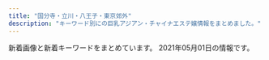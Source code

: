 ```yaml
---
title: "国分寺・立川・八王子・東京郊外"
description: "キーワード別にの巨乳アジアン・チャイナエステ嬢情報をまとめました。"
---
```


新着画像と新着キーワードをまとめています。
2021年05月01日の情報です。

<DmmAffiliateIns />
<KeywordTable
  shops={
    [
    {
        "keywords": {
            "85": 43,
            "86": 1,
            "84": 5,
            "83": 10
        },
        "name": "\u30a2\u30ed\u30de\u30b9\u30d1",
        "url": "http://es-aroma.tokyo/",
        "station": "JR\u516b\u738b\u5b50\u99c5\u5317\u53e3",
        "img_links": [
            "http://es-aroma.tokyo/wp-content/uploads/2021/04/WeChat-Image_20210429235558.jpg",
            "http://es-aroma.tokyo/wp-content/themes/template-salon2/images/info.png",
            "http://es-aroma.tokyo/wp-content/uploads/2021/04/WeChat-Image_20210413185034.jpg",
            "http://es-aroma.tokyo/wp-content/uploads/2019/08/WeChat-Image_20190826193322.jpg",
            "http://es-aroma.tokyo/wp-content/uploads/2018/03/mmexport1520241010640-267x400.jpg",
            "http://es-aroma.tokyo/wp-content/uploads/2021/04/WeChat-Image_20210415142619.jpg",
            "http://es-aroma.tokyo/wp-content/uploads/2020/02/WeChat-Image_20200205163538.jpg",
            "http://es-aroma.tokyo/wp-content/uploads/2018/10/WeChat-Image_20181029125000-e1556001210148-267x400.jpg",
            "http://es-aroma.tokyo/wp-content/uploads/2019/12/BeautyPlus_20191229223539066_save-266x400.jpg",
            "http://es-aroma.tokyo/wp-content/uploads/2019/11/WeChat-Image_20191109113420.jpg",
            "http://es-aroma.tokyo/wp-content/uploads/2019/05/WeChat-Image_20190524171025-267x400.jpg",
            "http://es-aroma.tokyo/wp-content/themes/template-salon2/images/main-img3.jpg",
            "http://es-aroma.tokyo/wp-content/uploads/2020/12/WeChat-Image_20201211154852-267x400.jpg",
            "http://es-aroma.tokyo/wp-content/uploads/2020/03/WeChat-Image_20200309134245.jpg",
            "http://es-aroma.tokyo/wp-content/uploads/2019/07/WeChat-Image_20190714212609.jpg",
            "http://es-aroma.tokyo/wp-content/themes/template-salon2/images/main-img2.jpg",
            "http://es-aroma.tokyo/wp-content/uploads/2020/10/WeChat-Image_20201022153341.jpg",
            "http://es-aroma.tokyo/wp-content/uploads/2019/09/WeChat-Image_20190904115149.jpg",
            "http://es-aroma.tokyo/wp-content/themes/template-salon2/images/message-hd.jpg",
            "http://es-aroma.tokyo/wp-content/uploads/2019/07/WeChat-Image_20190714212609-267x400.jpg",
            "http://es-aroma.tokyo/wp-content/themes/template-salon2/images/pickup-ttl.jpg",
            "http://es-aroma.tokyo/wp-content/uploads/2020/03/WeChat-Image_20200309134239.jpg",
            "http://es-aroma.tokyo/wp-content/uploads/2019/06/WeChat-Image_20190603163147.jpg",
            "http://es-aroma.tokyo/wp-content/uploads/2018/11/WeChat-Image_20181204211806-e1556001049516-266x400.jpg",
            "http://es-aroma.tokyo/wp-content/uploads/2021/03/WeChat-Image_20210325142635.jpg",
            "http://es-aroma.tokyo/wp-content/uploads/2020/12/WeChat-Image_20201224193420.jpg",
            "http://es-aroma.tokyo/wp-content/uploads/2019/07/WeChat-Image_20190714212617.jpg",
            "http://es-aroma.tokyo/wp-content/uploads/2019/07/WeChat-Image_20190714212613.jpg",
            "http://es-aroma.tokyo/wp-content/uploads/2020/12/WeChat-Image_20201211154852.jpg",
            "http://es-aroma.tokyo/wp-content/uploads/2020/12/WeChat-Image_20201224193413-267x400.jpg",
            "http://es-aroma.tokyo/wp-content/uploads/2020/03/WeChat-Image_20200309134250-267x400.jpg",
            "http://es-aroma.tokyo/wp-content/uploads/2019/08/WeChat-Image_20190808180223-267x400.jpg",
            "http://es-aroma.tokyo/wp-content/uploads/2021/04/WeChat-Image_20210429235605.jpg",
            "http://es-aroma.tokyo/wp-content/uploads/2018/10/WeChat-Image_20181010202158-e1556001434192-267x400.jpg",
            "http://es-aroma.tokyo/wp-content/uploads/2021/01/WeChat-Image_20210107221401.jpg",
            "http://es-aroma.tokyo/wp-content/uploads/2019/10/WeChat-Image_20191008130125.jpg",
            "http://es-aroma.tokyo/wp-content/uploads/2019/11/WeChat-Image_20191109113420-267x400.jpg",
            "http://es-aroma.tokyo/wp-content/uploads/2019/08/WeChat-Image_20190808180223.jpg",
            "http://es-aroma.tokyo/wp-content/uploads/2020/12/WeChat-Image_20201224193413.jpg",
            "http://es-aroma.tokyo/wp-content/themes/template-salon2/images/newface-ttl.jpg",
            "http://es-aroma.tokyo/wp-content/uploads/2019/02/WeChat-Image_20190201215531.jpg",
            "http://es-aroma.tokyo/wp-content/uploads/2019/06/WeChat-Image_20190613133937.jpg",
            "http://es-aroma.tokyo/wp-content/themes/template-salon2/images/news-ttl.jpg",
            "http://es-aroma.tokyo/wp-content/uploads/2020/10/WeChat-Image_20201002174908.jpg",
            "http://es-aroma.tokyo/wp-content/uploads/2020/09/WeChat-Image_20200927221310.jpg",
            "http://es-aroma.tokyo/wp-content/uploads/2019/06/WeChat-Image_20190603163151.jpg",
            "http://es-aroma.tokyo/wp-content/uploads/2019/08/WeChat-Image_20190808180237.jpg",
            "http://es-aroma.tokyo/wp-content/uploads/2019/07/WeChat-Image_20190724131251-267x400.jpg",
            "http://es-aroma.tokyo/wp-content/uploads/2019/03/WeChat-Image_20190322161044-e1556000755758-266x400.jpg",
            "http://es-aroma.tokyo/wp-content/uploads/2019/06/WeChat-Image_20190603163135.jpg",
            "http://es-aroma.tokyo/wp-content/uploads/2019/01/3628646e3e3b10f161d4a2a372b0d27e-1.png",
            "http://es-aroma.tokyo/wp-content/uploads/2020/10/WeChat-Image_20201022153341-267x400.jpg",
            "http://es-aroma.tokyo/wp-content/uploads/2019/08/WeChat-Image_20190808180230.jpg",
            "http://es-aroma.tokyo/wp-content/uploads/2020/03/WeChat-Image_20200309134250.jpg",
            "http://es-aroma.tokyo/wp-content/uploads/2019/08/WeChat-Image_20190826193326.jpg",
            "http://es-aroma.tokyo/wp-content/themes/template-salon2/images/campaign-bnr.png",
            "http://es-aroma.tokyo/wp-content/uploads/2019/02/WeChat-Image_20190201215519.jpg",
            "http://es-aroma.tokyo/wp-content/uploads/2019/10/WeChat-Image_20191008130122.jpg",
            "http://es-aroma.tokyo/wp-content/uploads/2019/06/WeChat-Image_20190603163156.jpg",
            "http://es-aroma.tokyo/wp-content/uploads/2020/11/WeChat-Image_20201121191958.jpg",
            "http://es-aroma.tokyo/wp-content/uploads/2020/08/WeChat-Image_20200825210507-267x400.jpg",
            "http://es-aroma.tokyo/wp-content/uploads/2019/12/BeautyPlus_20191229223539066_save.jpg",
            "http://es-aroma.tokyo/wp-content/uploads/2018/07/mmexport1531561329219-267x400.jpg",
            "http://es-aroma.tokyo/wp-content/uploads/2020/12/WeChat-Image_20201224193425.jpg",
            "http://es-aroma.tokyo/wp-content/uploads/2019/02/WeChat-Image_20190201215525.jpg",
            "http://es-aroma.tokyo/wp-content/uploads/2019/10/WeChat-Image_20191008130122-267x400.jpg",
            "http://es-aroma.tokyo/wp-content/uploads/2019/10/WeChat-Image_20191008130129.jpg",
            "http://es-aroma.tokyo/wp-content/uploads/2019/02/aromaspa.jpg",
            "http://es-aroma.tokyo/wp-content/uploads/2019/07/WeChat-Image_20190724131251.jpg",
            "http://es-aroma.tokyo/wp-content/uploads/2019/09/WeChat-Image_20190917145915.jpg",
            "http://es-aroma.tokyo/wp-content/uploads/2019/06/WeChat-Image_20190627174848.jpg",
            "http://es-aroma.tokyo/wp-content/uploads/2020/09/WeChat-Image_20200927221300.jpg",
            "http://es-aroma.tokyo/wp-content/themes/template-salon2/images/main-img1.jpg",
            "http://es-aroma.tokyo/wp-content/uploads/2019/08/WeChat-Image_20190826193316.jpg",
            "http://es-aroma.tokyo/wp-content/uploads/2020/10/WeChat-Image_20201026115623.jpg",
            "http://es-aroma.tokyo/wp-content/uploads/2020/08/WeChat-Image_20200825210507.jpg"
        ]
    },
    {
        "name": "Yulala\uff5e\u3086\u3089\u3089\uff5e",
        "url": "https://hoya.aoaoeo.com/",
        "img_links": [],
        "station": "\u4fdd\u8c37\u99c5\u5357\u53e3",
        "keywords": {}
    },
    {
        "name": "\u6843\u9999",
        "keywords": {
            "87": 3,
            "86": 1,
            "83": 1,
            "C": 1,
            "D": 5,
            "85": 1
        },
        "img_links": [
            "http://momoka.este.work/room4.jpg",
            "http://momoka.este.work/2019121106173083.jpg",
            "http://momoka.este.work/s_staff.jpg",
            "http://momoka.este.work/2019123003062327.jpg",
            "http://momoka.este.work/top.png",
            "http://momoka.este.work/mens-esthe1.png",
            "http://momoka.este.work/2019121106171659.jpg",
            "http://momoka.este.work/2019121106172252.jpg",
            "http://momoka.este.work/mobile.jpg",
            "http://momoka.este.work/2019121106170955.jpg",
            "http://momoka.este.work/s_news.jpg",
            "http://momoka.este.work/nbj2.jpg",
            "http://momoka.este.work/room1.jpg",
            "http://momoka.este.work/2019121106171979.jpg",
            "http://momoka.este.work/end.png",
            "http://momoka.este.work/s_link.jpg",
            "http://momoka.este.work/room2.jpg",
            "http://momoka.este.work/room3.jpg"
        ],
        "station": "\u4e45\u7c73\u5ddd\u99c5\u5317\u53e3",
        "url": "http://momoka.este.work/"
    },
    {
        "name": "\u7652\u60a0\u83ef",
        "station": "JR\u516b\u738b\u5b50\u99c5\u5357\u53e3",
        "keywords": {
            "C": 7
        },
        "url": "http://uuka.loveyaku.com/",
        "img_links": [
            "http://uuka.loveyaku.com/imgs/lunbo/photo02.jpg",
            "http://uuka.loveyaku.com/imgs/nav/nb03.png",
            "http://uuka.loveyaku.com/imgs/information.jpg",
            "http://uuka.loveyaku.com/imgs/nav/nb05.png",
            "http://uuka.loveyaku.com/imgs/bttel.png",
            "http://uuka.loveyaku.com/imgs/lunbo/photo03.jpg",
            "http://uuka.loveyaku.com/imgs/lunbo/photo01.jpg",
            "http://uuka.loveyaku.com/imgs/nav/nb01.png",
            "http://uuka.loveyaku.com/imgs/nav/nb06.png",
            "http://uuka.loveyaku.com/imgs/lunbo/photo04.jpg",
            "http://uuka.loveyaku.com/imgs/header.png",
            "http://uuka.loveyaku.com/imgs/nav/nb04.png",
            "http://uuka.loveyaku.com/imgs/bar_therapist.png",
            "http://uuka.loveyaku.com/imgs/address.png",
            "http://uuka.loveyaku.com/imgs/temp_boshu.jpg",
            "http://uuka.loveyaku.com/imgs/nav/nb02.png",
            "http://uuka.loveyaku.com/imgs/headline.png",
            "http://uuka.loveyaku.com/imgs/mobile.jpg"
        ]
    },
    {
        "img_links": [
            "http://www.miki-es.info/style/images/bj3.png",
            "http://www.miki-es.info/style/images/girl-z2.jpg",
            "http://www.miki-es.info/staff/s03.jpg",
            "http://www.miki-es.info/staff/s04.jpg",
            "http://www.miki-es.info/staff/s02.jpg",
            "http://www.miki-es.info/style/images/end.jpg",
            "http://www.miki-es.info/staff/s01.jpg",
            "http://www.miki-es.info/style/images/top.png",
            "http://www.miki-es.info/staff/s06.jpg",
            "http://www.miki-es.info/style/images/girl-z1.jpg",
            "http://www.miki-es.info/style/images/staff_line.png",
            "http://www.miki-es.info/staff/s05.jpg",
            "http://www.miki-es.info/images/aaa.png"
        ],
        "name": "\u7f8e\u59eb",
        "station": "\u79cb\u6d25\u99c5\u5357\u53e3",
        "url": "http://www.miki-es.info",
        "keywords": {
            "D": 6,
            "C": 13,
            "86": 5,
            "80": 1
        }
    },
    {
        "station": "JR\u516b\u738b\u5b50\u99c5\u5357\u53e3",
        "img_links": [
            "http://www.bishoujo.mensest.com/images/rsubt3.png",
            "http://www.bishoujo.mensest.com/images/rsubt4.png",
            "http://www.bishoujo.mensest.com/images/rsubt5.png",
            "http://www.bishoujo.mensest.com/files/006.jpg",
            "http://www.bishoujo.mensest.com/images/m2.jpg",
            "http://www.bishoujo.mensest.com/photo_news/upimg/47732607cd5d589472_0.jpg",
            "http://www.bishoujo.mensest.com/images/m6.jpg",
            "http://www.bishoujo.mensest.com/files/007.jpg",
            "http://www.bishoujo.mensest.com/files/002.jpg",
            "http://www.bishoujo.mensest.com/images/rsubt2.png",
            "http://www.bishoujo.mensest.com/images/pic_girl01.jpg",
            "http://www.bishoujo.mensest.com/images/m1.jpg",
            "http://www.bishoujo.mensest.com/images/rsubt1.png",
            "http://www.bishoujo.mensest.com/images/rsubt6.png",
            "http://www.bishoujo.mensest.com/images/m3.jpg",
            "http://www.bishoujo.mensest.com/images/pagetop.png",
            "http://www.bishoujo.mensest.com/photo_news/upimg/2627560750deb621c2_0.jpg",
            "http://www.bishoujo.mensest.com/images/ico01.png",
            "http://www.bishoujo.mensest.com/images/rsubt7.png",
            "http://www.bishoujo.mensest.com/images/top_sp_slider01.jpg",
            "http://www.bishoujo.mensest.com/files/001.jpg",
            "http://www.bishoujo.mensest.com/files/003.jpg",
            "http://www.bishoujo.mensest.com/images/m4.jpg",
            "http://www.bishoujo.mensest.com/files/005.jpg"
        ],
        "keywords": {
            "90": 4,
            "E": 4,
            "D": 20,
            "86": 4,
            "87": 16
        },
        "url": "http://www.bishoujo.mensest.com/",
        "name": "\u7f8e\u5c11\u5973\u306e\u5b66\u5712"
    },
    {
        "img_links": [
            "http://www.hoya-en.com/images/showCover.png",
            "http://www.hoya-en.com/files/005.jpg",
            "http://www.hoya-en.com/files/002.jpg",
            "http://www.hoya-en.com/files/004-03.jpg",
            "http://www.hoya-en.com/files/006-02.jpg",
            "http://www.hoya-en.com/files/003-03.jpg",
            "http://www.hoya-en.com/files/005-02.jpg",
            "http://www.hoya-en.com/images/slider/02.jpg",
            "http://www.hoya-en.com/files/005-03.jpg",
            "http://www.hoya-en.com/files/006-03.jpg",
            "http://www.hoya-en.com/images/slider/01.jpg",
            "http://www.hoya-en.com/images/backlistbtn.png",
            "http://www.hoya-en.com/files/001.jpg",
            "http://www.hoya-en.com/files/003-02.jpg",
            "http://www.hoya-en.com/files/004-02.jpg",
            "http://www.hoya-en.com/files/001-02.jpg",
            "http://www.hoya-en.com/files/001-03.jpg",
            "http://www.hoya-en.com/files/003.jpg",
            "http://www.hoya-en.com/files/002-02.jpg",
            "http://www.hoya-en.com/images/coverGirlParts.png",
            "http://www.hoya-en.com/files/002-03.jpg",
            "http://www.hoya-en.com/images/slider/03.jpg",
            "http://www.hoya-en.com/images/mobile.jpg",
            "http://www.hoya-en.com/files/006.jpg",
            "http://www.hoya-en.com/files/004.jpg",
            "http://www.hoya-en.com/images/tel.png"
        ],
        "station": "\u4fdd\u8c37\u99c5\u5357\u53e3",
        "url": "http://www.hoya-en.com/",
        "keywords": {
            "85": 6,
            "88": 12,
            "D": 18
        },
        "name": "\u7e01"
    },
    {
        "url": "http://www.kunitachi-mai.info/",
        "station": "JR\u56fd\u7acb\u99c5\u5357\u53e3",
        "img_links": [
            "http://www.kunitachi-mai.info/gals/hitomi1.jpg",
            "http://www.kunitachi-mai.info/images/img3.jpg",
            "http://www.kunitachi-mai.info/gals/rina1.jpg",
            "http://www.kunitachi-mai.info/images/img1.jpg",
            "http://www.kunitachi-mai.info/images/img2.jpg",
            "http://www.kunitachi-mai.info/gals/riri1.jpg",
            "http://www.kunitachi-mai.info/images/img4.jpg",
            "http://www.kunitachi-mai.info/gals/emi1.jpg",
            "http://www.kunitachi-mai.info/images/kp01.jpg",
            "http://www.kunitachi-mai.info/gals/aya1.jpg",
            "http://www.kunitachi-mai.info/gals/sora1.jpg",
            "http://www.kunitachi-mai.info/gals/miho1.jpg",
            "http://www.kunitachi-mai.info/gals/mina1.jpg",
            "http://www.kunitachi-mai.info/gals/yuyu1.jpg",
            "http://www.kunitachi-mai.info/gals/mirai1.jpg",
            "http://www.kunitachi-mai.info/gals/yuri1.jpg",
            "http://www.kunitachi-mai.info/images/qr.jpg",
            "http://www.kunitachi-mai.info/i/images/top.jpg",
            "http://www.kunitachi-mai.info/gals/morika1.jpg",
            "http://www.kunitachi-mai.info/gals/risa1.jpg"
        ],
        "keywords": {
            "E": 1
        },
        "name": "\u821e"
    },
    {
        "name": "\u96c5\u7f8e",
        "img_links": [
            "http://www.miyabi.relaxmens.com/files/004.jpg",
            "http://www.miyabi.relaxmens.com/files/004-03.jpg",
            "http://www.miyabi.relaxmens.com/files/005.jpg",
            "http://www.miyabi.relaxmens.com/files/003.jpg",
            "http://www.miyabi.relaxmens.com/files/005-03.jpg",
            "http://www.miyabi.relaxmens.com/files/011.jpg",
            "http://www.miyabi.relaxmens.com/files/011-03.jpg",
            "http://www.miyabi.relaxmens.com/files/003-02.jpg",
            "http://www.miyabi.relaxmens.com/files/003-03.jpg",
            "http://www.miyabi.relaxmens.com/files/005-02.jpg",
            "http://www.miyabi.relaxmens.com/files/004-02.jpg",
            "http://www.miyabi.relaxmens.com/img/featured_post.jpg",
            "http://www.miyabi.relaxmens.com/files/011-02.jpg",
            "http://www.miyabi.relaxmens.com/img/about_me.jpg"
        ],
        "url": "http://www.miyabi.relaxmens.com/",
        "station": "JR\u7acb\u5ddd\u99c5\u5317\u53e3",
        "keywords": {
            "85": 12,
            "D": 24,
            "C": 24,
            "87": 12,
            "86": 24
        }
    },
    {
        "img_links": [
            "http://www.china-massage.work/img/kaori1.jpg",
            "http://www.china-massage.work/sp/images/sisu1.jpg",
            "http://www.china-massage.work/sp/img/miki1.jpg",
            "http://www.china-massage.work/sp/images/newsb.png",
            "http://www.china-massage.work/sp/img/kaori1.jpg",
            "http://www.china-massage.work/images/news.jpg",
            "http://www.china-massage.work/img/mimi1.jpg",
            "http://www.china-massage.work/images/1.jpg",
            "http://www.china-massage.work/sp/img/riri1.jpg",
            "http://www.china-massage.work/images/interior_t.jpg",
            "http://www.china-massage.work/sp/staff/kaori.jpg",
            "http://www.china-massage.work/img/yuki1.jpg",
            "http://www.china-massage.work/sp/img/yuki1.jpg",
            "http://www.china-massage.work/staff/riri.jpg",
            "http://www.china-massage.work/images/4.jpg",
            "http://www.china-massage.work/staff/mina.jpg",
            "http://www.china-massage.work/images/staff_t.jpg",
            "http://www.china-massage.work/img/miki1.jpg",
            "http://www.china-massage.work/images/b1.jpg",
            "http://www.china-massage.work/sp/menu/staff.jpg",
            "http://www.china-massage.work/images/int2.png",
            "http://www.china-massage.work/sp/images/sisu3.jpg",
            "http://www.china-massage.work/sp/images/int2.png",
            "http://www.china-massage.work/sp/images/news.jpg",
            "http://www.china-massage.work/sp/staff/riri.jpg",
            "http://www.china-massage.work/images/tel.jpg",
            "http://www.china-massage.work/sp/images/info_t.jpg",
            "http://www.china-massage.work/sp/images/sys.png",
            "http://www.china-massage.work/sp/img/mimi1.jpg",
            "http://www.china-massage.work/sp/staff/mimi.jpg",
            "http://www.china-massage.work/sp/images/ac1.jpg",
            "http://www.china-massage.work/images/6.jpg",
            "http://www.china-massage.work/images/5.jpg",
            "http://www.china-massage.work/sp/images/head.jpg",
            "http://www.china-massage.work/images/3.jpg",
            "http://www.china-massage.work/staff/kaori.jpg",
            "http://www.china-massage.work/images/sys.png",
            "http://www.china-massage.work/sp/images/tel.jpg",
            "http://www.china-massage.work/sp/menu/top.jpg",
            "http://www.china-massage.work/sp/images/rec2.jpg",
            "http://www.china-massage.work/img/riri1.jpg",
            "http://www.china-massage.work/sp/images/int1.png",
            "http://www.china-massage.work/sp/img/mina1.jpg",
            "http://www.china-massage.work/sp/images/sisu2.jpg",
            "http://www.china-massage.work/images/b2.jpg",
            "http://www.china-massage.work/images/rec1.png",
            "http://www.china-massage.work/sp/images/rec1.png",
            "http://www.china-massage.work/sp/images/interior_t.jpg",
            "http://www.china-massage.work/images/int1.png",
            "http://www.china-massage.work/images/tg.jpg",
            "http://www.china-massage.work/images/rec2.jpg",
            "http://www.china-massage.work/images/sm.jpg",
            "http://www.china-massage.work/img/mina1.jpg",
            "http://www.china-massage.work/images/head.jpg",
            "http://www.china-massage.work/images/2.jpg",
            "http://www.china-massage.work/staff/miki.jpg",
            "http://www.china-massage.work/staff/mimi.jpg",
            "http://www.china-massage.work/sp/images/staff_t.jpg",
            "http://www.china-massage.work/sp/staff/mina.jpg",
            "http://www.china-massage.work/sp/staff/yuki.jpg",
            "http://www.china-massage.work/sp/staff/miki.jpg",
            "http://www.china-massage.work/sp/images/footer.png",
            "http://www.china-massage.work/staff/yuki.jpg",
            "http://www.china-massage.work/sp/images/sisu4.jpg"
        ],
        "station": "\u7530\u7121\u99c5\u5317\u53e3",
        "keywords": {},
        "url": "http://www.china-massage.work/",
        "name": "\u30ed\u30fc\u30ba"
    },
    {
        "img_links": [],
        "keywords": {},
        "url": "http://yorimichi.tyo.cm/",
        "station": "JR\u56fd\u5206\u5bfa\u99c5\u5357\u53e3",
        "name": "\u5bc4\u308a\u9053"
    },
    {
        "img_links": [
            "https://dear.tyo.cm/photos/sites/45/2021/04/2021042700272993.jpeg",
            "https://dear.tyo.cm/photos/sites/45/2021/04/2021041320263734.jpeg",
            "https://dear.tyo.cm/photos/sites/45/2021/04/2021042601303221.jpeg",
            "https://dear.tyo.cm/images/link1.jpg",
            "https://dear.tyo.cm/images/koko_200x40.png",
            "https://dear.tyo.cm/images/s_link.jpg",
            "https://dear.tyo.cm/photos/sites/45/2021/04/2021041216023877.jpg",
            "https://dear.tyo.cm/photos/sites/45/2021/04/2021041514000559.jpeg",
            "https://dear.tyo.cm/photos/sites/45/2021/04/202104151113330.jpeg",
            "https://dear.tyo.cm/photos/sites/45/2021/04/2021041511091423.jpeg",
            "https://esta-kanto.com/img/kanto/esta-200_40.jpg",
            "https://dear.tyo.cm/photos/sites/45/2021/04/2021041913210189.jpeg",
            "https://dear.tyo.cm/images/member.jpg",
            "https://dear.tyo.cm/photos/sites/45/2021/04/2021042222294238.jpeg",
            "https://dear.tyo.cm/images/top.jpg",
            "https://dear.tyo.cm/photos/sites/45/2021/04/2021041513543726.jpeg",
            "https://dear.tyo.cm/photos/sites/45/2021/04/2021042615263361.jpeg",
            "https://dear.tyo.cm/photos/sites/45/2021/04/2021040918130813.jpeg",
            "https://dear.tyo.cm/photos/sites/45/2021/04/2021041901294194.jpeg",
            "https://dear.tyo.cm/images/room4.jpg",
            "https://dear.tyo.cm/images/bj1.jpg",
            "https://dear.tyo.cm/images/info2.jpg",
            "https://dear.tyo.cm/images/s_info.jpg",
            "https://dear.tyo.cm/images/s_staff.jpg",
            "https://dear.tyo.cm/images/bj3.jpg",
            "https://dear.tyo.cm/images/room3.jpg",
            "https://dear.tyo.cm/images/paypay.jpg",
            "https://dear.tyo.cm/images/room1.jpg",
            "https://dear.tyo.cm/images/amore.jpg",
            "https://dear.tyo.cm/images/1.jpg",
            "https://dear.tyo.cm/photos/sites/45/2021/04/2021042600424857.jpeg",
            "https://dear.tyo.cm/photos/sites/45/2021/04/2021042615254215.jpeg",
            "https://dear.tyo.cm/photos/sites/45/2021/04/2021042000345084.jpeg",
            "https://dear.tyo.cm/images/room2.jpg"
        ],
        "url": "https://dear.tyo.cm/",
        "keywords": {
            "E": 2,
            "\u5de8\u4e73": 26,
            "D": 10,
            "C": 2,
            "\u4e73": 26
        },
        "name": "Dear",
        "station": "JR\u516b\u738b\u5b50\u99c5\u5317\u53e3"
    },
    {
        "name": "\u6728\u6d29\u308c\u967d",
        "url": "http://esthe-relax.com/",
        "keywords": {
            "85": 12,
            "86": 18
        },
        "station": "JR\u56fd\u5206\u5bfa\u99c5\u5357\u53e3",
        "img_links": [
            "http://esthe-relax.com/images/info.png",
            "http://esthe-relax.com/images/acc.jpg",
            "http://esthe-relax.com/images/friend.png",
            "http://esthe-relax.com/images/main-sp.jpg",
            "http://esthe-relax.com/images/home_002.png",
            "http://esthe-relax.com/images/staff.png",
            "http://esthe-relax.com/images/cg06.jpg",
            "http://esthe-relax.com/images/esthe1.jpg",
            "http://esthe-relax.com/images/clear.png",
            "http://esthe-relax.com/images/main1.jpg",
            "http://esthe-relax.com/images/cg02.jpg",
            "http://esthe-relax.com/images/cg07.jpg",
            "http://esthe-relax.com/images/gallery.png",
            "http://esthe-relax.com/images/esthe3.jpg",
            "http://esthe-relax.com/images/link.png",
            "http://esthe-relax.com/images/esthe2.jpg",
            "http://esthe-relax.com/images/home.png",
            "http://esthe-relax.com/images/cg03.jpg",
            "http://esthe-relax.com/images/blog_002.png",
            "http://esthe-relax.com/images/cg01.jpg",
            "http://esthe-relax.com/images/header3.png"
        ]
    },
    {
        "url": "http://kaijun.club/",
        "name": "\u7e01",
        "img_links": [
            "http://kaijun.club/images/tite-staff.png",
            "http://kaijun.club/images/g4.jpg",
            "http://kaijun.club/images/r3.jpg",
            "http://kaijun.club/images/300.png",
            "http://kaijun.club/images/r6.jpg",
            "http://kaijun.club/images/r5.jpg",
            "http://kaijun.club/images/pickup.png",
            "http://kaijun.club/images/mobile.png",
            "http://kaijun.club/images/r1.jpg",
            "http://kaijun.club/images/top.png",
            "http://kaijun.club/images/88.png",
            "http://kaijun.club/images/g6.jpg",
            "http://kaijun.club/images/tite-link.png",
            "http://kaijun.club/images/tit-new.png",
            "http://kaijun.club/images/tit-newface.png",
            "http://kaijun.club/images/r2.jpg",
            "http://kaijun.club/images/n-01.png",
            "http://kaijun.club/images/g1.jpg",
            "http://kaijun.club/images/g0.jpg",
            "http://kaijun.club/images/g2.jpg",
            "http://kaijun.club/images/p-r.png",
            "http://kaijun.club/images/n-03.png",
            "http://kaijun.club/images/g5.jpg",
            "http://kaijun.club/images/200.png",
            "http://kaijun.club/images/g3.jpg"
        ],
        "keywords": {},
        "station": "\u56fd\u5206\u5bfa\u99c5\u5317\u53e3"
    },
    {
        "url": "http://esthe-aroma.in.net/",
        "station": "JR\u6b66\u8535\u5883\u99c5\u5317\u53e3",
        "name": "\u30d0\u30a4\u30aa\u30ec\u30c3\u30c8",
        "keywords": {
            "E": 7,
            "D": 35
        },
        "img_links": [
            "http://esthe-aroma.in.net/img/m3.png",
            "http://esthe-aroma.in.net/img/tit3.png",
            "http://esthe-aroma.in.net/img/h1.png",
            "http://esthe-aroma.in.net/img/cg07.jpg",
            "http://esthe-aroma.in.net/img/slide2-4.jpg",
            "http://esthe-aroma.in.net/img/tit4.png",
            "http://esthe-aroma.in.net/img/m6.png",
            "http://esthe-aroma.in.net/img/cg01.jpg",
            "http://esthe-aroma.in.net/img/m5.png",
            "http://esthe-aroma.in.net/img/cp-desc1.png",
            "http://esthe-aroma.in.net/img/phone.png",
            "http://esthe-aroma.in.net/img/m4.png",
            "http://esthe-aroma.in.net/img/tit6.png",
            "http://esthe-aroma.in.net/img/m2.png",
            "http://esthe-aroma.in.net/img/tel2.png",
            "http://esthe-aroma.in.net/img/tit5.png",
            "http://esthe-aroma.in.net/img/slide2-3.jpg",
            "http://esthe-aroma.in.net/img/cp-desc1sp.png",
            "http://esthe-aroma.in.net/img/slide2-2.jpg",
            "http://esthe-aroma.in.net/img/m1.png",
            "http://esthe-aroma.in.net/img/open.png",
            "http://esthe-aroma.in.net/img/cp-ttl.png",
            "http://esthe-aroma.in.net/img/cg06.jpg",
            "http://esthe-aroma.in.net/img/slide2-1.jpg",
            "http://esthe-aroma.in.net/img/cg05.jpg",
            "http://esthe-aroma.in.net/img/tit1.png",
            "http://esthe-aroma.in.net/img/toph.png",
            "http://esthe-aroma.in.net/img/cg03.jpg",
            "http://esthe-aroma.in.net/img/tit2.png",
            "http://esthe-aroma.in.net/img/cg02.jpg"
        ]
    },
    {
        "url": "https://bijinkan.tyo.cm/",
        "station": "JR\u7acb\u5ddd\u99c5\u5357\u53e3",
        "img_links": [
            "https://bijinkan.tyo.cm/images/acc2.jpg",
            "https://bijinkan.tyo.cm/images/side_link02.png",
            "https://bijinkan.tyo.cm/photos/sites/85/2020/12/2020120309222952.jpg",
            "https://bijinkan.tyo.cm/images/side_link03.png",
            "https://bijinkan.tyo.cm/images/mainimg01.png",
            "https://bijinkan.tyo.cm/images/side_link01.png",
            "https://bijinkan.tyo.cm/images/room2.jpg",
            "https://bijinkan.tyo.cm/photos/sites/85/2020/12/2020120807014646.jpg",
            "https://bijinkan.tyo.cm/photos/sites/85/2020/12/2020120309223278.jpg",
            "https://bijinkan.tyo.cm/images/acc1.jpg",
            "https://bijinkan.tyo.cm/photos/sites/85/2020/12/2020120309222649.jpg",
            "https://bijinkan.tyo.cm/images/ico01.png",
            "https://bijinkan.tyo.cm/photos/sites/85/2020/12/202012030922277.jpg",
            "https://bijinkan.tyo.cm/photos/sites/85/2021/03/2021032818520654.jpg",
            "https://bijinkan.tyo.cm/images/mainimg02.png",
            "https://bijinkan.tyo.cm/images/room3.jpg",
            "https://bijinkan.tyo.cm/images/room1.jpg",
            "https://bijinkan.tyo.cm/photos/sites/85/2020/12/2020120309222824.jpg",
            "https://bijinkan.tyo.cm/photos/sites/85/2020/12/2020120309223173.jpg",
            "https://bijinkan.tyo.cm/photos/sites/85/2021/04/2021040917195789.jpg",
            "https://bijinkan.tyo.cm/images/room4.jpg",
            "https://bijinkan.tyo.cm/photos/sites/85/2021/03/2021032818520041.jpg",
            "https://bijinkan.tyo.cm/images/acc3.jpg",
            "https://bijinkan.tyo.cm/photos/sites/85/2020/12/2020120309222524.jpg",
            "https://bijinkan.tyo.cm/photos/sites/85/2020/12/2020120309223034.jpg",
            "https://bijinkan.tyo.cm/images/acc4.jpg"
        ],
        "keywords": {
            "86": 8,
            "E": 8,
            "87": 12,
            "85": 8,
            "D": 20
        },
        "name": "\u7f8e\u4eba\u9928"
    },
    {
        "station": "JR\u56fd\u5206\u5bfa\u99c5\u5357\u53e3",
        "name": "Relieve",
        "url": "http://eilgft.xyz/",
        "img_links": [
            "http://eilgft.xyz/static/picture/room2.jpg",
            "http://eilgft.xyz/static/picture/room4.jpg",
            "http://eilgft.xyz/uploads/210413/1-2104131H450H9.jpg",
            "http://eilgft.xyz/static/picture/top.jpg",
            "http://eilgft.xyz/static/picture/room1.jpg",
            "http://eilgft.xyz/uploads/200915/1-200915123934Y4.jpg",
            "http://eilgft.xyz/uploads/210317/1-21031G6051A24.jpg",
            "http://eilgft.xyz/uploads/200915/1-200915123952526.jpg",
            "http://eilgft.xyz/static/picture/room3.jpg",
            "http://eilgft.xyz/uploads/210301/1-210301130340535.jpg"
        ],
        "keywords": {
            "C": 3,
            "85": 3,
            "88": 3,
            "D": 5,
            "86": 5
        }
    },
    {
        "url": "http://uniont.xyz/",
        "station": "JR\u56fd\u5206\u5bfa\u99c5\u5317\u53e3",
        "img_links": [
            "http://uniont.xyz/picture/top.png",
            "http://uniont.xyz/uploads/200924/1-200924132113558.jpg",
            "http://uniont.xyz/picture/pick.png",
            "http://uniont.xyz/uploads/201112/1-201112091456449.jpg",
            "http://uniont.xyz/uploads/200924/1-20092413252X41.jpg",
            "http://uniont.xyz/uploads/200924/1-20092413260aG.jpg",
            "http://uniont.xyz/uploads/200924/1-20092413214T30.jpg",
            "http://uniont.xyz/uploads/200924/1-200924133920U5.jpg",
            "http://uniont.xyz/uploads/201112/1-2011120914432M.jpg",
            "http://uniont.xyz/uploads/200924/1-200924132KQ53.jpg",
            "http://uniont.xyz/uploads/200924/1-200924132433127.jpg",
            "http://uniont.xyz/picture/r3.jpg",
            "http://uniont.xyz/uploads/200924/1-200924132623O7.jpg",
            "http://uniont.xyz/uploads/200924/1-2009241323163J.jpg",
            "http://uniont.xyz/picture/bj2.jpg",
            "http://uniont.xyz/uploads/200924/1-200924131T0603.jpg",
            "http://uniont.xyz/uploads/200924/1-200924133055106.jpg",
            "http://uniont.xyz/uploads/200924/1-200924132422524.jpg",
            "http://uniont.xyz/uploads/200924/1-200924133331412.jpg",
            "http://uniont.xyz/uploads/210323/1-21032315252RI.jpg",
            "http://uniont.xyz/uploads/200924/1-20092413233BZ.jpg",
            "http://uniont.xyz/uploads/200924/1-2009241322001R.jpg",
            "http://uniont.xyz/picture/news.png",
            "http://uniont.xyz/picture/end.png",
            "http://uniont.xyz/uploads/200924/1-200924132101X4.jpg",
            "http://uniont.xyz/picture/r1.jpg",
            "http://uniont.xyz/picture/s_staff.jpg",
            "http://uniont.xyz/uploads/200924/1-200924131S1D4.jpg",
            "http://uniont.xyz/uploads/200924/1-200924131JX02.jpg",
            "http://uniont.xyz/uploads/210323/1-210323152553c2.jpg",
            "http://uniont.xyz/uploads/200924/1-200924132512B1.jpg",
            "http://uniont.xyz/uploads/200924/1-20092413325Sc.jpg",
            "http://uniont.xyz/uploads/200924/1-200924133912N0.jpg",
            "http://uniont.xyz/picture/r2.jpg",
            "http://uniont.xyz/uploads/200924/1-200924133225646.jpg",
            "http://uniont.xyz/uploads/200924/1-200924132A9E6.jpg",
            "http://uniont.xyz/picture/r4.jpg",
            "http://uniont.xyz/uploads/200924/1-200924132J53b.jpg",
            "http://uniont.xyz/uploads/200924/1-200924133153O1.jpg",
            "http://uniont.xyz/picture/r5.jpg",
            "http://uniont.xyz/uploads/200924/1-20092413312S95.jpg",
            "http://uniont.xyz/picture/face.png",
            "http://uniont.xyz/uploads/200924/1-200924131H2313.jpg",
            "http://uniont.xyz/uploads/200924/1-200924132G1L4.jpg"
        ],
        "keywords": {
            "F": 1,
            "D": 10,
            "86": 11,
            "94": 1,
            "E": 2,
            "85": 1
        },
        "name": "\u7761\u84ee"
    },
    {
        "keywords": {
            "D": 4,
            "86": 14,
            "E": 2
        },
        "station": "\u6771\u5927\u548c\u5e02\u99c5",
        "img_links": [
            "http://beauty-est.tokyo/images/cg07.jpg",
            "http://beauty-est.tokyo/images/cg03.jpg",
            "http://beauty-est.tokyo/images/cg02.jpg",
            "http://beauty-est.tokyo/images/cg06.jpg",
            "http://beauty-est.tokyo/images/cg01.jpg",
            "http://beauty-est.tokyo/images/ri.jpg",
            "http://beauty-est.tokyo/images/now-printing.jpg",
            "http://beauty-est.tokyo/images/cg05.jpg",
            "http://beauty-est.tokyo/images/mi.jpg",
            "http://beauty-est.tokyo/images/cg04.jpg"
        ],
        "name": "Be",
        "url": "http://beauty-est.tokyo/"
    },
    {
        "keywords": {},
        "img_links": [],
        "name": "Seven\u604b",
        "station": "\u3072\u3070\u308a\u30f6\u4e18\u99c5\u5357\u53e3",
        "url": "http://seven-love.xyz.mn/"
    },
    {
        "name": "\u30cf\u30ef\u30a4\u7652\u3057",
        "img_links": [
            "http://aroma-treat.com/i/files/homeimg.jpg",
            "http://aroma-treat.com/pic/topimg2.jpg",
            "http://aroma-treat.com/pic/head.png",
            "http://aroma-treat.com/img/mobile.png",
            "http://aroma-treat.com/pic/topimg1.jpg",
            "http://aroma-treat.com/img/ttl_staff.png",
            "http://aroma-treat.com/img/promise.png"
        ],
        "station": "JR\u7fbd\u6751\u99c5\u6771\u53e3",
        "keywords": {
            "C": 9
        },
        "url": "http://aroma-treat.com/"
    },
    {
        "name": "\u610f",
        "station": "JR\u662d\u5cf6\u99c5\u5357\u53e3",
        "keywords": {},
        "img_links": [
            "http://akishima.xyz/images/bottom_04.png",
            "http://akishima.xyz/images/g3.jpg",
            "http://akishima.xyz/images/g1.jpg",
            "http://akishima.xyz/images/bottom_03.png",
            "http://akishima.xyz/images/bottom_02.png",
            "http://akishima.xyz/images/bottom_05.png",
            "http://akishima.xyz/images/bottom_7.png",
            "http://akishima.xyz/images/bottom_01.png",
            "http://akishima.xyz/images/g5.jpg",
            "http://akishima.xyz/images/mobile.png",
            "http://akishima.xyz/images/g2.jpg",
            "http://akishima.xyz/images/top.png",
            "http://akishima.xyz/images/bottom_06.png",
            "http://akishima.xyz/images/newface.png",
            "http://akishima.xyz/images/g7.jpg"
        ],
        "url": "http://akishima.xyz/"
    },
    {
        "station": "JR\u7acb\u5ddd\u99c5\u5317\u53e3",
        "img_links": [
            "http://www.iyashiplus.iesjp.com/files/005.jpg",
            "http://www.iyashiplus.iesjp.com/images/nbj3_staff.jpg",
            "http://www.iyashiplus.iesjp.com/images/s_pick.jpg",
            "http://www.iyashiplus.iesjp.com/images/s_info.jpg",
            "http://www.iyashiplus.iesjp.com/files/006.jpg",
            "http://www.iyashiplus.iesjp.com/images/end1.jpg",
            "http://www.iyashiplus.iesjp.com/files/004.jpg",
            "http://www.iyashiplus.iesjp.com/images/s_staff01.jpg",
            "http://www.iyashiplus.iesjp.com/images/top.jpg",
            "http://www.iyashiplus.iesjp.com/images/s_staff.jpg",
            "http://www.iyashiplus.iesjp.com/images/nbj3.jpg",
            "http://www.iyashiplus.iesjp.com/images/mobile.jpg",
            "http://www.iyashiplus.iesjp.com/images/top1.jpg",
            "http://www.iyashiplus.iesjp.com/images/s_face.jpg",
            "http://www.iyashiplus.iesjp.com/images/s_link.jpg",
            "http://www.iyashiplus.iesjp.com/files/001.jpg",
            "http://www.iyashiplus.iesjp.com/files/007.jpg",
            "http://www.iyashiplus.iesjp.com/images/s_news.jpg",
            "http://www.iyashiplus.iesjp.com/images/1.jpg",
            "http://www.iyashiplus.iesjp.com/files/002.jpg",
            "http://www.iyashiplus.iesjp.com/files/003.jpg"
        ],
        "name": "\u7652\u3057\u30d7\u30e9\u30b9",
        "keywords": {
            "87": 8,
            "D": 16,
            "86": 16,
            "C": 4
        },
        "url": "http://www.iyashiplus.iesjp.com/"
    },
    {
        "url": "https://hachioji-mensesthe.com/",
        "station": "JR\u516b\u738b\u5b50\u99c5\u5317\u53e3",
        "name": "Rouge \uff5e\u30eb\u30fc\u30b8\u30e5\uff5e",
        "img_links": [
            "https://hachioji-mensesthe.com/staff/risa-l1.jpg",
            "https://hachioji-mensesthe.com/room/room-l2.jpg",
            "https://hachioji-mensesthe.com/staff/riri-l3.jpg",
            "https://hachioji-mensesthe.com/staff/miki-s3.jpg",
            "https://hachioji-mensesthe.com/room/room-l4.jpg",
            "https://hachioji-mensesthe.com/staff/rie-l3.jpg",
            "https://hachioji-mensesthe.com/room/room-l1.jpg",
            "https://hachioji-mensesthe.com/images/header3.png",
            "https://hachioji-mensesthe.com/staff/risa-s2.jpg",
            "https://hachioji-mensesthe.com/massage/2020/12/09/L.png",
            "https://hachioji-mensesthe.com/icon/line.png",
            "https://hachioji-mensesthe.com/staff/yuyu-top.jpg",
            "https://hachioji-mensesthe.com/images/esthe3.jpg",
            "https://hachioji-mensesthe.com/staff/riri-l2.jpg",
            "https://hachioji-mensesthe.com/staff/rie-l1.jpg",
            "https://hachioji-mensesthe.com/staff/yuyu-s2.jpg",
            "https://hachioji-mensesthe.com/icon/twitter.png",
            "https://hachioji-mensesthe.com/massage/2020/12/20/rie-s2.jpg",
            "https://hachioji-mensesthe.com/images/qrcode.png",
            "https://hachioji-mensesthe.com/staff/miki-s1.jpg",
            "https://hachioji-mensesthe.com/room/room-l3.jpg",
            "https://hachioji-mensesthe.com/images/main1.jpg",
            "https://hachioji-mensesthe.com/images/esthe1.jpg",
            "https://hachioji-mensesthe.com/staff/yuyu-l2.jpg",
            "https://hachioji-mensesthe.com/staff/riri-s2.jpg",
            "https://hachioji-mensesthe.com/footer/footer-tel.png",
            "https://hachioji-mensesthe.com/staff/yuyu-l1.jpg",
            "https://hachioji-mensesthe.com/staff/miki-l2.jpg",
            "https://hachioji-mensesthe.com/staff/miki-l1.jpg",
            "https://hachioji-mensesthe.com/staff/rie-l2.jpg",
            "https://hachioji-mensesthe.com/staff/rie-s2.jpg",
            "https://hachioji-mensesthe.com/staff/miki-top.jpg",
            "https://hachioji-mensesthe.com/staff/risa-s1.jpg",
            "https://hachioji-mensesthe.com/images/main-sp.jpg",
            "https://hachioji-mensesthe.com/staff/miki-s2.jpg",
            "https://hachioji-mensesthe.com/images/esthe2.jpg",
            "https://hachioji-mensesthe.com/staff/riri-s1.jpg",
            "https://hachioji-mensesthe.com/footer/footer-staff.png",
            "https://hachioji-mensesthe.com/footer/footer-line.png",
            "https://hachioji-mensesthe.com/icon/facebook.png",
            "https://hachioji-mensesthe.com/staff/riri-l1.jpg",
            "https://hachioji-mensesthe.com/staff/riri-s3.jpg",
            "https://hachioji-mensesthe.com/icon/yelp.png",
            "https://hachioji-mensesthe.com/staff/risa-top.jpg",
            "https://hachioji-mensesthe.com/staff/miki-l3.jpg",
            "https://hachioji-mensesthe.com/staff/yuyu-s3.jpg",
            "https://hachioji-mensesthe.com/staff/rie-s3.jpg",
            "https://hachioji-mensesthe.com/images/clear.png",
            "https://hachioji-mensesthe.com/staff/yuyu-s1.jpg",
            "https://hachioji-mensesthe.com/staff/risa-l2.jpg",
            "https://hachioji-mensesthe.com/staff/yuyu-l3.jpg",
            "https://hachioji-mensesthe.com/images/esthe4.jpg",
            "https://hachioji-mensesthe.com/staff/risa-s3.jpg",
            "https://hachioji-mensesthe.com/staff/rie-s1.jpg",
            "https://hachioji-mensesthe.com/staff/risa-l3.jpg"
        ],
        "keywords": {
            "86": 12,
            "85": 6,
            "88": 6,
            "90": 6
        }
    },
    {
        "name": "\u30a2\u30ed\u30de\u30d5\u30e9\u30ef\u30fc",
        "station": "\u7df4\u99ac\u99c5\u5357\u53e3",
        "keywords": {
            "D": 24,
            "C": 18,
            "E": 24
        },
        "img_links": [
            "http://kyokusebi.work/naomi.jpg",
            "http://kyokusebi.work/naomi1.jpg",
            "http://kyokusebi.work/korona.jpg",
            "http://kyokusebi.work/eri1.jpg",
            "http://kyokusebi.work/yuki.jpg",
            "http://kyokusebi.work/aoi.jpg",
            "http://kyokusebi.work/t1.jpg",
            "http://kyokusebi.work/top.jpg",
            "http://kyokusebi.work/eri.jpg",
            "http://kyokusebi.work/nana.jpg",
            "http://kyokusebi.work/nana1.jpg"
        ],
        "url": "http://kyokusebi.work/"
    },
    {
        "keywords": {},
        "name": "\u9999",
        "img_links": [
            "http://kaori.me-es.com/images/info_09.jpg",
            "http://kaori.me-es.com/images/index_04.jpg",
            "http://kaori.me-es.com/images/index_18.jpg",
            "http://kaori.me-es.com/images/index_13.jpg",
            "http://kaori.me-es.com/images/rec_09.jpg",
            "http://kaori.me-es.com/girl/00.jpg",
            "http://kaori.me-es.com/girl/06.jpg",
            "http://kaori.me-es.com/images/index_03.jpg",
            "http://kaori.me-es.com/images/index_05.jpg",
            "http://kaori.me-es.com/images/index_14.jpg",
            "http://kaori.me-es.com/images/index_02.jpg",
            "http://kaori.me-es.com/images/index_21.jpg",
            "http://kaori.me-es.com/images/02.jpg",
            "http://kaori.me-es.com/girl/01.jpg",
            "http://kaori.me-es.com/girl/03.jpg",
            "http://kaori.me-es.com/images/01.jpg",
            "http://kaori.me-es.com/girl/08.jpg",
            "http://kaori.me-es.com/images/rec.jpg",
            "http://kaori.me-es.com/images/index_19.jpg",
            "http://kaori.me-es.com/girl/05.jpg",
            "http://kaori.me-es.com/images/index_07.jpg",
            "http://kaori.me-es.com/images/info.jpg",
            "http://kaori.me-es.com/images/index_16.jpg",
            "http://kaori.me-es.com/images/index_17.jpg",
            "http://kaori.me-es.com/girl/07.jpg",
            "http://kaori.me-es.com/images/staff_09.jpg",
            "http://kaori.me-es.com/images/index_01.jpg",
            "http://kaori.me-es.com/images/index_12.jpg",
            "http://kaori.me-es.com/images/index_10.jpg",
            "http://kaori.me-es.com/images/index_06.jpg"
        ],
        "station": "JR\u9752\u6885\u99c5",
        "url": "http://kaori.me-es.com/"
    },
    {
        "img_links": [
            "http://esthe-aroma.jp.net/images/cg02.jpg",
            "http://esthe-aroma.jp.net/images/cg041.jpg",
            "http://esthe-aroma.jp.net/images/mi.jpg",
            "http://esthe-aroma.jp.net/images/kan.jpg",
            "http://esthe-aroma.jp.net/images/r2.jpg",
            "http://esthe-aroma.jp.net/images/r3.jpg",
            "http://esthe-aroma.jp.net/images/a2.jpg",
            "http://esthe-aroma.jp.net/images/a22.jpg",
            "http://esthe-aroma.jp.net/images/cg03.jpg",
            "http://esthe-aroma.jp.net/images/qrc.png",
            "http://esthe-aroma.jp.net/images/a4.jpg",
            "http://esthe-aroma.jp.net/images/ri.jpg",
            "http://esthe-aroma.jp.net/images/a21.jpg",
            "http://esthe-aroma.jp.net/images/cg04.jpg",
            "http://esthe-aroma.jp.net/images/r4.jpg",
            "http://esthe-aroma.jp.net/images/cg01.jpg",
            "http://esthe-aroma.jp.net/images/cg031.jpg",
            "http://esthe-aroma.jp.net/images/a1.jpg",
            "http://esthe-aroma.jp.net/images/r1.jpg",
            "http://esthe-aroma.jp.net/images/cg011.jpg",
            "http://esthe-aroma.jp.net/images/8831.jpg",
            "http://esthe-aroma.jp.net/images/now-printing.jpg",
            "http://esthe-aroma.jp.net/images/cg021.jpg",
            "http://esthe-aroma.jp.net/images/20040.jpg",
            "http://esthe-aroma.jp.net/images/a3.jpg"
        ],
        "url": "http://esthe-aroma.jp.net/",
        "keywords": {
            "C": 2,
            "86": 6,
            "85": 2,
            "D": 6
        },
        "station": "JR\u516b\u738b\u5b50\u99c5\u5317\u53e3",
        "name": "Kesin-\u30b1\u30b7\u30f3-"
    },
    {
        "keywords": {
            "86": 5,
            "87": 2
        },
        "station": "JR\u8c4a\u7530\u99c5\u5317\u53e3",
        "img_links": [
            "http://esthe-massage.in.net/img/st1.jpg",
            "http://esthe-massage.in.net/img/sta2.jpg",
            "http://esthe-massage.in.net/img/sta3.jpg",
            "http://esthe-massage.in.net/img/sta1.jpg",
            "http://esthe-massage.in.net/img/acct.jpg",
            "http://esthe-massage.in.net/img/fla.jpg",
            "http://esthe-massage.in.net/img/root.jpg",
            "http://esthe-massage.in.net/img/r3.jpg",
            "http://esthe-massage.in.net/img/stat.jpg",
            "http://esthe-massage.in.net/img/st3.jpg",
            "http://esthe-massage.in.net/img/top.jpg",
            "http://esthe-massage.in.net/img/r2.jpg",
            "http://esthe-massage.in.net/img/lint.jpg",
            "http://esthe-massage.in.net/img/rect.jpg",
            "http://esthe-massage.in.net/img/st2.jpg",
            "http://esthe-massage.in.net/img/st5.jpg",
            "http://esthe-massage.in.net/img/r1.jpg"
        ],
        "name": "\u30e9\u30d9\u30f3\u30c0\u30fc",
        "url": "http://esthe-massage.in.net/"
    },
    {
        "name": "RELALICE-\u30ea\u30e9\u30ea\u30b9-",
        "keywords": {},
        "station": "JR\u62dd\u5cf6\u99c5\u5357\u53e3",
        "url": "http://koi.este88.com/",
        "img_links": [
            "http://koi.este88.com/gals/riri1.jpg",
            "http://koi.este88.com/img/header01.jpg",
            "http://koi.este88.com/img/header02.jpg",
            "http://koi.este88.com/images/r07.jpg",
            "http://koi.este88.com/gals/mimi1.jpg",
            "http://koi.este88.com/images/info.png",
            "http://koi.este88.com/gals/yuri1.jpg",
            "http://koi.este88.com/gals/ami1.jpg",
            "http://koi.este88.com/img/header00.jpg",
            "http://koi.este88.com/img/header03.jpg",
            "http://koi.este88.com/gals/kana1.jpg"
        ]
    },
    {
        "img_links": [
            "http://sh-akasur.work/uploads/190228/1-1Z22Q51020F4.jpg",
            "http://sh-akasur.work/uploads/180620/1-1P62010193X63.jpg",
            "http://sh-akasur.work/templets/default/picture/interior_t.jpg",
            "http://sh-akasur.work/uploads/210310/1-21031012560V58.jpg",
            "http://sh-akasur.work/uploads/190228/1-1Z22Q51242136.png",
            "http://sh-akasur.work/templets/default/picture/staff_t.jpg",
            "http://sh-akasur.work/uploads/180620/1-1P62010154K00.png",
            "http://sh-akasur.work/templets/default/picture/news.jpg",
            "http://sh-akasur.work/templets/default/picture/rec1.png",
            "http://sh-akasur.work/templets/default/picture/head.jpg",
            "http://sh-akasur.work/uploads/180620/1-1P620101629244.png",
            "http://sh-akasur.work/uploads/allimg/180620/sys.png"
        ],
        "name": "Sweet Honey \u30b9\u30a6\u30a3\u30fc\u30c8. \u30cf\u30cb\u30fc",
        "url": "http://sh-akasur.work/",
        "station": "JR\u56fd\u5206\u5bfa\u99c5",
        "keywords": {}
    },
    {
        "url": "http://www.bijingyo.esturl.com/",
        "name": "\u7f8e\u4eba\u9b5a",
        "station": "\u5c0f\u5e73\u99c5\u5357\u53e3",
        "img_links": [
            "http://www.bijingyo.esturl.com/files/002-03.jpg",
            "http://www.bijingyo.esturl.com/files/013-03.jpg",
            "http://www.bijingyo.esturl.com/images/shop/s5.jpg",
            "http://www.bijingyo.esturl.com/images/shop/s4.jpg",
            "http://www.bijingyo.esturl.com/files/001-02.jpg",
            "http://www.bijingyo.esturl.com/files/001.jpg",
            "http://www.bijingyo.esturl.com/images/shop/s2.jpg",
            "http://www.bijingyo.esturl.com/images/mobile.jpg",
            "http://www.bijingyo.esturl.com/images/shop/s1.jpg",
            "http://www.bijingyo.esturl.com/images/shop/s6.jpg",
            "http://www.bijingyo.esturl.com/files/002.jpg",
            "http://www.bijingyo.esturl.com/files/001-03.jpg",
            "http://www.bijingyo.esturl.com/files/013.jpg",
            "http://www.bijingyo.esturl.com/images/r3.jpg",
            "http://www.bijingyo.esturl.com/files/002-02.jpg",
            "http://www.bijingyo.esturl.com/images/shop/s3.jpg",
            "http://www.bijingyo.esturl.com/files/013-02.jpg"
        ],
        "keywords": {
            "D": 12,
            "C": 11,
            "87": 12
        }
    },
    {
        "keywords": {
            "D": 24,
            "85": 6,
            "86": 9,
            "87": 3
        },
        "station": "JR\u6b66\u8535\u5c0f\u91d1\u4e95\u99c5\u5357\u53e3",
        "url": "https://yuyuka.tyo.cm/",
        "name": "\u7652\u3005\u83ef",
        "img_links": [
            "https://yuyuka.tyo.cm/photos/sites/57/2020/11/2020111001430361.jpg",
            "https://yuyuka.tyo.cm/photos/sites/57/2020/11/2020111001430371.jpg",
            "https://www.est-tatsujin.jp/theme/esthe_no_tatsujin_front/banner/estbnr_s2_200x40.jpg",
            "https://yuyuka.tyo.cm/images/room1.jpg",
            "https://yuyuka.tyo.cm/images/sp_top01.jpg",
            "https://yuyuka.tyo.cm/images/sp_top02.jpg",
            "https://yuyuka.tyo.cm/images/room3.jpg",
            "https://yuyuka.tyo.cm/images/side_nav06.jpg",
            "https://yuyuka.tyo.cm/photos/sites/57/2020/12/2020121007431579.jpg",
            "https://yuyuka.tyo.cm/images/end.png",
            "https://yuyuka.tyo.cm/images/side_nav03.jpg",
            "https://yuyuka.tyo.cm/images/side_nav05.jpg",
            "https://yuyuka.tyo.cm/images/mobile.png",
            "https://yuyuka.tyo.cm/images/sp_tit_link.png",
            "https://yuyuka.tyo.cm/images/sp_tit_pick.png",
            "https://yuyuka.tyo.cm/photos/sites/57/2020/12/2020121007423822.jpg",
            "https://yuyuka.tyo.cm/images/side_nav02.jpg",
            "https://yuyuka.tyo.cm/photos/sites/57/2020/11/2020111001495920.jpg",
            "https://yuyuka.tyo.cm/images/tit_staffbox02.jpg",
            "https://yuyuka.tyo.cm/images/tel.png",
            "https://yuyuka.tyo.cm/images/tit_staffbox01.jpg",
            "https://yuyuka.tyo.cm/images/tit_news.png",
            "https://yuyuka.tyo.cm/images/room2.jpg",
            "https://yuyuka.tyo.cm/images/tit_link.jpg",
            "https://yuyuka.tyo.cm/images/side_nav01.jpg",
            "https://yuyuka.tyo.cm/photos/sites/57/2020/12/2020120409221187.jpg",
            "https://yuyuka.tyo.cm/images/tit_pick.png",
            "https://yuyuka.tyo.cm/images/room4.jpg",
            "https://yuyuka.tyo.cm/images/pic_girl01.jpg",
            "https://yuyuka.tyo.cm/images/side_nav04.jpg"
        ]
    },
    {
        "station": "\u4eac\u738b\u516b\u738b\u5b50\u99c54\u756a\u51fa\u53e3",
        "img_links": [
            "https://chuchu.xyz.mn/images/s_staff.jpg",
            "https://chuchu.xyz.mn/images/room1.jpg",
            "https://chuchu.xyz.mn/photos/sites/31/2021/03/2021031304212264.jpg",
            "https://chuchu.xyz.mn/photos/sites/31/2021/03/2021031304231847.jpg",
            "https://chuchu.xyz.mn/photos/sites/31/2021/03/2021031304201669.jpg",
            "https://chuchu.xyz.mn/images/info.jpg",
            "https://chuchu.xyz.mn/images/mobile.jpg",
            "https://chuchu.xyz.mn/images/room3.jpg",
            "https://chuchu.xyz.mn/images/s_pick.png",
            "https://chuchu.xyz.mn/photos/sites/31/2021/05/2021050107095491.jpg",
            "https://chuchu.xyz.mn/images/relax.jpg",
            "https://chuchu.xyz.mn/photos/sites/31/2021/03/2021031304221675.jpg",
            "https://chuchu.xyz.mn/photos/sites/31/2021/02/2021022502431866.jpg",
            "https://chuchu.xyz.mn/images/top.png",
            "https://chuchu.xyz.mn/photos/sites/31/2021/04/2021040907225658.jpg",
            "https://chuchu.xyz.mn/images/room4.jpg",
            "https://chuchu.xyz.mn/photos/sites/31/2021/03/2021031501513291.jpg",
            "https://chuchu.xyz.mn/photos/sites/31/2021/03/2021031304240915.jpg",
            "https://chuchu.xyz.mn/images/s3.jpg",
            "https://chuchu.xyz.mn/photos/sites/31/2021/02/2021022502431764.jpg",
            "https://chuchu.xyz.mn/photos/sites/31/2021/03/2021031304041360.jpg",
            "https://chuchu.xyz.mn/photos/sites/31/2021/02/2021022502431637.jpg",
            "https://chuchu.xyz.mn/images/s1.jpg",
            "https://chuchu.xyz.mn/images/room2.jpg",
            "https://chuchu.xyz.mn/photos/sites/31/2021/04/2021042406462136.jpg",
            "https://chuchu.xyz.mn/images/s_news.png"
        ],
        "keywords": {
            "C": 14,
            "84": 14,
            "85": 56,
            "88": 14,
            "87": 42,
            "E": 28,
            "83": 56,
            "F": 14,
            "D": 126
        },
        "url": "https://chuchu.xyz.mn/",
        "name": "\u3061\u3085\u3046\u3061\u3085\u3046"
    },
    {
        "url": "http://aes-relax.com/",
        "keywords": {
            "C": 15
        },
        "station": "\u4e45\u7c73\u5ddd\u99c5\u5357\u53e3",
        "name": "\u8309\u8389\u82b1\u30fb\u30b8\u30e3\u30b9\u30df\u30f3",
        "img_links": [
            "http://aes-relax.com/pic/topimg3.jpg",
            "http://aes-relax.com/pic/topimg1.jpg",
            "http://aes-relax.com/img/access/road3.jpg",
            "http://aes-relax.com/pic/head.jpg",
            "http://aes-relax.com/img/access/road1.jpg",
            "http://aes-relax.com/img/fline.png",
            "http://aes-relax.com/img/ttl_staff.png",
            "http://aes-relax.com/staff/koko/01.jpg",
            "http://aes-relax.com/staff/miki/01.jpg",
            "http://aes-relax.com/staff/sayuri/01.jpg",
            "http://aes-relax.com/staff/mayumi/01.jpg",
            "http://aes-relax.com/staff/maria/01.jpg",
            "http://aes-relax.com/staff/kaori/01.jpg",
            "http://aes-relax.com/img/mline.png",
            "http://aes-relax.com/img/access/road2.jpg",
            "http://aes-relax.com/img/loadat.png",
            "http://aes-relax.com/staff/ichigo/01.jpg",
            "http://aes-relax.com/img/access/road4.jpg",
            "http://aes-relax.com/pic/topimg2.jpg",
            "http://aes-relax.com/img/access/road5.jpg",
            "http://aes-relax.com/staff/miyuki/01.jpg",
            "http://aes-relax.com/img/access/roaddm.png"
        ]
    },
    {
        "name": "\u8212\u5824\u82d1 \uff5e\u30b8\u30e7\u30c6\u30a4\u30a8\u30f3\uff5e",
        "keywords": {},
        "img_links": [
            "http://joten.work/images/ta.jpg",
            "http://joten.work/images/sys4.jpg",
            "http://joten.work/img/risa1.jpg",
            "http://joten.work/staff/risa.jpg",
            "http://joten.work/images/menu/interior.jpg",
            "http://joten.work/img/sayaka1.jpg",
            "http://joten.work/images/sys3.jpg",
            "http://joten.work/images/int1.png",
            "http://joten.work/images/interior_t.jpg",
            "http://joten.work/images/int2.png",
            "http://joten.work/images/rec3.png",
            "http://joten.work/images/head.png",
            "http://joten.work/images/sys1.jpg",
            "http://joten.work/images/sys2.jpg",
            "http://joten.work/images/staff_t.jpg",
            "http://joten.work/images/mobile.jpg",
            "http://joten.work/images/newface_t.png",
            "http://joten.work/images/menu/top.jpg",
            "http://joten.work/images/rec2.png",
            "http://joten.work/images/rec1.png",
            "http://joten.work/images/menu/staff.jpg",
            "http://joten.work/images/tel.jpg",
            "http://joten.work/staff/sayaka.jpg",
            "http://joten.work/images/news.png"
        ],
        "station": "\u3072\u3070\u308a\u30f6\u4e18\u99c5\u5317\u53e3",
        "url": "http://joten.work/"
    },
    {
        "url": "http://www.tay184.info/",
        "station": "\u6771\u4e45\u7559\u7c73\u99c5\u5317\u53e3",
        "img_links": [
            "http://www.tay184.info/frame/fla/photo04.jpg",
            "http://www.tay184.info/frame/sougo/estheking.jpg",
            "http://www.tay184.info/img/88x31.jpg",
            "http://www.tay184.info/frame/girl/c8001.jpg",
            "http://www.tay184.info/frame/sougo/menlog.jpg",
            "http://www.tay184.info/frame/fla/photo02.jpg",
            "http://www.tay184.info/frame/fla/photo03.jpg",
            "http://www.tay184.info/frame/girl/c9001.jpg",
            "http://www.tay184.info/frame/girl/c10001.jpg",
            "http://www.tay184.info/frame/scroll3/scroll3.jpg",
            "http://www.tay184.info/frame/scroll5/scroll5.jpg",
            "http://www.tay184.info/frame/newface/201908235143.jpg",
            "http://www.tay184.info/img/header.jpg",
            "http://www.tay184.info/frame/telimg/telbar.png",
            "http://www.tay184.info/frame/girl/c7001.jpg",
            "http://www.tay184.info/navi/gld/temp_under2.jpg",
            "http://www.tay184.info/frame/scroll1/scroll1.jpg",
            "http://www.tay184.info/frame/scroll4/scroll4.jpg",
            "http://www.tay184.info/frame/scroll2/scroll2.jpg",
            "http://www.tay184.info/frame/fla/photo01.jpg"
        ],
        "keywords": {
            "C": 15
        },
        "name": "\u592a\u967d"
    },
    {
        "station": "JR\u56fd\u5206\u5bfa\u99c5\u5357\u53e3",
        "url": "http://hanaki.jpn.mn/",
        "name": "\u6e80\u8db3\u7a7a\u9593",
        "img_links": [
            "http://hanaki.jpn.mn/images/info.jpg",
            "http://hanaki.jpn.mn/images/room1.jpg",
            "http://hanaki.jpn.mn/photos/sites/47/2020/10/2020100703405599.jpg",
            "http://hanaki.jpn.mn/images/service3.jpg",
            "http://hanaki.jpn.mn/photos/sites/47/2020/12/2020120702070437.jpg",
            "http://hanaki.jpn.mn/images/s_service.png",
            "http://hanaki.jpn.mn/images/s_pick.jpg",
            "http://hanaki.jpn.mn/images/mobile.jpg",
            "http://hanaki.jpn.mn/photos/sites/47/2020/12/202012070207054.jpg",
            "http://hanaki.jpn.mn/images/s_news.jpg",
            "http://hanaki.jpn.mn/images/room3.jpg",
            "http://hanaki.jpn.mn/photos/sites/47/2021/03/2021031206380692.jpg",
            "http://hanaki.jpn.mn/photos/sites/47/2021/04/2021042306192644.jpg",
            "http://hanaki.jpn.mn/photos/sites/47/2020/12/202012230151467.jpg",
            "http://hanaki.jpn.mn/images/s_staff.png",
            "http://hanaki.jpn.mn/images/top.jpg",
            "http://hanaki.jpn.mn/images/service2.jpg",
            "http://hanaki.jpn.mn/photos/sites/47/2020/10/2020100703405544.jpg",
            "http://hanaki.jpn.mn/photos/sites/47/2021/03/2021031206380678.jpg",
            "http://hanaki.jpn.mn/images/room4.jpg",
            "http://hanaki.jpn.mn/images/service4.jpg",
            "http://hanaki.jpn.mn/images/service1.jpg",
            "http://hanaki.jpn.mn/photos/sites/47/2021/03/2021031206380713.jpg"
        ],
        "keywords": {
            "85": 6,
            "87": 12,
            "E": 6,
            "D": 24,
            "86": 6,
            "88": 6
        }
    },
    {
        "keywords": {
            "D": 12,
            "E": 6
        },
        "url": "https://aki-natural.com/",
        "img_links": [
            "https://aki-natural.com/wp-content/themes/este/img/2.jpg",
            "https://aki-natural.com/wp-content/themes/este/img/top-img02b.png",
            "https://aki-natural.com/wp-content/themes/este/img/tel_header.png",
            "https://aki-natural.com/wp-content/uploads/2019/12/1111nac.jpg",
            "https://aki-natural.com/wp-content/uploads/2019/06/aki0212a.jpg",
            "https://aki-natural.com/wp-content/themes/este/img/top-img04.png",
            "https://aki-natural.com/wp-content/themes/este/img/3.jpg",
            "https://aki-natural.com/wp-content/themes/este/img/4.jpg",
            "https://aki-natural.com/wp-content/themes/este/img/top-img03.png",
            "https://aki-natural.com/wp-content/uploads/2019/06/uiyas1ma.jpg",
            "https://aki-natural.com/wp-content/themes/este/img/top-img01.png",
            "https://aki-natural.com/wp-content/uploads/2019/06/1ma-1.jpg",
            "https://aki-natural.com/wp-content/uploads/2019/06/121ma.jpg",
            "https://aki-natural.com/wp-content/themes/este/img/tel_footer.png",
            "https://aki-natural.com/wp-content/themes/este/img/top-img02a.png",
            "https://aki-natural.com/wp-content/themes/este/img/call.png",
            "https://aki-natural.com/wp-content/themes/este/img/1.jpg"
        ],
        "name": "Natural -\u30ca\u30c1\u30e5\u30e9\u30eb-",
        "station": "\u79cb\u6d25\u99c5\u5357\u53e3"
    },
    {
        "name": "\u30d4\u30ab\u30fb\u304a\u3061\u3085\uff5e",
        "station": "JR\u7acb\u5ddd\u99c5\u5357\u53e3",
        "img_links": [
            "http://pikachu.ests.jp/images/end.png",
            "http://pikachu.ests.jp/photos/sites/53/2019/12/2019120812211796.jpg",
            "http://pikachu.ests.jp/photos/sites/53/2019/12/2019120812213623.jpg",
            "http://pikachu.ests.jp/photos/sites/53/2019/12/2019120812225273.jpg",
            "http://pikachu.ests.jp/photos/sites/53/2019/12/2019120812194443.jpg",
            "http://pikachu.ests.jp/images/room3.jpg",
            "http://pikachu.ests.jp/photos/sites/53/2021/04/2021040715550869.jpg",
            "http://pikachu.ests.jp/photos/sites/53/2021/03/2021033012191147.jpg",
            "http://pikachu.ests.jp/photos/sites/53/2020/08/2020082516123813.jpg",
            "http://pikachu.ests.jp/images/s_news.jpg",
            "http://pikachu.ests.jp/photos/sites/53/2021/03/2021030313272842.jpg",
            "http://pikachu.ests.jp/photos/sites/53/2021/04/202104281343094.jpg",
            "http://pikachu.ests.jp/photos/sites/53/2020/10/2020102117055661.jpg",
            "http://pikachu.ests.jp/photos/sites/53/2021/04/2021043010551081.jpg",
            "http://pikachu.ests.jp/photos/sites/53/2021/03/2021031510384072.jpg",
            "http://pikachu.ests.jp/photos/sites/53/2020/04/2020042310542798.jpg",
            "http://pikachu.ests.jp/photos/sites/53/2021/03/2021030114234646.jpg",
            "http://pikachu.ests.jp/photos/sites/53/2020/10/202010131217588.jpg",
            "http://pikachu.ests.jp/photos/sites/53/2021/01/2021010712394126.jpg",
            "http://pikachu.ests.jp/photos/sites/53/2019/12/2019120812205273.jpg",
            "http://pikachu.ests.jp/images/room4.jpg",
            "http://pikachu.ests.jp/photos/sites/53/2021/03/2021031310450095.jpg",
            "http://pikachu.ests.jp/photos/sites/53/2020/07/202007021613567.jpg",
            "http://pikachu.ests.jp/photos/sites/53/2019/12/2019120812240249.jpg",
            "http://pikachu.ests.jp/photos/sites/53/2019/12/2019120812233657.jpg",
            "http://pikachu.ests.jp/images/s_cast.png",
            "http://pikachu.ests.jp/photos/sites/53/2020/05/2020051218381818.jpg",
            "http://pikachu.ests.jp/photos/sites/53/2020/07/202007011646525.jpg",
            "http://pikachu.ests.jp/images/line2.png",
            "http://pikachu.ests.jp/photos/sites/53/2020/05/2020052118140966.jpg",
            "http://pikachu.ests.jp/images/room2.jpg",
            "http://pikachu.ests.jp/photos/sites/53/2019/12/2019120812200274.jpg",
            "http://pikachu.ests.jp/photos/sites/53/2020/12/2020123109574053.jpg",
            "http://pikachu.ests.jp/photos/sites/53/2020/07/2020071318331414.jpg",
            "http://pikachu.ests.jp/images/tel.png",
            "http://pikachu.ests.jp/photos/sites/53/2020/05/202005031020591.jpg",
            "http://pikachu.ests.jp/photos/sites/53/2020/03/2020030410412043.jpg",
            "http://pikachu.ests.jp/images/room1.jpg",
            "http://pikachu.ests.jp/photos/sites/53/2020/08/2020080517483611.jpg",
            "http://pikachu.ests.jp/photos/sites/53/2020/06/2020060511580071.jpg",
            "http://pikachu.ests.jp/photos/sites/53/2019/12/2019120812222495.jpg",
            "http://pikachu.ests.jp/photos/sites/53/2021/04/2021041716521588.jpg",
            "http://pikachu.ests.jp/images/face.png"
        ],
        "keywords": {
            "E": 1,
            "D": 29,
            "C": 3,
            "87": 6,
            "86": 13,
            "83": 5,
            "84": 2,
            "85": 7
        },
        "url": "http://pikachu.ests.jp/"
    },
    {
        "station": "JR\u62dd\u5cf6\u99c5\u5357\u53e3",
        "keywords": {
            "E": 2,
            "86": 4,
            "D": 4,
            "87": 2
        },
        "img_links": [
            "http://eurynome-est.xyz/images/cg04.jpg",
            "http://eurynome-est.xyz/images/cg01.jpg",
            "http://eurynome-est.xyz/images/nav-004.png",
            "http://eurynome-est.xyz/images/tel.png",
            "http://eurynome-est.xyz/images/nav-006.png",
            "http://eurynome-est.xyz/images/cg03.jpg",
            "http://eurynome-est.xyz/images/nav-005.png",
            "http://eurynome-est.xyz/images/nav-001.png",
            "http://eurynome-est.xyz/images/no.png",
            "http://eurynome-est.xyz/images/cg06.jpg",
            "http://eurynome-est.xyz/images/cg02.jpg",
            "http://eurynome-est.xyz/images/top001.png",
            "http://eurynome-est.xyz/images/nav-002.png",
            "http://eurynome-est.xyz/images/cg08.jpg",
            "http://eurynome-est.xyz/images/nav-003.png"
        ],
        "name": "Alice -\u30a2\u30ea\u30b9-",
        "url": "http://eurynome-est.xyz/"
    },
    {
        "keywords": {
            "E": 4,
            "86": 44,
            "D": 64,
            "87": 24,
            "88": 4,
            "C": 8,
            "85": 4
        },
        "name": "Mermaid\uff5e\u30de\u30fc\u30e1\u30a4\u30c9\uff5e",
        "station": "JR\u56fd\u5206\u5bfa\u99c5\u5357\u53e3",
        "img_links": [
            "http://www.mermaid-kokubunji.com/files/032-03.jpg",
            "http://www.mermaid-kokubunji.com/images/interior.png",
            "http://www.mermaid-kokubunji.com/files/033-02.jpg",
            "http://www.mermaid-kokubunji.com/files/039.jpg",
            "http://www.mermaid-kokubunji.com/files/036-02.jpg",
            "http://www.mermaid-kokubunji.com/images/staff.png",
            "http://www.mermaid-kokubunji.com/files/030-03.jpg",
            "http://www.mermaid-kokubunji.com/files/034.jpg",
            "http://www.mermaid-kokubunji.com/files/040-03.jpg",
            "http://www.mermaid-kokubunji.com/images/mobile.png",
            "http://www.mermaid-kokubunji.com/files/017.jpg",
            "http://www.mermaid-kokubunji.com/files/043-03.jpg",
            "http://www.mermaid-kokubunji.com/files/043-02.jpg",
            "http://www.mermaid-kokubunji.com/files/033-03.jpg",
            "http://www.mermaid-kokubunji.com/files/020-03.jpg",
            "http://www.mermaid-kokubunji.com/files/019.jpg",
            "http://www.mermaid-kokubunji.com/images/b5.jpg",
            "http://www.mermaid-kokubunji.com/files/034-02.jpg",
            "http://www.mermaid-kokubunji.com/files/041-03.jpg",
            "http://www.mermaid-kokubunji.com/files/033.jpg",
            "http://www.mermaid-kokubunji.com/files/041.jpg",
            "http://www.mermaid-kokubunji.com/files/026-03.jpg",
            "http://www.mermaid-kokubunji.com/images/b1.png",
            "http://www.mermaid-kokubunji.com/images/b3.jpg",
            "http://www.mermaid-kokubunji.com/files/019-02.jpg",
            "http://www.mermaid-kokubunji.com/files/025-03.jpg",
            "http://www.mermaid-kokubunji.com/files/036.jpg",
            "http://www.mermaid-kokubunji.com/files/017-02.jpg",
            "http://www.mermaid-kokubunji.com/files/030.jpg",
            "http://www.mermaid-kokubunji.com/files/040.jpg",
            "http://www.mermaid-kokubunji.com/files/042-03.jpg",
            "http://www.mermaid-kokubunji.com/files/021-03.jpg",
            "http://www.mermaid-kokubunji.com/files/037.jpg",
            "http://www.mermaid-kokubunji.com/files/037-03.jpg",
            "http://www.mermaid-kokubunji.com/files/020-02.jpg",
            "http://www.mermaid-kokubunji.com/files/039-03.jpg",
            "http://www.mermaid-kokubunji.com/images/b2.jpg",
            "http://www.mermaid-kokubunji.com/files/025-02.jpg",
            "http://www.mermaid-kokubunji.com/files/041-02.jpg",
            "http://www.mermaid-kokubunji.com/files/026.jpg",
            "http://www.mermaid-kokubunji.com/images/goback.jpg",
            "http://www.mermaid-kokubunji.com/files/021-02.jpg",
            "http://www.mermaid-kokubunji.com/files/040-02.jpg",
            "http://www.mermaid-kokubunji.com/images/top.png",
            "http://www.mermaid-kokubunji.com/files/025.jpg",
            "http://www.mermaid-kokubunji.com/files/042-02.jpg",
            "http://www.mermaid-kokubunji.com/files/032-02.jpg",
            "http://www.mermaid-kokubunji.com/files/030-02.jpg",
            "http://www.mermaid-kokubunji.com/files/022-02.jpg",
            "http://www.mermaid-kokubunji.com/images/ta.png",
            "http://www.mermaid-kokubunji.com/files/020.jpg",
            "http://www.mermaid-kokubunji.com/images/interior_bg.png",
            "http://www.mermaid-kokubunji.com/files/034-03.jpg",
            "http://www.mermaid-kokubunji.com/files/021.jpg",
            "http://www.mermaid-kokubunji.com/files/017-03.jpg",
            "http://www.mermaid-kokubunji.com/files/026-02.jpg",
            "http://www.mermaid-kokubunji.com/files/039-02.jpg",
            "http://www.mermaid-kokubunji.com/files/038-02.jpg",
            "http://www.mermaid-kokubunji.com/files/036-03.jpg",
            "http://www.mermaid-kokubunji.com/images/h1.png",
            "http://www.mermaid-kokubunji.com/images/b4.jpg",
            "http://www.mermaid-kokubunji.com/files/022-03.jpg",
            "http://www.mermaid-kokubunji.com/files/038-03.jpg",
            "http://www.mermaid-kokubunji.com/files/042.jpg",
            "http://www.mermaid-kokubunji.com/files/019-03.jpg",
            "http://www.mermaid-kokubunji.com/files/043.jpg",
            "http://www.mermaid-kokubunji.com/files/038.jpg",
            "http://www.mermaid-kokubunji.com/files/022.jpg",
            "http://www.mermaid-kokubunji.com/files/032.jpg",
            "http://www.mermaid-kokubunji.com/files/037-02.jpg"
        ],
        "url": "http://www.mermaid-kokubunji.com/"
    },
    {
        "station": "JR\u65b0\u79cb\u6d25\u99c5",
        "name": "\u4e00\u76ee\u60da\u308c",
        "keywords": {
            "C": 16,
            "85": 7,
            "D": 8,
            "86": 7,
            "84": 12,
            "87": 4,
            "E": 6
        },
        "url": "http://hohoeimi.xyz/",
        "img_links": [
            "http://hohoeimi.xyz/uploads/210308/1-21030P92325Z3.jpg",
            "http://hohoeimi.xyz/static/picture/room3.jpg",
            "http://hohoeimi.xyz/static/picture/tit_therapist.png",
            "http://hohoeimi.xyz/uploads/210129/1-210129160TIO.jpg",
            "http://hohoeimi.xyz/static/picture/room4.jpg",
            "http://hohoeimi.xyz/uploads/210303/1-210303125TV07.jpg",
            "http://hohoeimi.xyz/uploads/210308/1-21030P92524259.jpg",
            "http://hohoeimi.xyz/uploads/210308/1-21030P92312160.jpg",
            "http://hohoeimi.xyz/uploads/210129/1-210129160929511.jpg",
            "http://hohoeimi.xyz/static/picture/maining.jpg",
            "http://hohoeimi.xyz/static/picture/tit_staff02.png",
            "http://hohoeimi.xyz/static/picture/tit_staff01.png",
            "http://hohoeimi.xyz/uploads/210329/1-21032Z953453M.jpg",
            "http://hohoeimi.xyz/static/picture/img_tel.png",
            "http://hohoeimi.xyz/static/picture/sp_tit_new.png",
            "http://hohoeimi.xyz/static/picture/tit_new.png",
            "http://hohoeimi.xyz/uploads/210308/1-21030P92349344.jpg",
            "http://hohoeimi.xyz/uploads/210129/1-2101291609513M.jpg",
            "http://hohoeimi.xyz/static/picture/sp_tit_staff01.png",
            "http://hohoeimi.xyz/static/picture/sys.jpg",
            "http://hohoeimi.xyz/static/picture/sp_tit_staff02.png",
            "http://hohoeimi.xyz/uploads/210316/1-21031615094IR.jpg",
            "http://hohoeimi.xyz/images/1-1Z41911200GA.png",
            "http://hohoeimi.xyz/uploads/210329/1-21032Z95334T3.jpg",
            "http://hohoeimi.xyz/static/picture/room1.jpg",
            "http://hohoeimi.xyz/uploads/210308/1-21030P9253Q25.jpg",
            "http://hohoeimi.xyz/static/picture/top.jpg",
            "http://hohoeimi.xyz/static/picture/sp_tit_therapist.png",
            "http://hohoeimi.xyz/static/picture/room2.jpg",
            "http://hohoeimi.xyz/uploads/210308/1-21030P9244a23.jpg",
            "http://hohoeimi.xyz/uploads/210329/1-21032Z95259121.jpg"
        ]
    },
    {
        "keywords": {},
        "station": "\u4fdd\u8c37\u99c5\u5357\u53e3",
        "name": "\u30d0\u30cb\u30e9",
        "url": "http://www.banira-esthe.xyz/",
        "img_links": [
            "http://www.banira-esthe.xyz/images/nav/nav-job.jpg",
            "http://www.banira-esthe.xyz/images/staff/4/2.jpg",
            "http://www.banira-esthe.xyz/images/staff/4/ayumi.png",
            "http://www.banira-esthe.xyz/images/top/t3.png",
            "http://www.banira-esthe.xyz/images/index-miru_06.jpg",
            "http://www.banira-esthe.xyz/images/index-miru_03.jpg",
            "http://www.banira-esthe.xyz/images/nav/nav-staff.jpg",
            "http://www.banira-esthe.xyz/images/sys2.jpg",
            "http://www.banira-esthe.xyz/images/index-miru_18.jpg",
            "http://www.banira-esthe.xyz/images/staff/4/mari.jpg",
            "http://www.banira-esthe.xyz/images/nav/nav-sys.jpg",
            "http://www.banira-esthe.xyz/images/images/images/news_01.jpg",
            "http://www.banira-esthe.xyz/images/index-miru_21.jpg",
            "http://www.banira-esthe.xyz/images/s-bian.png",
            "http://www.banira-esthe.xyz/images/nav/zhuyi.jpg",
            "http://www.banira-esthe.xyz/images/staff/neinei2.jpg",
            "http://www.banira-esthe.xyz/images/staff/4/yuri.jpg",
            "http://www.banira-esthe.xyz/images/top/t2.png",
            "http://www.banira-esthe.xyz/images/images/images/news_03.jpg",
            "http://www.banira-esthe.xyz/images/top/t4.jpg",
            "http://www.banira-esthe.xyz/images/staff/4/yuyu2.jpg",
            "http://www.banira-esthe.xyz/images/staff/2/miki.jpg",
            "http://www.banira-esthe.xyz/images/top/t6.jpg"
        ]
    },
    {
        "img_links": [
            "http://luckystar.jpest.net/uploads//sites/43/elementor/thumbs/c1-p62muc2xhfd09wgkacqtoo2er8o5xtld34ewp8yyxs.jpg",
            "http://luckystar.jpest.net/uploads//sites/43/2021/04/zi_staff.png",
            "http://luckystar.jpest.net/uploads//sites/43/2021/04/g2-1.jpg",
            "http://luckystar.jpest.net/uploads//sites/43/2021/04/ss02.jpg",
            "http://luckystar.jpest.net/uploads//sites/43/elementor/thumbs/c2-p62mud0ro9ealif74v5g95tvcmjj5ip3f92e6ixkrk.jpg",
            "http://luckystar.jpest.net/uploads//sites/43/elementor/thumbs/c5-p62mud0ro9ealif74v5g95tvcmjj5ip3f92e6ixkrk.jpg",
            "http://luckystar.jpest.net/uploads//sites/43/2021/04/g4-1.jpg",
            "http://luckystar.jpest.net/uploads//sites/43/2021/04/tel-1.png",
            "http://luckystar.jpest.net/uploads//sites/43/2021/04/news-1.jpg",
            "http://luckystar.jpest.net/uploads//sites/43/2021/04/ss01.jpg",
            "http://luckystar.jpest.net/uploads//sites/43/2021/04/ss03.jpg",
            "http://luckystar.jpest.net/uploads//sites/43/2021/04/g3-1.jpg",
            "http://luckystar.jpest.net/uploads//sites/43/2021/04/tel_top-3.png",
            "http://luckystar.jpest.net/uploads//sites/43/2021/04/ss05-2.jpg",
            "http://luckystar.jpest.net/uploads//sites/43/2021/04/ss04.jpg",
            "http://luckystar.jpest.net/uploads//sites/43/2021/04/g1-1.jpg",
            "http://luckystar.jpest.net/uploads//sites/43/elementor/thumbs/c3-p62mud0ro9ealif74v5g95tvcmjj5ip3f92e6ixkrk.jpg",
            "http://luckystar.jpest.net/uploads//sites/43/2021/04/top-2.png"
        ],
        "url": "http://luckystar.jpest.net/",
        "station": "JR\u516b\u738b\u5b50\u99c5\u5317\u53e3",
        "name": "\u30e9\u30c3\u30ad\u30fc\u30b9\u30bf\u30fc",
        "keywords": {
            "C": 18
        }
    },
    {
        "name": "\u697d\u7652",
        "img_links": [
            "http://hi-msg.com/rakuyu/img/p-12.png",
            "http://hi-msg.com/rakuyu/img/tel.jpg",
            "http://hi-msg.com/rakuyu/img/p-1.png",
            "http://hi-msg.com/rakuyu/img/p-2.png",
            "http://hi-msg.com/rakuyu/img/botton.jpg",
            "http://hi-msg.com/rakuyu/img/p-0.png",
            "http://hi-msg.com/rakuyu/img/p-11.png",
            "http://hi-msg.com/rakuyu/img/p-9.png",
            "http://hi-msg.com/rakuyu/img/p-10.png",
            "http://hi-msg.com/rakuyu/img/p-3.png",
            "http://hi-msg.com/rakuyu/img/s2.png",
            "http://hi-msg.com/rakuyu/img/s0.png"
        ],
        "url": "http://hi-msg.com/rakuyu/",
        "station": "JR\u516b\u738b\u5b50\u99c5\u5317\u53e3",
        "keywords": {}
    },
    {
        "keywords": {
            "E": 10,
            "C": 3,
            "D": 14
        },
        "img_links": [
            "https://es-pink.com/wp-content/themes/este/img/top-img01.png",
            "https://es-pink.com/wp-content/themes/este/img/call.png",
            "https://es-pink.com/wp-content/themes/este/img/top-img03.png",
            "https://es-pink.com/wp-content/themes/este/img/2.jpg",
            "https://es-pink.com/wp-content/themes/este/img/4.jpg",
            "https://es-pink.com/wp-content/uploads/2021/03/21211pink.jpg",
            "https://es-pink.com/wp-content/uploads/2021/03/31211pink.jpg",
            "https://es-pink.com/wp-content/uploads/2021/03/7865yupink.jpg",
            "https://es-pink.com/wp-content/uploads/2021/03/897657pink.jpg",
            "https://es-pink.com/wp-content/uploads/2021/03/221121pink.jpg",
            "https://es-pink.com/wp-content/themes/este/img/1.jpg",
            "https://es-pink.com/wp-content/themes/este/img/3.jpg",
            "https://es-pink.com/wp-content/themes/este/img/tel_footer.png",
            "https://es-pink.com/wp-content/uploads/2021/03/98766789pink.jpg",
            "https://es-pink.com/wp-content/themes/este/img/tel_header.png",
            "https://es-pink.com/wp-content/uploads/2021/03/211pink.jpg",
            "https://es-pink.com/wp-content/uploads/2021/03/211121pink.jpg"
        ],
        "url": "https://es-pink.com/",
        "station": "JR\u516b\u738b\u5b50\u99c5\u5317\u53e3",
        "name": "Pink\uff5e\u30d4\u30f3\u30af\uff5e"
    },
    {
        "station": "\u516b\u738b\u5b50\u99c5\u5357\u53e3",
        "img_links": [
            "https://yuruca.com/wp-content/uploads/2021/04/87621yuru.jpg",
            "https://yuruca.com/wp-content/themes/este/img/3.jpg",
            "https://yuruca.com/wp-content/themes/este/img/call.png",
            "https://yuruca.com/wp-content/themes/este/img/top-img01.png",
            "https://yuruca.com/wp-content/uploads/2019/06/4567yuru.jpg",
            "https://yuruca.com/wp-content/uploads/2019/06/89765yuru.jpg",
            "https://yuruca.com/wp-content/themes/este/img/top-img06.png",
            "https://yuruca.com/wp-content/themes/este/img/1.jpg",
            "https://yuruca.com/wp-content/uploads/2021/04/4070DC2F-B6C2-458D-A1B2-CD6930C64D34.jpeg",
            "https://yuruca.com/wp-content/themes/este/img/top-img03.png",
            "https://yuruca.com/wp-content/uploads/2019/06/45678yuru.jpg",
            "https://yuruca.com/wp-content/themes/este/img/4.jpg",
            "https://yuruca.com/wp-content/themes/este/img/top-img02.png",
            "https://yuruca.com/wp-content/themes/este/img/tel_footer.png",
            "https://yuruca.com/wp-content/themes/este/img/2.jpg",
            "https://yuruca.com/wp-content/themes/este/img/tel_header.png",
            "https://yuruca.com/wp-content/themes/este/img/top-img07.png",
            "https://yuruca.com/wp-content/uploads/2020/01/28917lucia.jpg",
            "https://yuruca.com/wp-content/themes/este/img/top-img05.png",
            "https://yuruca.com/wp-content/themes/este/img/top-img08.png"
        ],
        "name": "Yuru\u9999 \u30e6\u30eb\u30ab",
        "url": "https://yuruca.com/",
        "keywords": {
            "D": 12,
            "\u30bb\u30af\u30b7\u30fc": 2,
            "E": 3
        }
    },
    {
        "station": "\u4e45\u7c73\u5ddd\u99c5\u5357\u53e3",
        "img_links": [],
        "keywords": {},
        "name": "\u30d5\u30e9\u30ef\u30fc",
        "url": "https://flower.jpn.mn/"
    },
    {
        "keywords": {
            "86": 1,
            "87": 1,
            "F": 1,
            "D": 6,
            "C": 6,
            "85": 4
        },
        "station": "JR\u56fd\u5206\u5bfa\u99c5\u5357\u53e3",
        "name": "\u30b9\u30d1\u30c6\u30a3\u30a2\u30e9",
        "url": "http://civerme.xyz/",
        "img_links": [
            "http://civerme.xyz/uploads/210208/1-21020P93503304.jpg",
            "http://civerme.xyz/uploads/201019/1-20101Z92039125.jpg",
            "http://civerme.xyz/picture/room3.jpg",
            "http://civerme.xyz/picture/top.jpg",
            "http://civerme.xyz/picture/s_news.jpg",
            "http://civerme.xyz/picture/s_shedule.jpg",
            "http://civerme.xyz/picture/room4.jpg",
            "http://civerme.xyz/uploads/201202/1-2012021641401A.jpg",
            "http://civerme.xyz/picture/s_staff.jpg",
            "http://civerme.xyz/picture/room2.jpg",
            "http://civerme.xyz/uploads/201202/1-201202164131N6.jpg",
            "http://civerme.xyz/uploads/201202/1-20120216420L39.jpg",
            "http://civerme.xyz/uploads/201019/1-20101Z924202Z.jpg",
            "http://civerme.xyz/uploads/210208/1-21020P93G2449.jpg",
            "http://civerme.xyz/picture/room1.jpg",
            "http://civerme.xyz/uploads/201019/1-20101Z9244E07.jpg",
            "http://civerme.xyz/uploads/201202/1-20120216421YH.jpg"
        ]
    },
    {
        "img_links": [
            "http://www.ai-es.info/img/yumi1.jpg",
            "http://www.ai-es.info/img/aya.jpg",
            "http://www.ai-es.info/img/mimi.jpg",
            "http://www.ai-es.info/img/rei1.jpg",
            "http://www.ai-es.info/images/head.jpg",
            "http://www.ai-es.info/images/interior.png",
            "http://www.ai-es.info/images/news.jpg",
            "http://www.ai-es.info/img/yumi.jpg",
            "http://www.ai-es.info/img/momo1.jpg",
            "http://www.ai-es.info/images/b1.png",
            "http://www.ai-es.info/img/momo2.jpg",
            "http://www.ai-es.info/images/interior_t.png",
            "http://www.ai-es.info/images/staff_t.png",
            "http://www.ai-es.info/img/momo3.jpg",
            "http://www.ai-es.info/img/emi.jpg",
            "http://www.ai-es.info/img/rei2.jpg",
            "http://www.ai-es.info/img/momo.jpg",
            "http://www.ai-es.info/images/mobile.jpg",
            "http://www.ai-es.info/images/s1.jpg",
            "http://www.ai-es.info/images/b2.png",
            "http://www.ai-es.info/img/aya1.jpg",
            "http://www.ai-es.info/images/rem.jpg",
            "http://www.ai-es.info/img/rei.jpg",
            "http://www.ai-es.info/img/mimi2.jpg",
            "http://www.ai-es.info/img/emi1.jpg",
            "http://www.ai-es.info/images/topgirl.jpg",
            "http://www.ai-es.info/img/mimi1.jpg",
            "http://www.ai-es.info/images/s2.png"
        ],
        "url": "http://www.ai-es.info/",
        "keywords": {
            "88": 1,
            "84": 2,
            "87": 2,
            "86": 1
        },
        "station": "JR\u516b\u738b\u5b50\u99c5\u5357\u53e3",
        "name": "\u5b89\u5fc3\u82d1"
    },
    {
        "name": "BIOU\u30fb\u30d3\u30aa\u30a6",
        "keywords": {
            "87": 7,
            "89": 8,
            "D": 7,
            "E": 7,
            "88": 4,
            "F": 8,
            "84": 3
        },
        "station": "\u6771\u4e45\u7559\u7c73\u99c5\u5317\u53e3",
        "url": "http://biou-massage.work/",
        "img_links": [
            "http://biou-massage.work/img/mo.png",
            "http://biou-massage.work/img/new-face.jpg",
            "http://biou-massage.work/sp/img/sta6.jpg",
            "http://biou-massage.work/img/m3-.jpg",
            "http://biou-massage.work/sp/img/tit.jpg",
            "http://biou-massage.work/img/head.jpg",
            "http://biou-massage.work/img/m3.jpg",
            "http://biou-massage.work/img/sta7.jpg",
            "http://biou-massage.work/img/st4.jpg",
            "http://biou-massage.work/sp/img/pc.jpg",
            "http://biou-massage.work/sp/img/t-s.jpg",
            "http://biou-massage.work/sp/img/sta9.jpg",
            "http://biou-massage.work/img/m7-.jpg",
            "http://biou-massage.work/sp/img/pic.jpg",
            "http://biou-massage.work/img/sta6.jpg",
            "http://biou-massage.work/img/pickupsize4.jpg",
            "http://biou-massage.work/img/pickupsize7.jpg",
            "http://biou-massage.work/img/sta1.jpg",
            "http://biou-massage.work/img/m4-.jpg",
            "http://biou-massage.work/sp/img/acc2.jpg",
            "http://biou-massage.work/img/st6.jpg",
            "http://biou-massage.work/sp/img/t-r.jpg",
            "http://biou-massage.work/sp/img/sta4.jpg",
            "http://biou-massage.work/sp/img/p-7.jpg",
            "http://biou-massage.work/img/pickupsize1.jpg",
            "http://biou-massage.work/sp/img/botton.jpg",
            "http://biou-massage.work/sp/img/p-9.jpg",
            "http://biou-massage.work/img/m6-.jpg",
            "http://biou-massage.work/img/sta9.jpg",
            "http://biou-massage.work/sp/img/cam.jpg",
            "http://biou-massage.work/img/st1.jpg",
            "http://biou-massage.work/sp/img/p-1.jpg",
            "http://biou-massage.work/img/st7.jpg",
            "http://biou-massage.work/img/acc1.jpg",
            "http://biou-massage.work/img/m6.jpg",
            "http://biou-massage.work/img/pickupsize9.jpg",
            "http://biou-massage.work/sp/img/info.jpg",
            "http://biou-massage.work/img/pickupsize8.jpg",
            "http://biou-massage.work/img/m1.jpg",
            "http://biou-massage.work/sp/img/add.jpg",
            "http://biou-massage.work/img/st9.jpg",
            "http://biou-massage.work/sp/img/t-o.jpg",
            "http://biou-massage.work/img/m4.jpg",
            "http://biou-massage.work/sp/img/sta7.jpg",
            "http://biou-massage.work/img/m2.jpg",
            "http://biou-massage.work/sp/img/p-8.jpg",
            "http://biou-massage.work/sp/img/t-a.jpg",
            "http://biou-massage.work/sp/img/sta1.jpg",
            "http://biou-massage.work/img/pickupsize6.jpg",
            "http://biou-massage.work/sp/img/t-t.jpg",
            "http://biou-massage.work/img/st8.jpg",
            "http://biou-massage.work/sp/img/acc1.jpg",
            "http://biou-massage.work/img/m7.jpg",
            "http://biou-massage.work/img/m5.jpg",
            "http://biou-massage.work/img/sta8.jpg",
            "http://biou-massage.work/img/m5-.jpg",
            "http://biou-massage.work/img/m2-.jpg",
            "http://biou-massage.work/img/sta4.jpg",
            "http://biou-massage.work/sp/img/time.jpg",
            "http://biou-massage.work/img/acc2.jpg",
            "http://biou-massage.work/sp/img/sta8.jpg",
            "http://biou-massage.work/sp/img/tel.jpg",
            "http://biou-massage.work/sp/img/sys.jpg"
        ]
    },
    {
        "name": "\u5922\u306e\u5bb6",
        "img_links": [
            "http://www.yumenouti.xyz/images/index-hituji_22.jpg",
            "http://www.yumenouti.xyz/images/images/awaawa_11.jpg",
            "http://www.yumenouti.xyz/images/staff/yuyu.jpg",
            "http://www.yumenouti.xyz/images/staff/13.png",
            "http://www.yumenouti.xyz/images/index-hituji_09.jpg",
            "http://www.yumenouti.xyz/images/index-hituji_18.jpg",
            "http://www.yumenouti.xyz/images/staff/7/sari.png",
            "http://www.yumenouti.xyz/images/staff/miki.jpg",
            "http://www.yumenouti.xyz/images/images/awaawa_03.jpg",
            "http://www.yumenouti.xyz/images/nav/lanmu-t-sys.jpg",
            "http://www.yumenouti.xyz/images/index-hituji_13.jpg",
            "http://www.yumenouti.xyz/images/sys/lanmu-zi-s7.png",
            "http://www.yumenouti.xyz/images/nav/lanmu-t-st.jpg",
            "http://www.yumenouti.xyz/images/images/awaawa_09.jpg",
            "http://www.yumenouti.xyz/images/images/awaawa_05.jpg",
            "http://www.yumenouti.xyz/psd/index_off.jpg",
            "http://www.yumenouti.xyz/images/staff/7/sakura.png",
            "http://www.yumenouti.xyz/images/index-hituji_07.jpg",
            "http://www.yumenouti.xyz/images/nav/lanmu-t-job.jpg",
            "http://www.yumenouti.xyz/images/index-hituji_02.jpg"
        ],
        "url": "http://www.yumenouti.xyz/",
        "keywords": {},
        "station": "\u4fdd\u8c37\u99c5\u5357\u53e3"
    },
    {
        "keywords": {},
        "station": "JR\u8c4a\u7530\u99c5\u5317\u53e3",
        "url": "https://s-honey.uouono.com/",
        "img_links": [],
        "name": "\u7f8e\u7409\u7409 \u3046\u308b\u308b"
    },
    {
        "keywords": {
            "C": 2,
            "86": 6,
            "85": 2,
            "D": 7,
            "E": 1,
            "89": 2
        },
        "url": "http://pickliup.xyz/",
        "img_links": [
            "http://pickliup.xyz/uploads/210426/1-21042609564H05.jpg",
            "http://pickliup.xyz/uploads/allimg/210426/1-210426095R7.jpg",
            "http://pickliup.xyz/uploads/210410/1-210410151020557.jpg",
            "http://pickliup.xyz/uploads/210412/1-210412133GRD.png",
            "http://pickliup.xyz/uploads/210426/1-21042609531E30.jpg",
            "http://pickliup.xyz/uploads/allimg/210410/1-210410163308.png",
            "http://pickliup.xyz/uploads/210416/1-2104161J152264.jpg",
            "http://pickliup.xyz/uploads/210410/1-210410150940511.jpg",
            "http://pickliup.xyz/uploads/allimg/210416/1-2104161J139.jpg",
            "http://pickliup.xyz/uploads/allimg/210410/1-210410163318.png",
            "http://pickliup.xyz/uploads/allimg/210412/1-210412133I0.png",
            "http://pickliup.xyz/uploads/allimg/210426/1-210426095S7.jpg",
            "http://pickliup.xyz/uploads/210410/1-210410145I0M8.png",
            "http://pickliup.xyz/templets/default/picture/bg_header_1.jpg",
            "http://pickliup.xyz/uploads/210410/1-21041015011V92.png"
        ],
        "name": "\u3082\u3082\u304b",
        "station": "\u4e45\u7c73\u5ddd\u99c5\u5357\u53e3"
    },
    {
        "name": "\u6843\u82b1",
        "keywords": {
            "84": 20,
            "87": 30,
            "D": 100,
            "86": 20,
            "85": 30
        },
        "url": "http://taipei-yoru.jpn.mn/",
        "station": "\u6e05\u702c\u99c5\u5317\u53e3",
        "img_links": [
            "http://taipei-yoru.jpn.mn/photos/sites/23/2021/02/2021022701452130.jpg",
            "http://taipei-yoru.jpn.mn/images/service4.jpg",
            "http://taipei-yoru.jpn.mn/photos/sites/23/2021/02/2021022701451957.jpg",
            "http://taipei-yoru.jpn.mn/photos/sites/23/2021/03/2021032808483814.jpg",
            "http://taipei-yoru.jpn.mn/photos/sites/23/2021/03/2021030205171343.jpg",
            "http://taipei-yoru.jpn.mn/photos/sites/23/2020/08/2020081607170250.jpg",
            "http://taipei-yoru.jpn.mn/images/s_news.jpg",
            "http://taipei-yoru.jpn.mn/images/top.png",
            "http://taipei-yoru.jpn.mn/images/info.jpg",
            "http://taipei-yoru.jpn.mn/photos/sites/23/2020/08/2020081607164896.jpg",
            "http://taipei-yoru.jpn.mn/photos/sites/23/2021/03/2021032808483745.jpg",
            "http://taipei-yoru.jpn.mn/photos/sites/23/2020/08/2020081607165749.jpg",
            "http://taipei-yoru.jpn.mn/photos/sites/23/2020/09/202009020126336.jpg",
            "http://taipei-yoru.jpn.mn/photos/sites/23/2020/08/2020081607165166.jpg",
            "http://taipei-yoru.jpn.mn/images/service3.jpg",
            "http://taipei-yoru.jpn.mn/photos/sites/23/2020/09/2020090201331691.jpg",
            "http://taipei-yoru.jpn.mn/photos/sites/23/2020/09/2020090201263276.jpg",
            "http://taipei-yoru.jpn.mn/images/acc.jpg",
            "http://taipei-yoru.jpn.mn/images/nbj3.jpg",
            "http://taipei-yoru.jpn.mn/photos/sites/23/2020/08/2020081607165284.jpg",
            "http://taipei-yoru.jpn.mn/images/service2.jpg",
            "http://taipei-yoru.jpn.mn/images/tel.jpg",
            "http://taipei-yoru.jpn.mn/images/s_staff.png",
            "http://taipei-yoru.jpn.mn/images/s_pick.jpg",
            "http://taipei-yoru.jpn.mn/photos/sites/23/2020/12/2020120706350395.jpg",
            "http://taipei-yoru.jpn.mn/photos/sites/23/2020/08/2020081607164997.jpg",
            "http://taipei-yoru.jpn.mn/photos/sites/23/2020/12/202012150944033.jpg",
            "http://taipei-yoru.jpn.mn/photos/sites/23/2020/08/2020081607343113.jpg",
            "http://taipei-yoru.jpn.mn/photos/sites/23/2020/09/202009020133154.jpg",
            "http://taipei-yoru.jpn.mn/images/service1.jpg"
        ]
    },
    {
        "img_links": [
            "http://lucky-day.jpn.vin/images/infor.png",
            "http://lucky-day.jpn.vin/photos/sites/70/2021/02/2021022412332831.jpg",
            "http://lucky-day.jpn.vin/images/tit-pick.png",
            "http://lucky-day.jpn.vin/images/tit-new.png",
            "http://lucky-day.jpn.vin/images/acc4.jpg",
            "http://lucky-day.jpn.vin/photos/sites/70/2021/04/2021041213463876.jpg",
            "http://lucky-day.jpn.vin/photos/sites/70/2020/11/2020110217103786.jpg",
            "http://lucky-day.jpn.vin/images/acc1.jpg",
            "http://lucky-day.jpn.vin/photos/sites/70/2021/03/2021032818000221.jpg",
            "http://lucky-day.jpn.vin/images/tite-staff.png",
            "http://lucky-day.jpn.vin/photos/sites/70/2021/04/2021040516140276.jpg",
            "http://lucky-day.jpn.vin/photos/sites/70/2020/12/2020122415521749.jpg",
            "http://lucky-day.jpn.vin/photos/sites/70/2021/04/2021040216081393.jpg",
            "http://lucky-day.jpn.vin/images/r02.jpg",
            "http://lucky-day.jpn.vin/images/tit-infor.png",
            "http://lucky-day.jpn.vin/photos/sites/70/2020/07/2020073005191860.jpg",
            "http://lucky-day.jpn.vin/photos/sites/70/2020/10/2020102716195949.jpg",
            "http://lucky-day.jpn.vin/images/acc3.jpg",
            "http://lucky-day.jpn.vin/images/tit-gat.png",
            "http://lucky-day.jpn.vin/images/acc2.jpg",
            "http://lucky-day.jpn.vin/photos/sites/70/2020/11/2020112316215988.jpg",
            "http://lucky-day.jpn.vin/photos/sites/70/2020/11/2020112516280331.jpg",
            "http://lucky-day.jpn.vin/images/r01.jpg",
            "http://lucky-day.jpn.vin/images/top.png",
            "http://lucky-day.jpn.vin/images/r03.jpg",
            "http://lucky-day.jpn.vin/photos/sites/70/2020/10/2020102813214196.jpg",
            "http://lucky-day.jpn.vin/images/r04.jpg"
        ],
        "station": "JR\u7acb\u5ddd\u99c5\u5357\u53e3",
        "name": "Lucky Day",
        "keywords": {
            "C": 16,
            "85": 50,
            "E": 20,
            "D": 100,
            "87": 40,
            "86": 30
        },
        "url": "http://lucky-day.jpn.vin/"
    },
    {
        "station": "\u3072\u3070\u308a\u30f6\u4e18\u99c5\u5357\u53e3",
        "keywords": {
            "C": 13
        },
        "url": "http://sln-heal.com/",
        "img_links": [
            "http://sln-heal.com/pic/topimg4.png",
            "http://sln-heal.com/staff/yuki/01.jpg",
            "http://sln-heal.com/staff/risa/01mb.jpg",
            "http://sln-heal.com/staff/aya/01mb.jpg",
            "http://sln-heal.com/staff/sizuka/01mb.jpg",
            "http://sln-heal.com/staff/yuki/01mb.jpg",
            "http://sln-heal.com/img/ttl_rec.png",
            "http://sln-heal.com/pic/topimg1.png",
            "http://sln-heal.com/pic/topimg5.png",
            "http://sln-heal.com/i/files/homeimg.jpg",
            "http://sln-heal.com/staff/aya/01.jpg",
            "http://sln-heal.com/img/ttl_mobile.png",
            "http://sln-heal.com/staff/risa/01.jpg",
            "http://sln-heal.com/staff/sizuka/01.jpg",
            "http://sln-heal.com/pic/topimg2.png",
            "http://sln-heal.com/pic/topimg3.png",
            "http://sln-heal.com/img/ttl_staff.jpg",
            "http://sln-heal.com/img/att.png",
            "http://sln-heal.com/pic/head.jpg"
        ],
        "name": "\u304d\u3089\u3089"
    },
    {
        "url": "http://aromalove.est-u.com/",
        "station": "JR\u516b\u738b\u5b50\u99c5\u5317\u53e3",
        "name": "\u30a2\u30ed\u30de\u30e9\u30d6",
        "keywords": {},
        "img_links": [
            "http://aromalove.est-u.com/images/index_06.jpg",
            "http://aromalove.est-u.com/images/s5.jpg",
            "http://aromalove.est-u.com/images/staff_06.jpg",
            "http://aromalove.est-u.com/images/s2.jpg",
            "http://aromalove.est-u.com/images/index_08.jpg",
            "http://aromalove.est-u.com/images/index2_03.jpg",
            "http://aromalove.est-u.com/images/s1.jpg",
            "http://aromalove.est-u.com/images/s3.jpg",
            "http://aromalove.est-u.com/images/aromalove8831.jpg",
            "http://menlog.net/link/menlog8831.jpg",
            "http://aromalove.est-u.com/images/index3_03.jpg",
            "http://aromalove.est-u.com/images/index_04.jpg",
            "http://aromalove.est-u.com/images/s4.jpg",
            "http://aromalove.est-u.com/images/index_01.jpg",
            "http://aromalove.est-u.com/images/index_02.jpg",
            "http://aromalove.est-u.com/images/index2_02.jpg",
            "http://aromalove.est-u.com/images/index_03.jpg",
            "http://aromalove.est-u.com/images/index_10.jpg"
        ]
    },
    {
        "url": "http://www.sh-rirakw.xyz/",
        "station": "\u6e05\u702c\u99c5\u5357\u53e3",
        "name": "\u7e01",
        "keywords": {
            "86": 2,
            "\u80f8": 1,
            "D": 5,
            "85": 2,
            "88": 1
        },
        "img_links": [
            "http://www.sh-rirakw.xyz/images/news_top.jpg",
            "http://www.sh-rirakw.xyz/images/tite-staff.png",
            "http://www.sh-rirakw.xyz/images/right_top.png",
            "http://www.sh-rirakw.xyz/images/girlx_top.png",
            "http://www.sh-rirakw.xyz/images/pagetop.png",
            "http://www.sh-rirakw.xyz/uploads/201203/1-2012030U52J62.jpg",
            "http://www.sh-rirakw.xyz/images/nei_03.png",
            "http://www.sh-rirakw.xyz/plus/images/003.jpg",
            "http://www.sh-rirakw.xyz/images/girl_03.png",
            "http://www.sh-rirakw.xyz/images/girl_01.png",
            "http://www.sh-rirakw.xyz/images/girl_top.png",
            "http://www.sh-rirakw.xyz/uploads/190727/1-1ZHG456351U.jpg",
            "http://www.sh-rirakw.xyz/uploads/190727/1-1ZHG50JV35.jpg",
            "http://www.sh-rirakw.xyz/images/nei_01.png",
            "http://www.sh-rirakw.xyz/images/003.jpg",
            "http://www.sh-rirakw.xyz/plus/images/004.jpg",
            "http://www.sh-rirakw.xyz/images/shishu_01.jpg",
            "http://www.sh-rirakw.xyz/uploads/200530/1-200530142Ja58.jpg",
            "http://www.sh-rirakw.xyz/uploads/210316/1-210316150424P3.jpg",
            "http://www.sh-rirakw.xyz/images/004.jpg",
            "http://www.sh-rirakw.xyz/plus/images/001.jpg",
            "http://www.sh-rirakw.xyz/images/002.jpg",
            "http://www.sh-rirakw.xyz/plus/images/002.jpg",
            "http://www.sh-rirakw.xyz/images/001.jpg",
            "http://www.sh-rirakw.xyz/images/shishu_03.jpg",
            "http://www.sh-rirakw.xyz/uploads/210316/1-210316150332317.jpg",
            "http://www.sh-rirakw.xyz/images/right_bottom.png",
            "http://www.sh-rirakw.xyz/uploads/201016/1-20101613534H12.jpg"
        ]
    },
    {
        "img_links": [
            "http://relax-esthe.pink/images/clear.png",
            "http://relax-esthe.pink/images/cg01.jpg",
            "http://relax-esthe.pink/images/cg03.jpg",
            "http://relax-esthe.pink/images/link.png",
            "http://relax-esthe.pink/images/main1.jpg",
            "http://relax-esthe.pink/images/esthe1.jpg",
            "http://relax-esthe.pink/images/sys.jpg",
            "http://relax-esthe.pink/images/main-sp.jpg",
            "http://relax-esthe.pink/images/cg04.jpg",
            "http://relax-esthe.pink/images/cg011.jpg",
            "http://relax-esthe.pink/images/staff.png",
            "http://relax-esthe.pink/images/home_002.png",
            "http://relax-esthe.pink/images/blog_002.png",
            "http://relax-esthe.pink/images/info.png",
            "http://relax-esthe.pink/images/acc.jpg",
            "http://relax-esthe.pink/images/gallery.png",
            "http://relax-esthe.pink/images/friend.png",
            "http://relax-esthe.pink/images/esthe2.jpg",
            "http://relax-esthe.pink/images/header3.png",
            "http://relax-esthe.pink/images/esthe3.jpg",
            "http://relax-esthe.pink/images/home.png"
        ],
        "url": "http://relax-esthe.pink/",
        "keywords": {
            "87": 4,
            "86": 8
        },
        "station": "\u4e45\u7c73\u5ddd\u99c5\u5317\u53e3",
        "name": "Touch\uff5e\u30bf\u30c3\u30c1\uff5e"
    },
    {
        "station": "JR\u516b\u738b\u5b50\u99c5\u5317\u53e3",
        "keywords": {
            "D": 16,
            "C": 12,
            "87": 8,
            "86": 8
        },
        "name": "\u512a\u59eb",
        "img_links": [
            "http://www.yuki.iesjp.com/images/shop/s6.jpg",
            "http://www.yuki.iesjp.com/files/001-02.jpg",
            "http://www.yuki.iesjp.com/images/shop/s8.jpg",
            "http://www.yuki.iesjp.com/images/shop/s3.jpg",
            "http://www.yuki.iesjp.com/files/001.jpg",
            "http://www.yuki.iesjp.com/files/004-02.jpg",
            "http://www.yuki.iesjp.com/files/004-03.jpg",
            "http://www.yuki.iesjp.com/files/001-03.jpg",
            "http://www.yuki.iesjp.com/images/shop/s7.jpg",
            "http://www.yuki.iesjp.com/files/002-02.jpg",
            "http://www.yuki.iesjp.com/images/shop/s2.jpg",
            "http://www.yuki.iesjp.com/files/004.jpg",
            "http://www.yuki.iesjp.com/images/mobile.jpg",
            "http://www.yuki.iesjp.com/images/shop/s5.jpg",
            "http://www.yuki.iesjp.com/files/003-02.jpg",
            "http://www.yuki.iesjp.com/images/shop/s1.jpg",
            "http://www.yuki.iesjp.com/files/002.jpg",
            "http://www.yuki.iesjp.com/files/003-03.jpg",
            "http://www.yuki.iesjp.com/images/r3.jpg",
            "http://www.yuki.iesjp.com/images/line.png",
            "http://www.yuki.iesjp.com/images/shop/s4.jpg",
            "http://www.yuki.iesjp.com/files/002-03.jpg",
            "http://www.yuki.iesjp.com/files/003.jpg"
        ],
        "url": "http://www.yuki.iesjp.com/"
    },
    {
        "img_links": [
            "http://bijin.estms.info/up/uploads/202002032232405330A00F-9036-47F6-9444-FEF00ACC443C.jpeg",
            "http://bijin.estms.info/up/uploads/201912021030562C17E879-4CFB-416F-A8C4-2951B0F2205B.jpeg",
            "http://bijin.estms.info/images/t2.jpg",
            "http://bijin.estms.info/up/uploads/20201217003900rr1.jpg",
            "http://bijin.estms.info/images/top_pickup.png",
            "http://bijin.estms.info/up/uploads/202001210012472FD8035D-E181-4CC8-91C9-411154468BE0.jpeg",
            "http://bijin.estms.info/images/r1.jpg",
            "http://bijin.estms.info/up/uploads/2019121319191596C90C3E-6F98-4408-8DB6-F1278D52BEF8.jpeg",
            "http://bijin.estms.info/up/uploads/20201005203401thumbnail_IMG_6686.jpg",
            "http://bijin.estms.info/up/uploads/20190831100054image.jpeg",
            "http://bijin.estms.info/up/uploads/20191002121102E9E57D38-E21B-4027-92DB-F139042F686A.jpeg",
            "http://bijin.estms.info/up/uploads/20201217003849rr.jpg",
            "http://bijin.estms.info/up/uploads/20190829230957hani.jpg",
            "http://bijin.estms.info/up/uploads/20191118072033DC193570-75FC-4101-8931-9917C4584482.jpeg",
            "http://bijin.estms.info/up/uploads/20200712231007yuri.jpg",
            "http://bijin.estms.info/up/uploads/20210304174315yy1.jpg",
            "http://bijin.estms.info/up/uploads/20201008173812y1.jpg",
            "http://bijin.estms.info/up/uploads/201912132254460EDB9A1F-C26F-42D3-9D9F-4859D6ACF118.jpeg",
            "http://bijin.estms.info/up/uploads/20190430121942RCKF3078.jpg",
            "http://bijin.estms.info/up/uploads/20190824212918DWZR9680.jpg",
            "http://bijin.estms.info/up/uploads/20190310191122emi.jpg",
            "http://bijin.estms.info/up/uploads/2020011707213997E7D3ED-E846-45D2-BE23-3A9EA27C99E5.jpeg",
            "http://bijin.estms.info/up/uploads/20190310191122emi1.jpg",
            "http://bijin.estms.info/up/uploads/20191015072706274D8AA4-F27F-41E1-B40F-28CEEDCC8339.jpeg",
            "http://bijin.estms.info/images/tel.png",
            "http://bijin.estms.info/up/uploads/20191213191915E4816BC5-8C62-407B-A6ED-C87D0F0F46EC.jpeg",
            "http://bijin.estms.info/up/uploads/20200730001205eri.jpg",
            "http://bijin.estms.info/up/uploads/20191017072128216A9A55-5AC4-4940-835D-FB551634C6E6.jpeg",
            "http://bijin.estms.info/up/uploads/201910170721068B044B14-FAA2-4575-B987-3D0C526278FB.jpeg",
            "http://bijin.estms.info/up/uploads/20201016170513h.jpg",
            "http://bijin.estms.info/up/uploads/20190424151005haru.jpg",
            "http://bijin.estms.info/up/newsimg/20201215212952B612Kaji_20201203_130112_040_mh1606968582446.jpg",
            "http://bijin.estms.info/up/uploads/20200406213506raki.jpg",
            "http://bijin.estms.info/up/uploads/20190824212918LJJT6902.jpg",
            "http://bijin.estms.info/up/uploads/20191106204707A3EB6328-3B05-4BE7-8E96-27A1C6F46231.jpeg",
            "http://bijin.estms.info/up/uploads/20191213191915F8D7E171-6B72-4E9D-BAE6-95764C2481B9.jpeg",
            "http://bijin.estms.info/up/uploads/20190602230214image.jpeg",
            "http://bijin.estms.info/up/newsimg/20210303031951mmexport1614662969615_mr1614705824817_mh1614708399542.jpg",
            "http://bijin.estms.info/up/newsimg/20201128150654mmexport1606540655903.jpg",
            "http://bijin.estms.info/up/uploads/20191028175611nene.jpg",
            "http://bijin.estms.info/up/uploads/20210304174253yum.jpg",
            "http://bijin.estms.info/up/uploads/20190626204244naa.jpg",
            "http://bijin.estms.info/up/uploads/20200117072212A6B1AABA-580A-476E-9289-473C6EBAEAEA.jpeg",
            "http://bijin.estms.info/up/uploads/20200819222125mik.jpg",
            "http://bijin.estms.info/up/uploads/20190611075455image.jpeg",
            "http://bijin.estms.info/up/uploads/20200121001247FF252499-7BDC-480E-BC20-F0D33285CC2B.jpeg",
            "http://bijin.estms.info/up/uploads/20200406213536yuna.jpg",
            "http://bijin.estms.info/up/uploads/20191014225239rina.jpg",
            "http://bijin.estms.info/up/newsimg/20200903153922mmexport1599101488007_mr1599101863202.jpg",
            "http://bijin.estms.info/up/uploads/20200819222125miko.jpg",
            "http://bijin.estms.info/up/uploads/202002032232405E8F4BDF-8802-4EBC-A1EF-AD51378519E7.jpeg",
            "http://bijin.estms.info/up/uploads/202005180731156A797D2C-B69E-4345-B776-BA05CAB5E487.jpeg",
            "http://bijin.estms.info/up/uploads/20190611075507image.jpeg",
            "http://bijin.estms.info/up/uploads/20200406213527yuna1.jpg",
            "http://bijin.estms.info/up/uploads/20210304174301ym.jpg",
            "http://bijin.estms.info/up/newsimg/20201016160747mmexport1602828878412_mr1602829328944_mh1602831616134.jpg",
            "http://bijin.estms.info/up/uploads/20190430125157XTFS2133.jpg",
            "http://bijin.estms.info/up/uploads/20201008173803y.jpg",
            "http://bijin.estms.info/up/uploads/2020012010213518DC6BF5-40C1-4A5F-88A9-48EFDA79AC27.jpeg",
            "http://bijin.estms.info/up/newsimg/20210217123132MYXJ_20210209211243608_fast_mh1613462872557.jpg",
            "http://bijin.estms.info/up/uploads/20190512145422ai.jpg",
            "http://bijin.estms.info/up/newsimg/20201005203657thumbnail_IMG_6687.jpg",
            "http://bijin.estms.info/up/uploads/20190602230156image.jpeg",
            "http://bijin.estms.info/up/uploads/20210304174335yy.jpg",
            "http://bijin.estms.info/images/r4.jpg",
            "http://bijin.estms.info/up/uploads/2019110620470700D464B9-FADE-417C-B2D3-ADCCA8F79F09.jpeg",
            "http://bijin.estms.info/up/uploads/20180107000626image.jpeg",
            "http://bijin.estms.info/up/uploads/20210218144912ai.jpg",
            "http://bijin.estms.info/up/uploads/201911180721076EB6EE65-B4D3-49CC-B10D-FFCADDD8F51D.jpeg",
            "http://bijin.estms.info/up/uploads/202001201021517F471254-F426-4D22-8198-E0392BEB2618.jpeg",
            "http://bijin.estms.info/up/uploads/20201220222426yu.jpg",
            "http://bijin.estms.info/up/uploads/20201005203352thumbnail_IMG_6687.jpg",
            "http://bijin.estms.info/up/newsimg/20210331004107mi.jpg",
            "http://bijin.estms.info/up/uploads/201910150727064AEE5CC2-79ED-4E66-9DE0-B5C435D880C2.jpeg",
            "http://bijin.estms.info/up/uploads/20190424151005har.jpg",
            "http://bijin.estms.info/up/uploads/201911051624233BB9B4A5-25B8-4ACA-A6C4-B819FAC4075C.jpeg",
            "http://bijin.estms.info/up/uploads/20191002121121328B75FF-E54B-4F1A-999B-05804A859FE6.jpeg",
            "http://bijin.estms.info/up/uploads/20210331004055mi.jpg",
            "http://bijin.estms.info/up/uploads/2020011123383520181216000901sor.jpg",
            "http://bijin.estms.info/up/newsimg/20201219120625mmexport1608274227813_mr1608275553768.jpg",
            "http://bijin.estms.info/up/uploads/2020011123332722.jpg",
            "http://bijin.estms.info/images/r3.jpg",
            "http://bijin.estms.info/up/uploads/20200406213449ai1.jpg",
            "http://bijin.estms.info/up/uploads/20200406213457ai.jpg",
            "http://bijin.estms.info/up/uploads/20201220222426y.jpg",
            "http://bijin.estms.info/up/newsimg/20201130213044yum.jpg",
            "http://bijin.estms.info/images/r2.jpg",
            "http://bijin.estms.info/up/uploads/20200903200139IMG_6628.jpg",
            "http://bijin.estms.info/up/uploads/20190626204244naaa.jpg",
            "http://bijin.estms.info/up/uploads/20191118072051423B39CB-95FB-4F88-B6F9-237745081B01.jpeg"
        ],
        "url": "http://bijin.estms.info/",
        "station": "\u4e45\u7c73\u5ddd\u99c5\u5357\u53e3",
        "keywords": {},
        "name": "\u30d4\u30f3\u30af\u30ac\u30fc\u30eb"
    },
    {
        "img_links": [
            "http://www.sugoi.relaxmens.com/files/004.jpg",
            "http://www.sugoi.relaxmens.com/files/002.jpg",
            "http://www.sugoi.relaxmens.com/files/003.jpg",
            "http://www.sugoi.relaxmens.com/images/sp_tit_therapist.png",
            "http://www.sugoi.relaxmens.com/images/tit_therapist.png",
            "http://www.sugoi.relaxmens.com/images/img_tel.png",
            "http://www.sugoi.relaxmens.com/photo_news/upimg/92870607fed96d0b40_0.jpg",
            "http://www.sugoi.relaxmens.com/images/maining.jpg",
            "http://www.sugoi.relaxmens.com/files/008.jpg",
            "http://www.sugoi.relaxmens.com/files/005.jpg",
            "http://www.sugoi.relaxmens.com/files/001.jpg",
            "http://www.sugoi.relaxmens.com/images/tit_new.png",
            "http://www.sugoi.relaxmens.com/images/top.jpg",
            "http://www.sugoi.relaxmens.com/images/sp_tit_new.png",
            "http://www.sugoi.relaxmens.com/images/sp_top.jpg",
            "http://www.sugoi.relaxmens.com/photo_news/upimg/551406073a6d931de2_0.jpg"
        ],
        "station": "JR\u7fbd\u6751\u99c5\u897f\u53e3",
        "name": "\u3059\u3054\u3044\u7652\u3057",
        "keywords": {
            "C": 12,
            "87": 24,
            "86": 12,
            "D": 24
        },
        "url": "http://www.sugoi.relaxmens.com/"
    },
    {
        "station": "JR\u7acb\u5ddd\u99c5\u5357\u53e3",
        "url": "http://www.birtyba.xyz/",
        "img_links": [
            "http://www.birtyba.xyz/uploads/210327/1-21032G02316203.jpg",
            "http://www.birtyba.xyz/plus/images/room5.jpg",
            "http://www.birtyba.xyz/uploads/210413/1-210413134T6251.jpg",
            "http://www.birtyba.xyz/style/images/staff_line.png",
            "http://www.birtyba.xyz/style/images/girl-z2.jpg",
            "http://www.birtyba.xyz/uploads/201116/1-20111613315KT.jpg",
            "http://www.birtyba.xyz/uploads/210413/1-210413134929417.jpg",
            "http://www.birtyba.xyz/uploads/210405/1-210405123R1V3.jpg",
            "http://www.birtyba.xyz/style/images/top.png",
            "http://www.birtyba.xyz/uploads/200929/1-2009291019253T.jpg",
            "http://www.birtyba.xyz/uploads/201116/1-201116133149563.jpg",
            "http://www.birtyba.xyz/uploads/200928/1-20092P95A05G.jpg",
            "http://www.birtyba.xyz/uploads/201116/1-201116133205614.jpg",
            "http://www.birtyba.xyz/style/images/room3.jpg",
            "http://www.birtyba.xyz/uploads/210405/1-210405123P0X0.jpg",
            "http://www.birtyba.xyz/uploads/210413/1-210413134919122.jpg",
            "http://www.birtyba.xyz/style/images/room1.jpg",
            "http://www.birtyba.xyz/uploads/200929/1-200929101Z4D1.jpg",
            "http://www.birtyba.xyz/style/images/mobile.jpg",
            "http://www.birtyba.xyz/style/images/room4.jpg",
            "http://www.birtyba.xyz/uploads/200929/1-200929101U3R4.jpg",
            "http://www.birtyba.xyz/uploads/210206/1-21020611264M13.jpg",
            "http://www.birtyba.xyz/style/images/girl-z1.jpg",
            "http://www.birtyba.xyz/uploads/210405/1-210405123Q1I6.jpg",
            "http://www.birtyba.xyz/style/images/end.jpg",
            "http://www.birtyba.xyz/style/images/bj3.png",
            "http://www.birtyba.xyz/style/images/room2.jpg",
            "http://www.birtyba.xyz/style/images/dt.jpg"
        ],
        "name": "\u3075\u308f\u3075\u308f",
        "keywords": {
            "E": 1,
            "C": 13,
            "86": 7,
            "D": 6
        }
    },
    {
        "url": "http://www.crimson.mensest.com/",
        "station": "\u4eac\u738b\u516b\u738b\u5b50\u99c5\u4e2d\u592e\u53e3",
        "keywords": {
            "87": 28,
            "C": 4,
            "86": 4,
            "D": 28
        },
        "img_links": [
            "http://www.crimson.mensest.com/files/001.jpg",
            "http://www.crimson.mensest.com/files/004.jpg",
            "http://www.crimson.mensest.com/files/002.jpg",
            "http://www.crimson.mensest.com/files/005.jpg",
            "http://www.crimson.mensest.com/files/007.jpg",
            "http://www.crimson.mensest.com/files/008.jpg",
            "http://www.crimson.mensest.com/photo_news/upimg/1219360656bdf1f09e_0.jpg",
            "http://www.crimson.mensest.com/files/006.jpg",
            "http://www.crimson.mensest.com/files/009.jpg"
        ],
        "name": "Crimson \uff5e\u30af\u30ea\u30e0\u30be\u30f3\uff5e"
    },
    {
        "url": "http://www.flove.link/",
        "img_links": [
            "http://www.flove.link/images/1.jpg",
            "http://www.flove.link/img/sakura1.jpg",
            "http://www.flove.link/img/ena1.jpg",
            "http://www.flove.link/images/interior_t.jpg",
            "http://www.flove.link/img/yumi1.jpg",
            "http://www.flove.link/images/9.jpg",
            "http://www.flove.link/images/news.jpg",
            "http://www.flove.link/img/sakura2.jpg",
            "http://www.flove.link/img/sakura4.jpg",
            "http://www.flove.link/images/int1.png",
            "http://www.flove.link/images/sys2.png",
            "http://www.flove.link/images/mobile.jpg",
            "http://www.flove.link/img/sakura3.jpg",
            "http://www.flove.link/images/tel.jpg",
            "http://www.flove.link/images/s1.png",
            "http://www.flove.link/images/info.png",
            "http://www.flove.link/images/int2.png",
            "http://www.flove.link/img/rina1.jpg",
            "http://www.flove.link/img/ena2.jpg",
            "http://www.flove.link/images/2.jpg",
            "http://www.flove.link/images/head.jpg",
            "http://www.flove.link/images/sys1.png",
            "http://www.flove.link/images/3.jpg",
            "http://www.flove.link/images/staff_t.jpg"
        ],
        "name": "\u5922",
        "keywords": {},
        "station": "\u82b1\u5c0f\u91d1\u4e95\u99c5\u5317\u53e3"
    },
    {
        "name": "\u7652\u3057\u306e\u5929\u4f7f",
        "img_links": [
            "http://anntrizumu.xyz/uploads/210401/1-210401161059332.jpg",
            "http://anntrizumu.xyz/uploads/allimg/210302/1-210302132R1454.jpg",
            "http://www.anntrizumu.xyz/uploads/allimg/210401/1-21040116125I31.jpg",
            "http://www.anntrizumu.xyz/uploads/allimg/210304/1-2103040Z4145F.jpg",
            "http://anntrizumu.xyz/uploads/210107/1-21010FT500142.jpg",
            "http://anntrizumu.xyz/uploads/210215/1-210215104410104.jpg",
            "http://www.anntrizumu.xyz/uploads/allimg/210401/1-210401161332C6.jpg",
            "http://anntrizumu.xyz/picture/head.jpg",
            "http://anntrizumu.xyz/uploads/201218/1-20121Q3152V13.jpg",
            "http://www.anntrizumu.xyz/uploads/allimg/210401/1-21040116115Y27.jpg",
            "http://www.anntrizumu.xyz/picture/totop_04.png",
            "http://anntrizumu.xyz/uploads/allimg/210401/1-210401161226215.jpg",
            "http://anntrizumu.xyz/uploads/allimg/210401/1-21040116125I31.jpg",
            "http://anntrizumu.xyz/uploads/allimg/210401/1-210401161332C6.jpg",
            "http://anntrizumu.xyz/picture/room1.jpg",
            "http://anntrizumu.xyz/picture/room2.jpg",
            "http://www.anntrizumu.xyz/picture/img.site-builder.jpg",
            "http://www.anntrizumu.xyz/uploads/allimg/210302/1-210302132922346.jpg",
            "http://anntrizumu.xyz/uploads/210410/1-210410094440250.jpg",
            "http://anntrizumu.xyz/picture/img.site-builder.jpg",
            "http://anntrizumu.xyz/uploads/201221/1-2012211J921K2.jpg",
            "http://www.anntrizumu.xyz/uploads/201218/1-20121Q31611C3.jpg",
            "http://anntrizumu.xyz/uploads/210302/1-210302125S34S.jpg",
            "http://anntrizumu.xyz/uploads/201218/1-20121Q31611C3.jpg",
            "http://www.anntrizumu.xyz/picture/head.jpg",
            "http://www.anntrizumu.xyz/uploads/allimg/210302/1-210302132I1613.jpg",
            "http://anntrizumu.xyz/uploads/allimg/210401/1-21040116115Y27.jpg",
            "http://anntrizumu.xyz/picture/room3.jpg",
            "http://www.anntrizumu.xyz/uploads/allimg/210302/1-210302132R1454.jpg",
            "http://anntrizumu.xyz/uploads/allimg/210304/1-2103040Z4145F.jpg",
            "http://anntrizumu.xyz/uploads/allimg/210302/1-210302132922346.jpg",
            "http://anntrizumu.xyz/uploads/allimg/210302/1-210302132I1613.jpg",
            "http://anntrizumu.xyz/uploads/201218/1-20121Q3154EE.jpg",
            "http://www.anntrizumu.xyz/uploads/allimg/210401/1-210401161226215.jpg",
            "http://anntrizumu.xyz/picture/totop_04.png",
            "http://anntrizumu.xyz/uploads/201221/1-2012211P04Ib.jpg"
        ],
        "keywords": {},
        "url": "http://anntrizumu.xyz/",
        "station": "JR\u7acb\u5ddd\u99c5\u5357\u53e3"
    },
    {
        "url": "http://e-hachiouji.com/",
        "keywords": {
            "C": 8
        },
        "station": "JR\u516b\u738b\u5b50\u99c5\u5317\u53e3",
        "name": "\u7d2b\u967d\u82b1",
        "img_links": [
            "http://e-hachiouji.com/images/banna1.jpg",
            "http://e-hachiouji.com/images/mobel.jpg",
            "http://e-hachiouji.com/images/g9.jpg",
            "http://e-hachiouji.com/images/g6.jpg",
            "http://e-hachiouji.com/images/g10.jpg",
            "http://e-hachiouji.com/images/g8.jpg",
            "http://e-hachiouji.com/images/g5.jpg",
            "http://e-hachiouji.com/images/g3.jpg",
            "http://e-hachiouji.com/images/ringo.jpg",
            "http://e-hachiouji.com/images/g2.jpg",
            "http://e-hachiouji.com/images/g7.jpg",
            "http://e-hachiouji.com/images/banna2.jpg",
            "http://e-hachiouji.com/images/banna3.jpg",
            "http://e-hachiouji.com/images/nana3.jpg",
            "http://e-hachiouji.com/images/g4.jpg",
            "http://e-hachiouji.com/images/index-staff.png",
            "http://e-hachiouji.com/images/top1.jpg"
        ]
    },
    {
        "keywords": {},
        "station": "JR\u7acb\u5ddd\u99c5\u5357\u53e3",
        "img_links": [
            "http://forever-est.info/images/cg03.jpg",
            "http://forever-est.info/images/tel.png",
            "http://forever-est.info/images/cg02.jpg",
            "http://forever-est.info/images/cg09.jpg",
            "http://forever-est.info/images/nav-001.png",
            "http://forever-est.info/images/nav-005.png",
            "http://forever-est.info/images/nav-003.png",
            "http://forever-est.info/images/nav-004.png",
            "http://forever-est.info/images/cg06.jpg",
            "http://forever-est.info/images/top001.png",
            "http://forever-est.info/images/cg08.jpg",
            "http://forever-est.info/images/no.png",
            "http://forever-est.info/images/nav-002.png",
            "http://forever-est.info/images/nav-006.png"
        ],
        "name": "\u604b\u3054\u3053\u308d",
        "url": "http://forever-est.info/"
    },
    {
        "keywords": {
            "C": 1,
            "88": 2,
            "86": 1,
            "D": 2
        },
        "name": "SOFIA \uff5e\u30bd\u30d5\u30a3\u30a2\uff5e",
        "station": "\u82b1\u5c0f\u91d1\u4e95\u99c5\u5357\u53e3",
        "url": "http://sofia-es.tokyo/",
        "img_links": [
            "http://sofia-es.tokyo/images/index_15.jpg",
            "http://sofia-es.tokyo/images/index_04.jpg",
            "http://sofia-es.tokyo/images/index_05.jpg",
            "http://sofia-es.tokyo/uploads/1ec96f990e939733a393533a8d58a699.jpg",
            "http://sofia-es.tokyo/images/index_01.jpg",
            "http://sofia-es.tokyo/images/girls_13.jpg",
            "http://sofia-es.tokyo/images/index_10.jpg",
            "http://sofia-es.tokyo/images/index_07.jpg",
            "http://sofia-es.tokyo/images/gallery_03.jpg",
            "http://sofia-es.tokyo/images/index_03.jpg",
            "http://sofia-es.tokyo/images/girls_03.jpg",
            "http://sofia-es.tokyo/uploads/ecd62b76b1e56e66cb7bcb964da1ca22.jpg",
            "http://sofia-es.tokyo/images/index_02.jpg",
            "http://sofia-es.tokyo/images/index_14.jpg",
            "http://sofia-es.tokyo/images/index_11.jpg",
            "http://sofia-es.tokyo/images/index_06.jpg",
            "http://sofia-es.tokyo/uploads/ca177747885af42bd8197f68c498bcf8.jpg",
            "http://sofia-es.tokyo/images/index_09.jpg",
            "http://sofia-es.tokyo/images/index_08.jpg"
        ]
    },
    {
        "keywords": {
            "D": 1,
            "C": 12
        },
        "img_links": [
            "http://e-hoya.info/images/acc02.jpg",
            "http://e-hoya.info/images/acc01.jpg",
            "http://e-hoya.info/images/acc05.jpg",
            "http://e-hoya.info/images/g3.jpg",
            "http://e-hoya.info/images/acc04.jpg",
            "http://e-hoya.info/images/g4.jpg",
            "http://e-hoya.info/images/g0.jpg",
            "http://e-hoya.info/images/point-card.png",
            "http://e-hoya.info/images/g2.jpg",
            "http://e-hoya.info/images/sr.jpg",
            "http://e-hoya.info/images/top.png",
            "http://e-hoya.info/images/maga.png",
            "http://e-hoya.info/images/g1.jpg",
            "http://e-hoya.info/images/new-tit.png",
            "http://e-hoya.info/images/acc03.jpg"
        ],
        "name": "\u30a8\u30c7\u30f3\u306e\u5712",
        "url": "http://e-hoya.info/",
        "station": "\u4fdd\u8c37\u99c5\u5357\u53e3"
    },
    {
        "station": "\u4e45\u7c73\u5ddd\u99c5\u5357\u53e3",
        "keywords": {
            "88": 2,
            "D": 2,
            "E": 2,
            "C": 16,
            "86": 4,
            "87": 4,
            "85": 2
        },
        "name": "\u30a2\u30ed\u30cf",
        "img_links": [
            "http://aloha-massage.work/sp/img/sta1.png",
            "http://aloha-massage.work/sp/img/sta7.png",
            "http://aloha-massage.work/sp/img/t-r.jpg",
            "http://aloha-massage.work/sp/img/pic.jpg",
            "http://aloha-massage.work/sp/img/t-o.jpg",
            "http://aloha-massage.work/sp/img/p8.png",
            "http://aloha-massage.work/sp/img/time.jpg",
            "http://aloha-massage.work/img/campain.jpg",
            "http://aloha-massage.work/img/link-3.png",
            "http://aloha-massage.work/img/st2.png",
            "http://aloha-massage.work/sp/img/info.jpg",
            "http://aloha-massage.work/img/sta2.png",
            "http://aloha-massage.work/sp/img/pc.jpg",
            "http://aloha-massage.work/sp/img/tel2.jpg",
            "http://aloha-massage.work/img/head.png",
            "http://aloha-massage.work/sp/img/t-s.jpg",
            "http://aloha-massage.work/sp/img/p3.png",
            "http://aloha-massage.work/img/nos.png",
            "http://aloha-massage.work/sp/img/add.jpg",
            "http://aloha-massage.work/img/st7.png",
            "http://aloha-massage.work/img/bottom.png",
            "http://aloha-massage.work/img/st8.png",
            "http://aloha-massage.work/img/link-1.png",
            "http://aloha-massage.work/sp/img/t-a.jpg",
            "http://aloha-massage.work/sp/img/add2.jpg",
            "http://aloha-massage.work/sp/img/sta3.png",
            "http://aloha-massage.work/img/link-4.png",
            "http://aloha-massage.work/sp/img/sta8.png",
            "http://aloha-massage.work/img/sta1.png",
            "http://aloha-massage.work/sp/img/sys.jpg",
            "http://aloha-massage.work/img/head-sys.jpg",
            "http://aloha-massage.work/img/st3.png",
            "http://aloha-massage.work/img/link-2.png",
            "http://aloha-massage.work/sp/img/t-t.jpg",
            "http://aloha-massage.work/sp/img/p7.png",
            "http://aloha-massage.work/sp/img/time2.jpg",
            "http://aloha-massage.work/img/sta4.png",
            "http://aloha-massage.work/sp/img/tit.jpg",
            "http://aloha-massage.work/img/st1.png",
            "http://aloha-massage.work/img/st07.png",
            "http://aloha-massage.work/sp/img/sta2.png",
            "http://aloha-massage.work/img/sta7.png",
            "http://aloha-massage.work/img/mo.png",
            "http://aloha-massage.work/sp/img/tel.jpg",
            "http://aloha-massage.work/sp/img/cam.jpg",
            "http://aloha-massage.work/img/st4.png",
            "http://aloha-massage.work/img/sta3.png",
            "http://aloha-massage.work/sp/img/sta4.png",
            "http://aloha-massage.work/sp/img/botton.jpg",
            "http://aloha-massage.work/img/sta8.png"
        ],
        "url": "http://aloha-massage.work/"
    },
    {
        "img_links": [
            "https://es-cream.tokyo/wp-content/uploads/2019/05/WeChat-Image_20190517141820.jpg",
            "https://es-cream.tokyo/wp-content/uploads/2020/03/WeChat-Image_20200311180435.jpg",
            "https://es-cream.tokyo/wp-content/themes/template-salon2/images/main-img2.jpg",
            "https://es-cream.tokyo/wp-content/uploads/2019/09/WeChat-Image_20190911125852.jpg",
            "https://es-cream.tokyo/wp-content/uploads/2019/06/WeChat-Image_20190610230334.jpg",
            "https://es-cream.tokyo/wp-content/uploads/2021/03/WeChat-Image_20210321172746.jpg",
            "https://es-cream.tokyo/wp-content/uploads/2020/10/WeChat-Image_20201016173923-500x750.jpg",
            "https://es-cream.tokyo/wp-content/uploads/2020/02/WeChat-Image_20200210121526-200x300.jpg",
            "https://es-cream.tokyo/wp-content/uploads/2020/04/WeChat-Image_20200409165811.jpg",
            "https://es-cream.tokyo/wp-content/themes/template-salon2/images/m-info.png",
            "https://es-cream.tokyo/wp-content/themes/template-salon2/images/news-ttl.jpg",
            "https://es-cream.tokyo/wp-content/themes/template-salon2/images/main-img.jpg",
            "https://es-cream.tokyo/wp-content/uploads/2020/10/WeChat-Image_20201016173923-1.jpg",
            "https://es-cream.tokyo/wp-content/uploads/2020/12/WeChat-Image_20201211200333.jpg",
            "https://es-cream.tokyo/wp-content/uploads/2020/02/WeChat-Image_20200210121526.jpg",
            "https://es-cream.tokyo/wp-content/uploads/2019/04/WeChat-Image_20190417211734.jpg",
            "https://es-cream.tokyo/wp-content/uploads/2019/02/1WeChat-Image_20190201215504.jpg",
            "https://es-cream.tokyo/wp-content/uploads/2020/10/WeChat-Image_20201016173923-1-200x300.jpg",
            "https://es-cream.tokyo/wp-content/uploads/2019/12/WeChat-Image_20191206183034.jpg",
            "https://es-cream.tokyo/wp-content/uploads/2019/06/WeChat-Image_20190610230334-200x300.jpg",
            "https://es-cream.tokyo/wp-content/uploads/2019/06/WeChat-Image_20190607173911-200x300.jpg",
            "https://es-cream.tokyo/wp-content/uploads/2019/02/WeChat-Image_20190201215450.jpg",
            "https://es-cream.tokyo/wp-content/uploads/2019/05/WeChat-Image_20190517141820-200x300.jpg",
            "https://es-cream.tokyo/wp-content/uploads/2019/02/WeChat-Image_20190201215504.jpg",
            "https://es-cream.tokyo/wp-content/uploads/2019/07/WeChat-Image_20190703174151.jpg",
            "https://es-cream.tokyo/wp-content/uploads/2020/12/WeChat-Image_20201211200327-200x300.jpg",
            "https://es-cream.tokyo/wp-content/uploads/2021/03/WeChat-Image_20210321172728.jpg",
            "https://es-cream.tokyo/wp-content/uploads/2019/09/WeChat-Image_20190911125852-200x300.jpg",
            "https://es-cream.tokyo/wp-content/uploads/2019/10/WeChat-Image_20191021151121.jpg",
            "https://es-cream.tokyo/wp-content/uploads/2021/01/WeChat-Image_20210112113002.jpg",
            "https://es-cream.tokyo/wp-content/uploads/2020/04/WeChat-Image_20200409165808.jpg",
            "https://es-cream.tokyo/wp-content/themes/template-salon2/images/info.png",
            "https://es-cream.tokyo/wp-content/uploads/2020/10/WeChat-Image_20201016173923.jpg",
            "https://es-cream.tokyo/wp-content/uploads/2019/12/WeChat-Image_20191212183249.jpg",
            "https://es-cream.tokyo/wp-content/uploads/2021/01/WeChat-Image_20210112112948-200x300.jpg",
            "https://es-cream.tokyo/wp-content/themes/template-salon2/images/main-img3.jpg",
            "https://es-cream.tokyo/wp-content/uploads/2019/06/WeChat-Image_20190607173911.jpg",
            "https://es-cream.tokyo/wp-content/uploads/2020/04/WeChat-Image_20200413174323.jpg",
            "https://es-cream.tokyo/wp-content/uploads/2020/08/WeChat-Image_20200829205256.jpg",
            "https://es-cream.tokyo/wp-content/uploads/2019/07/WeChat-Image_20190729162551.jpg",
            "https://es-cream.tokyo/wp-content/uploads/2019/03/WeChat-Image_20190330130038.jpg",
            "https://es-cream.tokyo/wp-content/themes/template-salon2/images/campaign-bnr.png",
            "https://es-cream.tokyo/wp-content/uploads/2019/07/WeChat-Image_20190706201522.jpg",
            "https://es-cream.tokyo/wp-content/uploads/2019/03/WeChat-Image_20190323191717.jpg",
            "https://es-cream.tokyo/wp-content/uploads/2018/04/pickup4-224x300.jpg",
            "https://es-cream.tokyo/wp-content/uploads/2020/03/WeChat-Image_20200311180435-200x300.jpg",
            "https://es-cream.tokyo/wp-content/uploads/2019/12/WeChat-Image_20191223160307.jpg",
            "https://es-cream.tokyo/wp-content/uploads/2019/10/WeChat-Image_20191021151113.jpg",
            "https://es-cream.tokyo/wp-content/uploads/2021/01/WeChat-Image_20210112112948.jpg",
            "https://es-cream.tokyo/wp-content/uploads/2019/08/WeChat-Image_20190827142201.jpg",
            "https://es-cream.tokyo/wp-content/uploads/2021/02/WeChat-Image_20210218174257.jpg",
            "https://es-cream.tokyo/wp-content/uploads/2020/04/WeChat-Image_20200409165754.jpg",
            "https://es-cream.tokyo/wp-content/uploads/2018/04/pickup2-224x300.jpg",
            "https://es-cream.tokyo/wp-content/uploads/2020/12/WeChat-Image_20201204132408.jpg",
            "https://es-cream.tokyo/wp-content/uploads/2021/02/WeChat-Image_20210218174311.jpg",
            "https://es-cream.tokyo/wp-content/uploads/2018/04/08-200x300.jpg",
            "https://es-cream.tokyo/wp-content/uploads/2019/12/WeChat-Image_20191223160312.jpg",
            "https://es-cream.tokyo/wp-content/uploads/2019/09/WeChat-Image_20191017130455-200x300.jpg",
            "https://es-cream.tokyo/wp-content/uploads/2019/03/WeChat-Image_20190330130038-698x1024.jpg",
            "https://es-cream.tokyo/wp-content/uploads/2019/02/1WeChat-Image_20190201215450.jpg",
            "https://es-cream.tokyo/wp-content/uploads/2019/09/WeChat-Image_20191017130455.jpg",
            "https://es-cream.tokyo/wp-content/uploads/2020/12/WeChat-Image_20201204132408-200x300.jpg",
            "https://es-cream.tokyo/wp-content/themes/template-salon2/images/newface-ttl.jpg",
            "http://es-cream.tokyo/wp-content/uploads/2019/12/1ed5c1c5fbbb849a52bb037f487dfb48.png",
            "https://es-cream.tokyo/wp-content/uploads/2021/03/WeChat-Image_20210321172800.jpg",
            "https://es-cream.tokyo/wp-content/uploads/2019/12/WeChat-Image_20191212183256.jpg",
            "https://es-cream.tokyo/wp-content/uploads/2019/03/WeChat-Image_20190330130050.jpg",
            "https://es-cream.tokyo/wp-content/uploads/2019/11/WeChat-Image_20191125122405.jpg",
            "https://es-cream.tokyo/wp-content/uploads/2019/08/WeChat-Image_20190827142201-200x300.jpg",
            "https://es-cream.tokyo/wp-content/uploads/2019/07/WeChat-Image_20190729162555.jpg",
            "https://es-cream.tokyo/wp-content/uploads/2020/12/WeChat-Image_20201211200327.jpg",
            "https://es-cream.tokyo/wp-content/uploads/2020/07/WeChat-Image_20200703123629.jpg",
            "https://es-cream.tokyo/wp-content/uploads/2018/04/1-1-200x300.jpg"
        ],
        "station": "JR\u516b\u738b\u5b50\u99c5\u5317\u53e3",
        "name": "\u516b\u738b\u5b50\u871c\u5922",
        "keywords": {
            "F": 1,
            "D": 26,
            "85": 39,
            "E": 28,
            "86": 9,
            "87": 7
        },
        "url": "https://es-cream.tokyo/"
    },
    {
        "name": "Diamond",
        "station": "JR\u516b\u738b\u5b50\u99c5",
        "img_links": [
            "http://dia-mond.work/images/recruit/point_03.png",
            "http://dia-mond.work/images/icon_ranking_03.png",
            "http://dia-mond.work/images/recruit/req_03.jpg",
            "http://dia-mond.work/images/icon_ranking_02.png",
            "http://dia-mond.work/images/mainvisual_01.jpg",
            "http://dia-mond.work/images/recruit/point_06.png",
            "http://dia-mond.work/images/recruit/nagare_03.jpg",
            "http://dia-mond.work/images/recruit/nagare_01.jpg",
            "http://dia-mond.work/images/sw_home.png",
            "http://dia-mond.work/images/recruit/nagare_07.png",
            "http://dia-mond.work/staff/emi1.jpg",
            "http://dia-mond.work/staff/runa1.jpg",
            "http://dia-mond.work/images/sw_tel.png",
            "http://dia-mond.work/images/recruit/nagare_05.png",
            "http://dia-mond.work/images/recruit/point_08.png",
            "http://dia-mond.work/images/icon_ranking_04.png",
            "http://dia-mond.work/images/no_image.jpg",
            "http://dia-mond.work/images/trigger.jpg",
            "http://dia-mond.work/images/recruit/nagare_02.jpg",
            "http://dia-mond.work/staff/miho1.jpg",
            "http://dia-mond.work/images/head_therapist.jpg",
            "http://dia-mond.work/staff/aoi1.jpg",
            "http://dia-mond.work/images/mainvisual_02.jpg",
            "http://dia-mond.work/images/icon_new.png",
            "http://dia-mond.work/images/recruit/message_03.png",
            "http://dia-mond.work/staff/yuri1.jpg",
            "http://dia-mond.work/staff/yumi1.jpg",
            "http://dia-mond.work/images/recruit/point_05.png",
            "http://dia-mond.work/images/recruit/sp_mainvisual.jpg",
            "http://dia-mond.work/images/recruit/point_04.png",
            "http://dia-mond.work/images/icon_ranking_01.png",
            "http://dia-mond.work/images/recruit/point_07.png",
            "http://dia-mond.work/images/recruit/nagare_06.png",
            "http://dia-mond.work/staff/yuka1.jpg",
            "http://dia-mond.work/images/mainvisual_01_s.jpg",
            "http://dia-mond.work/images/head_interior.jpg",
            "http://dia-mond.work/images/mainvisual_02_s.jpg",
            "http://dia-mond.work/staff/hitomi1.jpg",
            "http://dia-mond.work/images/recruit/point_09.png"
        ],
        "url": "http://dia-mond.work/",
        "keywords": {
            "F": 14,
            "88": 4,
            "D": 24,
            "89": 2,
            "85": 8,
            "86": 10,
            "90": 8,
            "87": 8,
            "E": 18
        }
    },
    {
        "station": "JR\u56fd\u5206\u5bfa\u99c5\u5317\u53e3",
        "img_links": [
            "http://www.bali.mensnv.com/images/rec2.png",
            "http://www.bali.mensnv.com/sp/menu/top.jpg",
            "http://www.bali.mensnv.com/images/mobile.jpg",
            "http://www.bali.mensnv.com/images/line.png",
            "http://www.bali.mensnv.com/sp/images/news.jpg",
            "http://www.bali.mensnv.com/images/interior_t.png",
            "http://www.bali.mensnv.com/sp/images/pc.jpg",
            "http://www.bali.mensnv.com/images/head.jpg",
            "http://www.bali.mensnv.com/files/007-02.jpg",
            "http://www.bali.mensnv.com/sp/images/tel.jpg",
            "http://www.bali.mensnv.com/sp/images/staff_t.jpg",
            "http://www.bali.mensnv.com/images/news.jpg",
            "http://www.bali.mensnv.com/files/011-02.jpg",
            "http://www.bali.mensnv.com/images/sys2.png",
            "http://www.bali.mensnv.com/files/016.jpg",
            "http://www.bali.mensnv.com/sp/images/link_t.jpg",
            "http://www.bali.mensnv.com/images/link_t.png",
            "http://www.bali.mensnv.com/images/sm.jpg",
            "http://www.bali.mensnv.com/files/006.jpg",
            "http://www.bali.mensnv.com/files/015.jpg",
            "http://www.bali.mensnv.com/sp/images/time.jpg",
            "http://www.bali.mensnv.com/files/011.jpg",
            "http://www.bali.mensnv.com/files/001-02.jpg",
            "http://www.bali.mensnv.com/images/sys1.png",
            "http://www.bali.mensnv.com/files/014-02.jpg",
            "http://www.bali.mensnv.com/images/ta.jpg",
            "http://www.bali.mensnv.com/images/int1.png",
            "http://www.bali.mensnv.com/images/staff_t.png",
            "http://www.bali.mensnv.com/files/015-02.jpg",
            "http://www.bali.mensnv.com/files/010.jpg",
            "http://www.bali.mensnv.com/images/rec1.png",
            "http://www.bali.mensnv.com/files/013-02.jpg",
            "http://www.bali.mensnv.com/sp/images/interior_t.jpg",
            "http://www.bali.mensnv.com/files/008-02.jpg",
            "http://www.bali.mensnv.com/files/009-02.jpg",
            "http://www.bali.mensnv.com/sp/menu/staff.jpg",
            "http://www.bali.mensnv.com/files/016-02.jpg",
            "http://www.bali.mensnv.com/files/009.jpg",
            "http://www.bali.mensnv.com/sp/images/newsb.jpg",
            "http://www.bali.mensnv.com/files/007.jpg",
            "http://www.bali.mensnv.com/files/012-02.jpg",
            "http://www.bali.mensnv.com/files/010-02.jpg",
            "http://www.bali.mensnv.com/files/004.jpg",
            "http://www.bali.mensnv.com/sp/menu/interior.jpg",
            "http://www.bali.mensnv.com/files/003-02.jpg",
            "http://www.bali.mensnv.com/files/014.jpg",
            "http://www.bali.mensnv.com/files/017-02.jpg",
            "http://www.bali.mensnv.com/files/006-02.jpg",
            "http://www.bali.mensnv.com/images/concept.jpg",
            "http://www.bali.mensnv.com/files/001.jpg",
            "http://www.bali.mensnv.com/files/004-02.jpg",
            "http://www.bali.mensnv.com/files/008.jpg",
            "http://www.bali.mensnv.com/files/003.jpg",
            "http://www.bali.mensnv.com/files/012.jpg",
            "http://www.bali.mensnv.com/files/017.jpg",
            "http://www.bali.mensnv.com/sp/images/topgirl.jpg",
            "http://www.bali.mensnv.com/images/int2.png",
            "http://www.bali.mensnv.com/sp/images/head.jpg",
            "http://www.bali.mensnv.com/images/sys3.png",
            "http://www.bali.mensnv.com/sp/images/footer.jpg",
            "http://www.bali.mensnv.com/sp/images/top.jpg",
            "http://www.bali.mensnv.com/files/013.jpg"
        ],
        "keywords": {
            "83": 2,
            "87": 16,
            "D": 10,
            "90": 2,
            "E": 6,
            "86": 4,
            "88": 2,
            "89": 2,
            "C": 8,
            "85": 2
        },
        "name": "Bali SPA",
        "url": "http://www.bali.mensnv.com/"
    },
    {
        "img_links": [
            "https://www.asahi-esthe.com/wp-content/uploads/2020/06/cdfecb6a823ebebbd6330a7a7ecc731-300x148.jpg",
            "https://www.asahi-esthe.com/wp-content/uploads/2020/06/6fd69a76919d1ee0ef632a76b84ab15-300x148.jpg",
            "https://www.asahi-esthe.com/wp-content/uploads/2020/08/f19c130ced625e76df374e92656c4ce-300x149.jpg",
            "https://www.asahi-esthe.com/wp-content/uploads/2020/06/95c3b4b4cb3df28b5fd1c1cd2382212-300x148.jpg",
            "https://www.asahi-esthe.com/wp-content/uploads/2021/04/5b029a5f14887d2b8ff830b2f9849bd-1-scaled.jpg",
            "https://www.asahi-esthe.com/wp-content/uploads/2021/03/6014147c2bd07394e0fe58d3e9d6839.jpg",
            "https://www.asahi-esthe.com/wp-content/uploads/2020/08/2c86a3401864a9b267c1d2345735b08-300x148.jpg",
            "https://www.asahi-esthe.com/wp-content/uploads/bb-plugin/cache/e19c7f0b0ae2e32f371cbb274f69ba5-1-circle.jpg",
            "https://www.asahi-esthe.com/wp-content/uploads/2020/06/serapisuto-300x106.png",
            "https://www.asahi-esthe.com/wp-content/uploads/2020/06/652ddc2fe484fa8033de98238a068a4-300x300.jpg",
            "https://www.asahi-esthe.com/wp-content/uploads/bb-plugin/cache/5d91b0ca5dc4839ced8698e076eb5a8-circle.jpg",
            "https://www.asahi-esthe.com/wp-content/uploads/2020/11/11111111-300x216.png",
            "https://www.asahi-esthe.com/wp-content/uploads/2020/08/af1d1de8869cc72f89fe89aa359c2ea-300x148.jpg",
            "https://www.asahi-esthe.com/wp-content/uploads/bb-plugin/cache/a8c74995087bb0b1472f5ce4548d29b-circle.jpg",
            "https://www.asahi-esthe.com/wp-content/uploads/2020/08/0f8ba5b717266f71f4702c789fa2f9b-300x148.jpg",
            "https://www.asahi-esthe.com/wp-content/uploads/2020/06/307af00e6376110eb594cb21a951129-300x300.jpg",
            "https://www.asahi-esthe.com/wp-content/uploads/2020/06/66bb3f68b419ba492e9539a10c4144d-300x147.jpg",
            "https://www.asahi-esthe.com/wp-content/uploads/2020/06/687ab1685328def3787c2cc7742d37f-300x148.jpg",
            "https://www.asahi-esthe.com/wp-content/uploads/2017/11/spa-voucher-630x630.png",
            "https://www.asahi-esthe.com/wp-content/uploads/2013/04/large-315x315.jpg",
            "https://www.asahi-esthe.com/wp-content/uploads/2020/06/original.jpg",
            "https://www.asahi-esthe.com/wp-content/uploads/2013/04/large-630x401.jpg",
            "https://www.asahi-esthe.com/wp-content/uploads/bb-plugin/cache/39cb329d4b872957cd4bb32efcbbb81-circle.jpg",
            "https://www.asahi-esthe.com/wp-content/uploads/bb-plugin/cache/f00d482cbb040f330ab7b54a6fed7a0-circle.jpg",
            "https://www.asahi-esthe.com/wp-content/uploads/2020/06/5bb5966b2987ff767e3073f6f9a5e26-300x148.jpg",
            "https://www.asahi-esthe.com/wp-content/uploads/2020/06/85add3b7a160d71cd1796851b869684-300x300.jpg",
            "https://www.asahi-esthe.com/wp-content/uploads/bb-plugin/cache/56da5ca7cef7df50174c195fae659f9-circle.jpg",
            "https://www.asahi-esthe.com/wp-content/uploads/2021/04/c75dde40d918199d3e5604699a50987-225x300.jpg",
            "https://www.asahi-esthe.com/wp-content/uploads/bb-plugin/cache/10378013268d3d764f8251835a15d1a-circle.jpg",
            "https://www.asahi-esthe.com/wp-content/uploads/2020/08/bc6791c99340b30e294fd30338d4d53-300x149.jpg",
            "https://www.asahi-esthe.com/wp-content/uploads/bb-plugin/cache/1e42fd7e9bdb1a5dc28e8e5c27a41d7-circle.jpg",
            "https://www.asahi-esthe.com/wp-content/uploads/2016/12/second-pic-shop-630x630.jpg",
            "https://www.asahi-esthe.com/wp-content/uploads/2020/06/1e42fd7e9bdb1a5dc28e8e5c27a41d7-300x300.jpg",
            "https://www.asahi-esthe.com/wp-content/uploads/2020/07/5be1e8c25d1ac2b61b029a9d7c7a1d5-300x149.jpg",
            "https://www.asahi-esthe.com/wp-content/uploads/2013/04/large-100x100.jpg",
            "https://www.asahi-esthe.com/wp-content/uploads/2017/11/spa-voucher.png",
            "https://www.asahi-esthe.com/wp-content/uploads/2020/07/1cb1e6f9d5bff20362d37bef344b8df-300x149.jpg",
            "https://www.asahi-esthe.com/wp-content/uploads/2019/11/slider1.jpg",
            "https://www.asahi-esthe.com/wp-content/uploads/bb-plugin/cache/07027559cbf2cb609533bc524e06905-circle.jpg",
            "https://www.asahi-esthe.com/wp-content/uploads/bb-plugin/cache/210fa707f8140385468452419b504c6-circle.jpg",
            "https://www.asahi-esthe.com/wp-content/uploads/2020/07/6e18dba538d1cb1a28011c3ad2204a3-300x149.jpg",
            "https://www.asahi-esthe.com/wp-content/uploads/2021/04/5da8bd35612a254103ad5ac1bfc7df5-300x300.jpg",
            "https://www.asahi-esthe.com/wp-content/uploads/2020/12/237aa05907c61714132e500609d16c9-300x300.jpg",
            "https://www.asahi-esthe.com/wp-content/uploads/bb-plugin/cache/31245c5f2d2dff6fd0cbab31f48f187-circle.jpg",
            "https://www.asahi-esthe.com/wp-content/uploads/bb-plugin/cache/f532f6c49a0c2e54634ac09476dcb43-1022x1024-circle.jpg",
            "https://www.asahi-esthe.com/wp-content/uploads/bb-plugin/cache/cdb6f84ce805b50aab0ecc7dea3fc6b-circle.jpg",
            "https://www.asahi-esthe.com/wp-content/uploads/2021/04/b885c700374a617194559ca52224429-200x300.jpg",
            "https://www.asahi-esthe.com/wp-content/uploads/2020/08/e120bbf3d39ca1935f96a502b637503-300x148.jpg",
            "https://www.asahi-esthe.com/wp-content/plugins/beaver-builder-lite-version/img/pixel.png",
            "https://www.asahi-esthe.com/wp-content/uploads/2017/11/spa-voucher-315x315.png"
        ],
        "station": "JR\u516b\u738b\u5b50\u99c5\u5317\u53e3",
        "keywords": {
            "\u4e73": 4,
            "84": 4,
            "86": 8,
            "\u30bb\u30af\u30b7\u30fc": 2,
            "83": 4,
            "F": 4,
            "C": 49,
            "82": 4,
            "D": 8,
            "85": 4,
            "\u7206\u4e73": 4,
            "87": 2
        },
        "url": "https://www.asahi-esthe.com/",
        "name": "\u30a2\u30b5\u30d2\u30a8\u30b9\u30c6"
    },
    {
        "img_links": [
            "https://ca-girl.com/wp-content/uploads/2021/02/hsoajioaopa-1.jpg",
            "https://ca-girl.com/wp-content/uploads/2021/02/wserdtfygu12.jpg",
            "https://ca-girl.com/wp-content/uploads/2021/02/husahsuiaas.jpg",
            "https://ca-girl.com/wp-content/uploads/2021/02/tyfugihojpka.jpg",
            "https://ca-girl.com/wp-content/uploads/2021/02/88awesrtdyfugi.jpg",
            "https://ca-girl.com/wp-content/uploads/2021/02/drtyfugihojp.jpg",
            "https://ca-girl.com/wp-content/uploads/2021/02/9876awesrtdyfugi.jpg",
            "https://ca-girl.com/wp-content/uploads/2021/02/hsuaoijiaoa.jpg",
            "https://ca-girl.com/wp-content/uploads/2021/02/jsioaoissa.jpg",
            "https://ca-girl.com/wp-content/uploads/2021/02/hsaioijsioaas.jpg",
            "https://ca-girl.com/wp-content/uploads/2021/02/arwerstdyfugi.jpg",
            "https://ca-girl.com/wp-content/uploads/2021/02/aerstdyfu.jpg",
            "https://ca-girl.com/wp-content/uploads/2021/02/fghlkjhhhhhhhhh.jpg",
            "https://ca-girl.com/wp-content/uploads/2021/02/876521wesrtdyfugi.jpg",
            "https://ca-girl.com/wp-content/uploads/2021/02/sredtfygusa.jpg",
            "https://ca-girl.com/wp-content/uploads/2021/03/981726awesrtdyfugi.jpg",
            "https://ca-girl.com/wp-content/uploads/2021/02/ytyfugihl.jpg",
            "https://ca-girl.com/wp-content/uploads/2021/02/hsajioaa.jpg",
            "https://ca-girl.com/wp-content/uploads/2021/02/husahsoiajlsak.jpg",
            "https://ca-girl.com/wp-content/uploads/2021/02/satyfugihjokl.jpg",
            "https://ca-girl.com/wp-content/uploads/2021/02/1ydtsfuaghija.jpg",
            "https://ca-girl.com/wp-content/uploads/2021/02/34567jha.jpg",
            "https://ca-girl.com/wp-content/themes/este/img/top-img04.png",
            "https://ca-girl.com/wp-content/themes/este/img/1.jpg",
            "https://ca-girl.com/wp-content/uploads/2021/02/setrdyfugawesrtdyfugi.jpg",
            "https://ca-girl.com/wp-content/uploads/2021/02/sretdryfusa1.jpg",
            "https://ca-girl.com/wp-content/uploads/2021/02/sp90aouiyawesrtdyfugi.jpg",
            "https://ca-girl.com/wp-content/uploads/2021/02/1waerstdyfu.jpg",
            "https://ca-girl.com/wp-content/themes/este/img/2.jpg",
            "https://ca-girl.com/wp-content/uploads/2021/02/e5drtfyug1-awesrtdyfugi.jpg",
            "https://ca-girl.com/wp-content/uploads/2021/02/awesrtdyfu.jpg",
            "https://ca-girl.com/wp-content/uploads/2021/02/esrtdyfugi.jpg",
            "https://ca-girl.com/wp-content/uploads/2021/02/restdyfugusa.jpg",
            "https://ca-girl.com/wp-content/uploads/2021/02/soajsoiakla.jpg",
            "https://ca-girl.com/wp-content/uploads/2021/02/12awesrtdyfugi-1.jpg",
            "https://ca-girl.com/wp-content/uploads/2021/02/sxdcvbnliojuhyghjk.jpg",
            "https://ca-girl.com/wp-content/uploads/2021/03/21876awesrtdyfugi.jpg",
            "https://ca-girl.com/wp-content/uploads/2021/02/sertdyfugia.jpg",
            "https://ca-girl.com/wp-content/uploads/2021/02/hasiujilamklassa.jpg",
            "https://ca-girl.com/wp-content/uploads/2021/02/12awesrtdyfugi.jpg",
            "https://ca-girl.com/wp-content/uploads/2021/03/8766awesrtdyfugi.jpg",
            "https://ca-girl.com/wp-content/uploads/2021/02/etsrdyfugi.jpg",
            "https://ca-girl.com/wp-content/uploads/2021/02/1gyiuhoisja.jpg",
            "https://ca-girl.com/wp-content/uploads/2021/02/srdtfuygiuh.jpg",
            "https://ca-girl.com/wp-content/uploads/2021/02/oiuytdfugih.jpg",
            "https://ca-girl.com/wp-content/uploads/2021/02/34567hja.jpg",
            "https://ca-girl.com/wp-content/uploads/2021/02/TFYUGIHSA.jpg",
            "https://ca-girl.com/wp-content/uploads/2021/02/awesrtdyfugi.jpg",
            "https://ca-girl.com/wp-content/uploads/2021/02/WEarstdy.jpg",
            "https://ca-girl.com/wp-content/uploads/2021/02/sertdyfugi.jpg",
            "https://ca-girl.com/wp-content/uploads/2021/02/drftyguhij.jpg",
            "https://ca-girl.com/wp-content/uploads/2021/02/awerstdyfugihoj.jpg",
            "https://ca-girl.com/wp-content/uploads/2021/02/12esrtdyfug.jpg",
            "https://ca-girl.com/wp-content/uploads/2021/02/uyhuijnlmlkmlkmlkmlk.jpg",
            "https://ca-girl.com/wp-content/uploads/2021/02/3aesrtdyfu.jpg",
            "https://ca-girl.com/wp-content/uploads/2021/02/drytfugi.jpg",
            "https://ca-girl.com/wp-content/uploads/2021/02/13aesrtdyf.jpg",
            "https://ca-girl.com/wp-content/uploads/2021/02/sarydtfugiho.jpg",
            "https://ca-girl.com/wp-content/themes/este/img/top-img01.png",
            "https://ca-girl.com/wp-content/uploads/2021/02/hosiajoiaokla.jpg",
            "https://ca-girl.com/wp-content/uploads/2021/02/drtyfugihoa-1.jpg",
            "https://ca-girl.com/wp-content/themes/este/img/top-img05.png",
            "https://ca-girl.com/wp-content/themes/este/img/tel_footer.png",
            "https://ca-girl.com/wp-content/uploads/2021/02/isjioiojiossjaosa.jpg",
            "https://ca-girl.com/wp-content/uploads/2021/03/7654awesrtdyfugi.jpg",
            "https://ca-girl.com/wp-content/themes/este/img/tel_header.png",
            "https://ca-girl.com/wp-content/themes/este/img/top-img02.png",
            "https://ca-girl.com/wp-content/uploads/2021/02/huosajoisaosa.jpg",
            "https://ca-girl.com/wp-content/uploads/2021/02/ahiosjaslkaa.jpg",
            "https://ca-girl.com/wp-content/uploads/2021/02/2aestrdyfu.jpg",
            "https://ca-girl.com/wp-content/uploads/2021/02/estrdytfugiho.jpg",
            "https://ca-girl.com/wp-content/uploads/2021/02/sauygihoj.jpg",
            "https://ca-girl.com/wp-content/uploads/2021/02/6578iuawesrtdyfugi.jpg",
            "https://ca-girl.com/wp-content/uploads/2021/02/981726tyawesrtdyfugi.jpg",
            "https://ca-girl.com/wp-content/uploads/2021/02/11awesrtdyfugi-1.jpg",
            "https://ca-girl.com/wp-content/uploads/2021/02/aiojiosaskalasa.jpg",
            "https://ca-girl.com/wp-content/uploads/2021/02/9jhgvjhk.jpg",
            "https://ca-girl.com/wp-content/uploads/2021/02/1setrdyfusa.jpg",
            "https://ca-girl.com/wp-content/uploads/2021/02/fygiuhoja.jpg",
            "https://ca-girl.com/wp-content/uploads/2021/02/99awesrtdyfugi.jpg",
            "https://ca-girl.com/wp-content/themes/este/img/top-img03.png",
            "https://ca-girl.com/wp-content/themes/este/img/call.png",
            "https://ca-girl.com/wp-content/uploads/2021/02/setrdytfuygiuhoij.jpg"
        ],
        "keywords": {
            "E": 42,
            "D": 33,
            "F": 2
        },
        "name": "Cawaii Girl\uff5e\u304b\u308f\u3044\u3044\u30ac\u30fc\u30eb\uff5e",
        "url": "https://ca-girl.com/",
        "station": "JR\u56fd\u5206\u5bfa\u99c5\u5317\u53e3"
    },
    {
        "station": "JR\u6b66\u8535\u5883\u99c5\u5357\u53e3",
        "name": "\u30cf\u30d4\u30cd\u30b9",
        "keywords": {},
        "img_links": [
            "http://www.kenkoukoubou.com/images/top_rec.jpg",
            "http://www.kenkoukoubou.com/images/info.png",
            "http://www.kenkoukoubou.com/girl/3_1.jpg",
            "http://www.kenkoukoubou.com/images/shop/photo_4.jpg",
            "http://www.kenkoukoubou.com/girl/2.jpg",
            "http://www.kenkoukoubou.com/images/return.jpg",
            "http://www.kenkoukoubou.com/girl/6.jpg",
            "http://www.kenkoukoubou.com/images/shop/photo_6.jpg",
            "http://www.kenkoukoubou.com/images/shop/photo_7.jpg",
            "http://www.kenkoukoubou.com/images/059.png",
            "http://www.kenkoukoubou.com/images/capinfo.jpg",
            "http://www.kenkoukoubou.com/girl/3.jpg",
            "http://www.kenkoukoubou.com/images/shop/photo_5.jpg",
            "http://www.kenkoukoubou.com/images/blog.jpg",
            "http://www.kenkoukoubou.com/girl/9.jpg",
            "http://www.kenkoukoubou.com/images/qr.png",
            "http://www.kenkoukoubou.com/girl/8.jpg",
            "http://www.kenkoukoubou.com/images/2.jpg",
            "http://www.kenkoukoubou.com/images/recruit/11.jpg",
            "http://www.kenkoukoubou.com/images/1.jpg",
            "http://www.kenkoukoubou.com/girl/7.jpg",
            "http://www.kenkoukoubou.com/girl/5.jpg",
            "http://www.kenkoukoubou.com/girl/6_1.jpg",
            "http://www.kenkoukoubou.com/girl/1.jpg",
            "http://www.kenkoukoubou.com/girl/4.jpg",
            "http://www.kenkoukoubou.com/images/3.jpg"
        ],
        "url": "http://www.kenkoukoubou.com/"
    },
    {
        "img_links": [
            "http://yume-yuri.info/images/baner1.jpg",
            "http://yume-yuri.info/images/g2.jpg",
            "http://yume-yuri.info/images/yuki.jpg",
            "http://yume-yuri.info/images/r5.jpg",
            "http://yume-yuri.info/images/g5.jpg",
            "http://yume-yuri.info/images/baner2.jpg",
            "http://yume-yuri.info/images/mobile.jpg",
            "http://yume-yuri.info/images/g1.jpg",
            "http://yume-yuri.info/images/r2.jpg",
            "http://yume-yuri.info/images/r4.jpg",
            "http://yume-yuri.info/images/r3.jpg",
            "http://yume-yuri.info/images/momo.jpg",
            "http://yume-yuri.info/images/r1.jpg",
            "http://yume-yuri.info/images/r6.jpg",
            "http://yume-yuri.info/images/g3.jpg",
            "http://yume-yuri.info/images/g4.jpg"
        ],
        "name": "\u5922\u767e\u5408",
        "station": "\u4eac\u738b\u516b\u738b\u5b50\u99c5",
        "url": "http://yume-yuri.info/",
        "keywords": {}
    },
    {
        "img_links": [
            "http://uimopgh.xyz/static/picture/4ukiopgrtlrtare.png",
            "http://uimopgh.xyz/static/picture/g-18-1-825x510.png",
            "http://uimopgh.xyz/uploads/201028/1-20102Q25105205.jpg",
            "http://uimopgh.xyz/uploads/201028/1-20102Q2515NB.jpg",
            "http://uimopgh.xyz/uploads/201028/1-20102Q25212418.jpg",
            "http://uimopgh.xyz/static/picture/vis_theptframe.png",
            "http://uimopgh.xyz/uploads/201030/1-201030103956393.jpg",
            "http://uimopgh.xyz/static/picture/xflkoxorbu5grzm.jpg",
            "http://uimopgh.xyz/uploads/201029/1-20102911131QE.jpg",
            "http://uimopgh.xyz/uploads/201029/1-20102911141G32.jpg",
            "http://uimopgh.xyz/static/picture/icon_new.png",
            "http://uimopgh.xyz/uploads/201029/1-2010291F00E16.jpg",
            "http://uimopgh.xyz/uploads/201029/1-201029111405923.jpg",
            "http://uimopgh.xyz/uploads/201029/1-20102911130K00.jpg",
            "http://uimopgh.xyz/static/picture/eputr6bhw8dj2l1.jpg",
            "http://uimopgh.xyz/uploads/201029/1-201029111330B3.jpg",
            "http://uimopgh.xyz/uploads/201029/1-201029111354604.jpg",
            "http://uimopgh.xyz/uploads/201029/1-2010291113422J.jpg",
            "http://uimopgh.xyz/static/picture/sxiipvuhchfndhi.jpg"
        ],
        "url": "http://uimopgh.xyz/",
        "keywords": {
            "H": 1,
            "G": 1,
            "\u30bb\u30af\u30b7\u30fc": 1
        },
        "name": "Aroma Pure",
        "station": "JR\u65b0\u79cb\u6d25\u99c5"
    },
    {
        "keywords": {},
        "url": "http://lovehoney.estx.net/",
        "name": "Love Honey \uff5e\u30e9\u30d6\u30cf\u30cb\u30fc\uff5e",
        "station": "JR\u56fd\u5206\u5bfa\u99c5\u5357\u53e3",
        "img_links": [
            "http://lovehoney.estx.net/images/1.jpg",
            "http://lovehoney.estx.net/images/index_08.jpg",
            "http://lovehoney.estx.net/images/index_10.jpg",
            "http://lovehoney.estx.net/images/staff_10.jpg",
            "http://lovehoney.estx.net/images/2.jpg",
            "http://lovehoney.estx.net/images/index_07.jpg",
            "http://lovehoney.estx.net/images/index_12.jpg",
            "http://lovehoney.estx.net/staff/2/1.jpg",
            "http://lovehoney.estx.net/staff/1/1.jpg",
            "http://lovehoney.estx.net/staff/3/1.jpg",
            "http://lovehoney.estx.net/images/index_13.jpg",
            "http://lovehoney.estx.net/images/index_05.jpg",
            "http://lovehoney.estx.net/images/3.jpg",
            "http://lovehoney.estx.net/images/index_17.jpg",
            "http://lovehoney.estx.net/images/4.jpg",
            "http://lovehoney.estx.net/staff/4/1.jpg",
            "http://lovehoney.estx.net/images/index2_12.jpg",
            "http://lovehoney.estx.net/images/index_14.jpg",
            "http://lovehoney.estx.net/images/index_04.jpg",
            "http://lovehoney.estx.net/images/index_02.jpg",
            "http://lovehoney.estx.net/images/index_06.jpg",
            "http://lovehoney.estx.net/images/index_09.jpg"
        ]
    },
    {
        "station": "JR\u56fd\u5206\u5bfa\u99c5\u5357\u53e3",
        "name": "\u30a2\u30b9\u30bf\u30fc",
        "keywords": {
            "D": 9,
            "90": 3,
            "89": 6
        },
        "img_links": [
            "http://www.relax-aster.com/css/staff/staff0001-a.jpg",
            "http://www.relax-aster.com/css/staff/staff08-a.jpg",
            "http://www.relax-aster.com/css/nav/nav-001.jpg",
            "http://www.relax-aster.com/css/top-left003.jpg",
            "http://www.relax-aster.com/css/baner06.jpg",
            "http://www.relax-aster.com/css/staff/staff00001.jpg",
            "http://www.relax-aster.com/css/staff/staff003-a.jpg",
            "http://www.relax-aster.com/css/staff/staff10-a.jpg",
            "http://www.relax-aster.com/css/staff/staff007-b.jpg",
            "http://www.relax-aster.com/css/staff/staff06-a.jpg",
            "http://www.relax-aster.com/css/nav/nav-004.jpg",
            "http://www.relax-aster.com/css/staff/staff08.jpg",
            "http://www.relax-aster.com/css/staff/staff11-a.jpg",
            "http://www.relax-aster.com/css/staff/staff0001-b.jpg",
            "http://www.relax-aster.com/css/nav/nav-006.jpg",
            "http://www.relax-aster.com/css/staff/staff007-a.jpg",
            "http://www.relax-aster.com/css/tel01.png",
            "http://www.relax-aster.com/css/staff/staff09.jpg",
            "http://www.relax-aster.com/css/staff/staff005-a.jpg",
            "http://www.relax-aster.com/css/staff/staff003.jpg",
            "http://www.relax-aster.com/css/nav/nav-003.jpg",
            "http://www.relax-aster.com/css/nav/nav-005.jpg",
            "http://www.relax-aster.com/css/osusume09.jpg",
            "http://www.relax-aster.com/css/staff/staff10.jpg",
            "http://www.relax-aster.com/css/staff/staff006.jpg",
            "http://www.relax-aster.com/css/staff/staff09-a.jpg",
            "http://www.relax-aster.com/css/staff/staff0007.jpg",
            "http://www.relax-aster.com/css/staff/staff011.jpg",
            "http://www.relax-aster.com/css/staff/staff005.jpg",
            "http://www.relax-aster.com/css/nav/nav-002.jpg"
        ],
        "url": "http://www.relax-aster.com/"
    },
    {
        "url": "https://seifukuyuwaku.oks.bz/",
        "keywords": {
            "87": 1,
            "C": 4,
            "83": 1,
            "E": 1,
            "85": 1
        },
        "station": "JR\u7acb\u5ddd\u99c5\u5357\u53e3",
        "name": "\u5236\u670d\u306e\u8a98\u60d1",
        "img_links": [
            "https://seifukuyuwaku.oks.bz/photos/sites/70/2020/12/2020122013355017.jpeg",
            "https://seifukuyuwaku.oks.bz/images/room3.jpg",
            "https://seifukuyuwaku.oks.bz/photos/sites/70/2020/11/2020112406403480.jpg",
            "https://seifukuyuwaku.oks.bz/images/s_staff1.png",
            "https://seifukuyuwaku.oks.bz/photos/sites/70/2020/12/2020121013104898.jpeg",
            "https://seifukuyuwaku.oks.bz/images/info.jpg",
            "https://seifukuyuwaku.oks.bz/photos/sites/70/2020/11/2020113014024511.jpeg",
            "https://seifukuyuwaku.oks.bz/images/mobile.jpg",
            "https://seifukuyuwaku.oks.bz/photos/sites/70/2020/11/2020112708472471.jpeg",
            "https://seifukuyuwaku.oks.bz/photos/sites/70/2020/12/2020121208024127.jpeg",
            "https://seifukuyuwaku.oks.bz/photos/sites/70/2020/11/2020112406403396.jpg",
            "https://seifukuyuwaku.oks.bz/images/room4.jpg",
            "https://seifukuyuwaku.oks.bz/images/s_staff.png",
            "https://seifukuyuwaku.oks.bz/photos/sites/70/2020/11/2020112504053939.jpg",
            "https://seifukuyuwaku.oks.bz/photos/sites/70/2020/12/2020121414441228.jpeg",
            "https://seifukuyuwaku.oks.bz/images/s_ranking.png",
            "https://seifukuyuwaku.oks.bz/photos/sites/70/2021/03/2021032307515017.jpeg",
            "https://seifukuyuwaku.oks.bz/images/s_news.png",
            "https://seifukuyuwaku.oks.bz/photos/sites/70/2020/12/202012251539104.jpeg",
            "https://seifukuyuwaku.oks.bz/images/room1.jpg",
            "https://seifukuyuwaku.oks.bz/images/new.jpg",
            "https://seifukuyuwaku.oks.bz/images/top.png",
            "https://seifukuyuwaku.oks.bz/images/room2.jpg",
            "https://seifukuyuwaku.oks.bz/images/s_pick.jpg",
            "https://seifukuyuwaku.oks.bz/images/link.jpg"
        ]
    },
    {
        "img_links": [
            "https://static.wixstatic.com/media/cda177_ff0f23b7b7ab47e5a5504bddb2fee88a~mv2_d_7040_3733_s_4_2.jpg",
            "https://static.wixstatic.com/media/cda177_97b39967e0fb4860b7ddf1b402516741~mv2_d_5760_3840_s_4_2.jpg",
            "https://static.wixstatic.com/media/49fc95_444f73c8dba945fab71a1648f25a9e58~mv2_d_6000_3376_s_4_2.jpg",
            "https://static.wixstatic.com/media/49fc95_2899b6e0ea7a4cc7b95b99f6fe67d30e~mv2_d_3801_2207_s_2.jpeg",
            "https://static.wixstatic.com/media/49fc95_0f2106c630074f6dbce7d28fd3f5bc84~mv2_d_6000_3376_s_4_2.jpg"
        ],
        "name": "\u30a2\u30ab\u30b9\u30ea\u5c4b",
        "keywords": {},
        "url": "https://www.akasuriya.org/",
        "station": "JR\u516b\u738b\u5b50\u99c5\u5317\u53e3"
    },
    {
        "name": "\u6c99\u7f85\u6c99-\u30b5\u30e9\u30b5-",
        "station": "\u6771\u4e45\u7559\u7c73\u99c5\u5317\u53e3",
        "keywords": {
            "87": 4,
            "88": 8,
            "84": 12,
            "C": 26,
            "85": 4,
            "83": 8,
            "D": 4
        },
        "img_links": [
            "http://www.a-salasa.com/files/046-02.jpg",
            "http://www.a-salasa.com/i/img/top-i.jpg",
            "http://www.a-salasa.com/files/39.jpg",
            "http://www.a-salasa.com/img/top/img_service_01.png",
            "http://www.a-salasa.com/img/material/p7_ct1.png",
            "http://www.a-salasa.com/i/img/shop/t1.jpg",
            "http://www.a-salasa.com/img/material/p5_ct1.png",
            "http://www.a-salasa.com/files/35-02.jpg",
            "http://www.a-salasa.com/files/046.jpg",
            "http://www.a-salasa.com/files/35-03.jpg",
            "http://www.a-salasa.com/img/top/img_service_03.png",
            "http://www.a-salasa.com/img/material/gm6_rollout.png",
            "http://www.a-salasa.com/i/img/shop/t3.jpg",
            "http://www.a-salasa.com/i/img/operation/img_service_03.png",
            "http://www.a-salasa.com/img/material/frameback.png",
            "http://www.a-salasa.com/files/0129.jpg",
            "http://www.a-salasa.com/img/material/top_pickback.png",
            "http://www.a-salasa.com/img/material/top_t5.png",
            "http://www.a-salasa.com/i/img/operation/img_service_01.png",
            "http://www.a-salasa.com/files/0129-02.jpg",
            "http://www.a-salasa.com/img/material/p4_ct1.png",
            "http://www.a-salasa.com/files/0129-03.jpg",
            "http://www.a-salasa.com/img/material/frames.png",
            "http://www.a-salasa.com/img/top/img_service_04.png",
            "http://www.a-salasa.com/files/0130-03.jpg",
            "http://www.a-salasa.com/files/0130.jpg",
            "http://www.a-salasa.com/img/material/top_t4.png",
            "http://www.a-salasa.com/files/35.jpg",
            "http://www.a-salasa.com/files/0127-03.jpg",
            "http://www.a-salasa.com/img/material/gm4_rollout.png",
            "http://www.a-salasa.com/img/material/age.png",
            "http://www.a-salasa.com/img/material/01.jpg",
            "http://www.a-salasa.com/files/0130-02.jpg",
            "http://www.a-salasa.com/i/img/operation/img_service_04.png",
            "http://www.a-salasa.com/img/material/backlistbtn.png",
            "http://www.a-salasa.com/img/top/img_service_02.png",
            "http://www.a-salasa.com/img/top/img_service_06.png",
            "http://www.a-salasa.com/files/0104.jpg",
            "http://www.a-salasa.com/img/material/p2_ct1.png",
            "http://www.a-salasa.com/files/39-02.jpg",
            "http://www.a-salasa.com/files/046-03.jpg",
            "http://www.a-salasa.com/files/0127.jpg",
            "http://www.a-salasa.com/i/img/operation/img_service_06.png",
            "http://www.a-salasa.com/files/0126-03.jpg",
            "http://www.a-salasa.com/files/0104-03.jpg",
            "http://www.a-salasa.com/img/material/gm3_rollout.png",
            "http://www.a-salasa.com/img/material/top_t1.png",
            "http://www.a-salasa.com/img/material/camp20200128.jpg",
            "http://www.a-salasa.com/i/img/shop/t4.jpg",
            "http://www.a-salasa.com/files/0126-02.jpg",
            "http://www.a-salasa.com/img/koko_120x60.png",
            "http://www.a-salasa.com/files/0131-03.jpg",
            "http://www.a-salasa.com/files/0131-02.jpg",
            "http://www.a-salasa.com/files/0126.jpg",
            "http://www.a-salasa.com/files/39-03.jpg",
            "http://www.a-salasa.com/img/material/p3_ct2.png",
            "http://www.a-salasa.com/img/material/gm5_rollout.png",
            "http://www.a-salasa.com/img/material/gm1_rollout.png",
            "http://www.a-salasa.com/img/material/top_t3.png",
            "http://www.a-salasa.com/files/0131.jpg",
            "http://www.a-salasa.com/i/img/operation/img_service_05.png",
            "http://www.a-salasa.com/index3.jpg",
            "http://www.a-salasa.com/img/material/camp20190808.jpg",
            "http://www.a-salasa.com/img/material/gm2_rollout.png",
            "http://www.a-salasa.com/files/0127-02.jpg",
            "http://www.a-salasa.com/img/top/img_service_05.png",
            "http://www.a-salasa.com/img/material/p3_ct1.png",
            "http://www.a-salasa.com/i/img/shop/t2.jpg",
            "http://www.a-salasa.com/img/material/top_t2.png",
            "http://www.a-salasa.com/img/material/att.png",
            "http://www.a-salasa.com/files/0104-02.jpg"
        ],
        "url": "http://www.a-salasa.com/"
    },
    {
        "url": "http://hi-msg.com/nikoly/",
        "keywords": {},
        "img_links": [
            "http://hi-msg.com/nikoly/img/s2.png",
            "http://hi-msg.com/nikoly/img/s0.png",
            "http://hi-msg.com/nikoly/img/p-10.png",
            "http://hi-msg.com/nikoly/img/botton.jpg",
            "http://hi-msg.com/nikoly/img/p-9.png",
            "http://hi-msg.com/nikoly/img/p-4.png",
            "http://hi-msg.com/nikoly/img/p-8.png",
            "http://hi-msg.com/nikoly/img/tel.jpg",
            "http://hi-msg.com/nikoly/img/p-0.png",
            "http://hi-msg.com/nikoly/img/p-2.png",
            "http://hi-msg.com/nikoly/img/p-5.png",
            "http://hi-msg.com/nikoly/img/p-4-1.png",
            "http://hi-msg.com/nikoly/img/p-7.png",
            "http://hi-msg.com/nikoly/img/p-1.png",
            "http://hi-msg.com/nikoly/img/p-3.png",
            "http://hi-msg.com/nikoly/img/p-6.png"
        ],
        "station": "\u3072\u3070\u308a\u30f6\u4e18\u99c5\u5317\u53e3",
        "name": "Nikoly\uff5e\u4e8c\u30b3\u30ea\u30fc"
    },
    {
        "name": "Sweet love",
        "img_links": [
            "https://sweet-love.xyz.mn/images/s_link.jpg",
            "https://sweet-love.xyz.mn/photos/sites/76/2021/01/2021020219091971.jpg",
            "https://sweet-love.xyz.mn/images/mobile.jpg",
            "https://sweet-love.xyz.mn/images/top.png",
            "https://sweet-love.xyz.mn/images/bjs2.jpg",
            "https://sweet-love.xyz.mn/photos/sites/76/2021/03/2021031018095670.jpg",
            "https://sweet-love.xyz.mn/photos/sites/76/2020/11/2020111210244955.jpg",
            "https://sweet-love.xyz.mn/images/room3.jpg",
            "https://sweet-love.xyz.mn/images/s_staff.jpg",
            "https://sweet-love.xyz.mn/images/bjs.jpg",
            "https://sweet-love.xyz.mn/images/girl-z2.jpg",
            "https://sweet-love.xyz.mn/photos/sites/76/2020/12/2020121513294186.jpg",
            "https://sweet-love.xyz.mn/images/news.jpg",
            "https://sweet-love.xyz.mn/photos/sites/76/2021/05/2021050118493937.jpg",
            "https://sweet-love.xyz.mn/photos/sites/76/2020/11/2020111210044418.jpg",
            "https://sweet-love.xyz.mn/images/mail.jpg",
            "https://sweet-love.xyz.mn/images/room2.jpg",
            "https://sweet-love.xyz.mn/photos/sites/76/2021/04/2021042112222665.jpg",
            "https://sweet-love.xyz.mn/photos/sites/76/2020/11/2020111210034766.jpg",
            "https://sweet-love.xyz.mn/images/girl-z1.jpg",
            "https://sweet-love.xyz.mn/photos/sites/76/2021/04/2021041216252849.jpg",
            "https://sweet-love.xyz.mn/photos/sites/76/2020/11/2020111108440477.jpg",
            "https://sweet-love.xyz.mn/images/room1.jpg",
            "https://sweet-love.xyz.mn/images/room4.jpg",
            "https://sweet-love.xyz.mn/photos/sites/76/2021/01/202101151715002.jpg"
        ],
        "keywords": {
            "E": 1,
            "D": 10,
            "87": 4,
            "84": 1,
            "85": 6,
            "C": 19
        },
        "station": "\u6e05\u702c\u99c5\u5317\u53e3",
        "url": "https://sweet-love.xyz.mn/"
    },
    {
        "keywords": {
            "87": 16,
            "86": 40,
            "\u80f8": 2,
            "88": 16,
            "D": 64
        },
        "img_links": [
            "http://www.manshun-relax.xyz/images/m6.jpg",
            "http://www.manshun-relax.xyz/files/007.jpg",
            "http://www.manshun-relax.xyz/images/rsubt5.png",
            "http://www.manshun-relax.xyz/images/b-online.png",
            "http://www.manshun-relax.xyz/images/rsubt6.png",
            "http://www.manshun-relax.xyz/photo_news/upimg/375105f3745e630f9c_0.jpg",
            "http://www.manshun-relax.xyz/files/009.jpg",
            "http://www.manshun-relax.xyz/files/001.jpg",
            "http://www.manshun-relax.xyz/photo_news/upimg/156215d3abbcabeb19_1.jpg",
            "http://www.manshun-relax.xyz/images/rsubt4.png",
            "http://www.manshun-relax.xyz/images/b-tel.png",
            "http://www.manshun-relax.xyz/images/slider-img001.jpg",
            "http://www.manshun-relax.xyz/files/004.jpg",
            "http://www.manshun-relax.xyz/images/rsubt2.png",
            "http://www.manshun-relax.xyz/images/m2.jpg",
            "http://www.manshun-relax.xyz/images/m1.jpg",
            "http://www.manshun-relax.xyz/images/rsubt1.png",
            "http://www.manshun-relax.xyz/photo_news/upimg/141125caee64562cdf_0.jpg",
            "http://www.manshun-relax.xyz/photo_news/upimg/141125caee64562cdf_1.jpg",
            "http://www.manshun-relax.xyz/images/m4.jpg",
            "http://www.manshun-relax.xyz/files/002.jpg",
            "http://www.manshun-relax.xyz/images/rsubt3.png",
            "http://www.manshun-relax.xyz/images/m3.jpg",
            "http://www.manshun-relax.xyz/files/010.jpg",
            "http://www.manshun-relax.xyz/photo_news/upimg/156215d3abbcabeb19_0.jpg",
            "http://www.manshun-relax.xyz/files/003.jpg",
            "http://www.manshun-relax.xyz/files/005.jpg",
            "http://www.manshun-relax.xyz/files/008.jpg",
            "http://www.manshun-relax.xyz/images/rsubt7.png"
        ],
        "name": "\u6e80\u6625",
        "station": "JR\u516b\u738b\u5b50\u99c5\u5317\u53e3",
        "url": "http://www.manshun-relax.xyz/"
    },
    {
        "url": "http://tenoon.xyz/",
        "img_links": [
            "http://tenoon.xyz/images/zi_link.png",
            "http://tenoon.xyz/images/new1.jpg",
            "http://tenoon.xyz/images/maga.png",
            "http://tenoon.xyz/images/zi_staff.png",
            "http://tenoon.xyz/images/g5.jpg",
            "http://tenoon.xyz/images/g0.jpg",
            "http://tenoon.xyz/images/g2.jpg",
            "http://tenoon.xyz/images/mobile.jpg",
            "http://tenoon.xyz/images/lanlan.jpg",
            "http://tenoon.xyz/images/g1.jpg",
            "http://tenoon.xyz/images/ma.jpg",
            "http://tenoon.xyz/images/r2.jpg",
            "http://tenoon.xyz/images/r4.jpg",
            "http://tenoon.xyz/images/top.jpg",
            "http://tenoon.xyz/images/1.png",
            "http://tenoon.xyz/images/3.png",
            "http://tenoon.xyz/images/r1.jpg",
            "http://tenoon.xyz/images/r3.jpg",
            "http://tenoon.xyz/images/g6.jpg",
            "http://tenoon.xyz/images/g3.jpg"
        ],
        "name": "\u624b\u306e\u6e29",
        "station": "JR\u798f\u751f\u99c5\u6771\u53e3",
        "keywords": {
            "C": 15
        }
    },
    {
        "url": "https://rose.estjp.info/",
        "station": "\u4eac\u738b\u516b\u738b\u5b50\u99c5\u4e2d\u592e\u53e3",
        "img_links": [
            "https://rose.estjp.info/css/staff/staff04.png",
            "https://rose.estjp.info/css/staff/staff05-c.png",
            "https://rose.estjp.info/css/staff/staff05-b.png",
            "https://rose.estjp.info/css/staff/staff03.png",
            "https://rose.estjp.info/css/staff/staff01.png",
            "https://rose.estjp.info/css/staff/staff02.png",
            "https://rose.estjp.info/css/f-tel.png",
            "https://rose.estjp.info/css/top02.png",
            "https://rose.estjp.info/css/staff/staff06.png",
            "https://rose.estjp.info/css/head.png",
            "https://rose.estjp.info/css/top04.png",
            "https://rose.estjp.info/css/tel.png",
            "https://rose.estjp.info/css/staff/staff06-b.png",
            "https://rose.estjp.info/images/call.png",
            "https://rose.estjp.info/css/staff/staff05.png"
        ],
        "keywords": {
            "88": 1,
            "E": 1,
            "90": 2,
            "D": 2,
            "86": 1,
            "F": 1,
            "C": 2,
            "91": 2
        },
        "name": "\u30ed\u30fc\u30ba"
    },
    {
        "station": "JR\u56fd\u5206\u5bfa\u99c5\u5317\u53e3",
        "name": "\u82b1",
        "url": "http://www.mens-hana.info/",
        "img_links": [
            "http://www.mens-hana.info/img/fly.png",
            "http://www.mens-hana.info/files/005-02.jpg",
            "http://www.mens-hana.info/files/007.jpg",
            "http://www.mens-hana.info/img/frame_m.png",
            "http://www.mens-hana.info/img/gm2.png",
            "http://www.mens-hana.info/files/005.jpg",
            "http://www.mens-hana.info/img/p2t1.png",
            "http://www.mens-hana.info/img/new_item.jpg",
            "http://www.mens-hana.info/files/013-02.jpg",
            "http://www.mens-hana.info/img/topt2.png",
            "http://www.mens-hana.info/files/007-02.jpg",
            "http://www.mens-hana.info/img/gm3.png",
            "http://www.mens-hana.info/files/012-02.jpg",
            "http://www.mens-hana.info/i/img/line-cam.jpg",
            "http://www.mens-hana.info/img/line1.png",
            "http://www.mens-hana.info/files/017.jpg",
            "http://www.mens-hana.info/files/015.jpg",
            "http://www.mens-hana.info/img/mobile.png",
            "http://www.mens-hana.info/img/p4t1.png",
            "http://www.mens-hana.info/files/006-02.jpg",
            "http://www.mens-hana.info/img/goback.jpg",
            "http://www.mens-hana.info/files/002.jpg",
            "http://www.mens-hana.info/files/009.jpg",
            "http://www.mens-hana.info/files/011.jpg",
            "http://www.mens-hana.info/img/age.png",
            "http://www.mens-hana.info/i/img/line-rec.jpg",
            "http://www.mens-hana.info/files/004.jpg",
            "http://www.mens-hana.info/i/img/line-acc.jpg",
            "http://www.mens-hana.info/img/flower.png",
            "http://www.mens-hana.info/files/013.jpg",
            "http://www.mens-hana.info/img/p3t1.png",
            "http://www.mens-hana.info/files/014-02.jpg",
            "http://www.mens-hana.info/files/002-02.jpg",
            "http://www.mens-hana.info/img/p5t1.png",
            "http://www.mens-hana.info/files/006.jpg",
            "http://www.mens-hana.info/files/009-02.jpg",
            "http://www.mens-hana.info/files/008-02.jpg",
            "http://www.mens-hana.info/files/003.jpg",
            "http://www.mens-hana.info/files/015-02.jpg",
            "http://www.mens-hana.info/img/p6t1.png",
            "http://www.mens-hana.info/img/topt1.png",
            "http://www.mens-hana.info/files/008.jpg",
            "http://www.mens-hana.info/files/014.jpg",
            "http://www.mens-hana.info/files/012.jpg",
            "http://www.mens-hana.info/files/004-02.jpg",
            "http://www.mens-hana.info/i/img/line-staff.jpg",
            "http://www.mens-hana.info/img/gm6.png",
            "http://www.mens-hana.info/img/topt4.png",
            "http://www.mens-hana.info/files/003-02.jpg",
            "http://www.mens-hana.info/i/img/line-sys.jpg",
            "http://www.mens-hana.info/files/011-02.jpg",
            "http://www.mens-hana.info/img/gm5.png",
            "http://www.mens-hana.info/files/017-02.jpg",
            "http://www.mens-hana.info/img/gm1.png",
            "http://www.mens-hana.info/img/gm4.png",
            "http://www.mens-hana.info/img/tel.png"
        ],
        "keywords": {
            "89": 2,
            "E": 2,
            "83": 2,
            "86": 14,
            "C": 49,
            "84": 2,
            "85": 38,
            "D": 2
        }
    },
    {
        "keywords": {
            "C": 15,
            "D": 7,
            "87": 2,
            "86": 3,
            "85": 1,
            "83": 1
        },
        "name": "\u6708\u9999\u7f8e\u4eba",
        "station": "\u82b1\u5c0f\u91d1\u4e95\u99c5\u5357\u53e3",
        "img_links": [
            "http://gekkabijin.tyo.cm/images/room2.jpg",
            "http://gekkabijin.tyo.cm/photos/sites/63/2021/02/2021021912252864.jpg",
            "http://gekkabijin.tyo.cm/photos/sites/63/2021/02/2021021912261426.jpg",
            "http://gekkabijin.tyo.cm/photos/sites/63/2021/04/2021040810351883.jpg",
            "http://gekkabijin.tyo.cm/images/info3.jpg",
            "http://gekkabijin.tyo.cm/images/bj1.jpg",
            "http://gekkabijin.tyo.cm/photos/sites/63/2021/02/2021021912255384.jpg",
            "http://gekkabijin.tyo.cm/images/room4.jpg",
            "http://gekkabijin.tyo.cm/images/s_pick.jpg",
            "http://gekkabijin.tyo.cm/photos/sites/63/2021/02/2021021912264898.jpg",
            "http://gekkabijin.tyo.cm/photos/sites/63/2021/04/2021041719074122.jpg",
            "http://gekkabijin.tyo.cm/images/top.png",
            "http://gekkabijin.tyo.cm/photos/sites/63/2021/03/2021030414191781.jpg",
            "http://gekkabijin.tyo.cm/images/room3.jpg",
            "http://gekkabijin.tyo.cm/images/s_staff.png",
            "http://gekkabijin.tyo.cm/images/s_infomation.jpg",
            "http://gekkabijin.tyo.cm/images/info1.jpg",
            "http://gekkabijin.tyo.cm/images/bj3.jpg",
            "http://gekkabijin.tyo.cm/images/s_link.png",
            "http://gekkabijin.tyo.cm/photos/sites/63/2021/02/2021021912415595.jpg",
            "http://gekkabijin.tyo.cm/images/s_service.jpg",
            "http://gekkabijin.tyo.cm/images/mobile.jpg",
            "http://gekkabijin.tyo.cm/images/room1.jpg",
            "http://gekkabijin.tyo.cm/images/info2.jpg"
        ],
        "url": "http://gekkabijin.tyo.cm/"
    },
    {
        "url": "http://rlx-msg.com/",
        "keywords": {
            "C": 15
        },
        "name": "\u5eb7\u697d",
        "station": "JR\u516b\u738b\u5b50\u99c5\u5317\u53e3",
        "img_links": [
            "http://rlx-msg.com/pic/topimg1.jpg",
            "http://rlx-msg.com/pic/topimg4.jpg",
            "http://rlx-msg.com/pic/topimg2.jpg",
            "http://rlx-msg.com/staff/ai/01.jpg",
            "http://rlx-msg.com/staff/saya/01.jpg",
            "http://rlx-msg.com/staff/mai/01.jpg",
            "http://rlx-msg.com/img/ttl_mobile.png",
            "http://rlx-msg.com/img/ttl_recbnr.png",
            "http://rlx-msg.com/i/files/homeimg.jpg",
            "http://rlx-msg.com/img/ttl_staff.png",
            "http://rlx-msg.com/img/access/kanban.png",
            "http://rlx-msg.com/staff/minami/01.jpg",
            "http://rlx-msg.com/staff/eri/01.jpg",
            "http://rlx-msg.com/pic/topimg3.jpg",
            "http://rlx-msg.com/pic/head.jpg",
            "http://rlx-msg.com/staff/naho/01.jpg"
        ]
    },
    {
        "station": "\u6e05\u702c\u99c5\u5317\u53e3",
        "url": "http://www.acacia-esthe.xyz/",
        "name": "\u30a2\u30ab\u30b7\u30a2",
        "img_links": [
            "http://www.acacia-esthe.xyz/photo_news/upimg/50191601270063b678_0.jpg",
            "http://www.acacia-esthe.xyz/photo_news/upimg/933655f7e9d5233bf3_0.jpg",
            "http://www.acacia-esthe.xyz/photo_news/upimg/86230600a4d51c82db_0.jpg",
            "http://www.acacia-esthe.xyz/files/057-03.jpg",
            "http://www.acacia-esthe.xyz/photo_news/upimg/684246062aefd46151_0.jpg",
            "http://www.acacia-esthe.xyz/files/019-02.jpg",
            "http://www.acacia-esthe.xyz/photo_news/upimg/48717600681f585301_0.jpg",
            "http://www.acacia-esthe.xyz/images/m4.jpg",
            "http://www.acacia-esthe.xyz/files/026.jpg",
            "http://www.acacia-esthe.xyz/files/058.jpg",
            "http://www.acacia-esthe.xyz/photo_news/upimg/380705fcdc28b76e14_2.jpg",
            "http://www.acacia-esthe.xyz/images/line.jpg",
            "http://www.acacia-esthe.xyz/photo_news/upimg/48717600681f585301_1.jpg",
            "http://www.acacia-esthe.xyz/photo_news/upimg/446725f1148f108dd5_0.jpg",
            "http://www.acacia-esthe.xyz/photo_news/upimg/973306007dffc8c097_0.jpg",
            "http://www.acacia-esthe.xyz/files/057-02.jpg",
            "http://www.acacia-esthe.xyz/images/m1.jpg",
            "http://www.acacia-esthe.xyz/photo_news/upimg/86015605851370d790_1.jpg",
            "http://www.acacia-esthe.xyz/photo_news/upimg/893105f2ce75940fb1_0.jpg",
            "http://www.acacia-esthe.xyz/files/057.jpg",
            "http://www.acacia-esthe.xyz/files/046-02.jpg",
            "http://www.acacia-esthe.xyz/files/022-02.jpg",
            "http://www.acacia-esthe.xyz/files/018-02.jpg",
            "http://www.acacia-esthe.xyz/files/026-02.jpg",
            "http://www.acacia-esthe.xyz/files/020.jpg",
            "http://www.acacia-esthe.xyz/photo_news/upimg/1512360372513f05b4_0.jpg",
            "http://www.acacia-esthe.xyz/images/rsubt6.png",
            "http://www.acacia-esthe.xyz/images/slider-img001.jpg",
            "http://www.acacia-esthe.xyz/files/020-03.jpg",
            "http://www.acacia-esthe.xyz/photo_news/upimg/182485f9278b7b5be0_0.jpg",
            "http://www.acacia-esthe.xyz/photo_news/upimg/108325f30b0d7707df_1.jpg",
            "http://www.acacia-esthe.xyz/photo_news/upimg/649415fea96d7e261c_0.jpg",
            "http://www.acacia-esthe.xyz/photo_news/upimg/446725f1148f108dd5_1.jpg",
            "http://www.acacia-esthe.xyz/files/016.jpg",
            "http://www.acacia-esthe.xyz/photo_news/upimg/108325f30b0d7707df_0.jpg",
            "http://www.acacia-esthe.xyz/files/018.jpg",
            "http://www.acacia-esthe.xyz/files/058-02.jpg",
            "http://www.acacia-esthe.xyz/photo_news/upimg/428235f3e1b3ed5310_2.jpg",
            "http://www.acacia-esthe.xyz/images/rsubt3.png",
            "http://www.acacia-esthe.xyz/photo_news/upimg/305955f586f7349b92_1.jpg",
            "http://www.acacia-esthe.xyz/files/016-02.jpg",
            "http://www.acacia-esthe.xyz/files/058-03.jpg",
            "http://www.acacia-esthe.xyz/photo_news/upimg/89172606e6ac45cd81_1.jpg",
            "http://www.acacia-esthe.xyz/photo_news/upimg/649415fea96d7e261c_1.jpg",
            "http://www.acacia-esthe.xyz/photo_news/upimg/428235f3e1b3ed5310_0.jpg",
            "http://www.acacia-esthe.xyz/files/010-03.jpg",
            "http://www.acacia-esthe.xyz/photo_news/upimg/380705fcdc28b76e14_0.jpg",
            "http://www.acacia-esthe.xyz/files/022.jpg",
            "http://www.acacia-esthe.xyz/files/019-03.jpg",
            "http://www.acacia-esthe.xyz/photo_news/upimg/560005fdc600b20296_0.jpg",
            "http://www.acacia-esthe.xyz/files/018-03.jpg",
            "http://www.acacia-esthe.xyz/files/046.jpg",
            "http://www.acacia-esthe.xyz/files/026-03.jpg",
            "http://www.acacia-esthe.xyz/photo_news/upimg/108325f30b0d7707df_2.jpg",
            "http://www.acacia-esthe.xyz/images/rsubt1.png",
            "http://www.acacia-esthe.xyz/images/b-tel.png",
            "http://www.acacia-esthe.xyz/files/010.jpg",
            "http://www.acacia-esthe.xyz/files/022-03.jpg",
            "http://www.acacia-esthe.xyz/images/slider-img002.jpg",
            "http://www.acacia-esthe.xyz/photo_news/upimg/1214060277a5d889c4_0.jpg",
            "http://www.acacia-esthe.xyz/images/rsubt2.png",
            "http://www.acacia-esthe.xyz/images/m3.jpg",
            "http://www.acacia-esthe.xyz/photo_news/upimg/684246062aefd46151_1.jpg",
            "http://www.acacia-esthe.xyz/photo_news/upimg/802615f9368ac5df7c_0.jpg",
            "http://www.acacia-esthe.xyz/photo_news/upimg/276675f96556f0e939_0.jpg",
            "http://www.acacia-esthe.xyz/files/010-02.jpg",
            "http://www.acacia-esthe.xyz/photo_news/upimg/629605f4f0bd5862a3_0.jpg",
            "http://www.acacia-esthe.xyz/photo_news/upimg/428235f3e1b3ed5310_1.jpg",
            "http://www.acacia-esthe.xyz/photo_news/upimg/89172606e6ac45cd81_0.jpg",
            "http://www.acacia-esthe.xyz/files/016-03.jpg",
            "http://www.acacia-esthe.xyz/files/019.jpg",
            "http://www.acacia-esthe.xyz/files/020-02.jpg",
            "http://www.acacia-esthe.xyz/photo_news/upimg/366055fe4359a2cfcc_0.jpg",
            "http://www.acacia-esthe.xyz/photo_news/upimg/69285600e1199e7dc8_1.jpg",
            "http://www.acacia-esthe.xyz/photo_news/upimg/1214060277a5d889c4_1.jpg",
            "http://www.acacia-esthe.xyz/images/rsubt4.png",
            "http://www.acacia-esthe.xyz/photo_news/upimg/86015605851370d790_0.jpg",
            "http://www.acacia-esthe.xyz/images/tel2.png",
            "http://www.acacia-esthe.xyz/images/m6.jpg",
            "http://www.acacia-esthe.xyz/photo_news/upimg/34811604f03df2d8a5_0.jpg",
            "http://www.acacia-esthe.xyz/images/rsubt5.png",
            "http://www.acacia-esthe.xyz/photo_news/upimg/265645facbaac2237d_1.jpg",
            "http://www.acacia-esthe.xyz/photo_news/upimg/380705fcdc28b76e14_1.jpg",
            "http://www.acacia-esthe.xyz/images/m2.jpg",
            "http://www.acacia-esthe.xyz/images/b-online.png",
            "http://www.acacia-esthe.xyz/photo_news/upimg/305955f586f7349b92_0.jpg",
            "http://www.acacia-esthe.xyz/images/rsubt7.png",
            "http://www.acacia-esthe.xyz/photo_news/upimg/782565f9fe21f75b1b_1.jpg",
            "http://www.acacia-esthe.xyz/files/046-03.jpg"
        ],
        "keywords": {
            "86": 24,
            "E": 8,
            "G": 8,
            "87": 40,
            "90": 8,
            "88": 8,
            "D": 64
        }
    },
    {
        "name": "\u6c34\u306e\u7e01",
        "url": "http://www.hibari.link/",
        "keywords": {},
        "station": "\u3072\u3070\u308a\u30f6\u4e18\u99c5\u5357\u53e3",
        "img_links": [
            "http://www.hibari.link/images/pagetop.png",
            "http://www.hibari.link/images/nei_03.png",
            "http://www.hibari.link/images/1.jpg",
            "http://www.hibari.link/images/nei_01.png",
            "http://www.hibari.link/images/mail.png",
            "http://www.hibari.link/images/room7.jpg",
            "http://www.hibari.link/images/tite-magazine.png",
            "http://www.hibari.link/images/right_bottom.png",
            "http://www.hibari.link/images/room1.jpg",
            "http://www.hibari.link/images/girl_01.png",
            "http://www.hibari.link/images/s-tu1.png",
            "http://www.hibari.link/images/girl_top.png",
            "http://www.hibari.link/images/g1.jpg",
            "http://www.hibari.link/images/tite-staff.png",
            "http://www.hibari.link/images/room2.jpg",
            "http://www.hibari.link/images/girl_03.png",
            "http://www.hibari.link/images/s-tu2.png",
            "http://www.hibari.link/images/tite-link.png",
            "http://www.hibari.link/images/g07.jpg",
            "http://www.hibari.link/images/g2.jpg",
            "http://www.hibari.link/images/grande.jpg",
            "http://www.hibari.link/images/yuli.jpg",
            "http://www.hibari.link/images/right_top.png",
            "http://www.hibari.link/images/room4.jpg",
            "http://www.hibari.link/images/news_top.jpg",
            "http://www.hibari.link/images/news_bottom.jpg",
            "http://www.hibari.link/images/yumi.jpg",
            "http://www.hibari.link/images/g0.jpg",
            "http://www.hibari.link/images/g7.jpg",
            "http://www.hibari.link/images/yuyu.jpg",
            "http://www.hibari.link/images/girlx_top.png"
        ]
    },
    {
        "keywords": {
            "D": 1,
            "C": 7
        },
        "station": "JR\u56fd\u5206\u5bfa\u99c5\u5357\u53e3",
        "url": "http://kosakura.es-relax.info/",
        "name": "\u5c0f\u685c",
        "img_links": [
            "http://kosakura.es-relax.info/gals/nana1.jpg",
            "http://kosakura.es-relax.info/images/c02.jpg",
            "http://kosakura.es-relax.info/gals/haru1.jpg",
            "http://kosakura.es-relax.info/images/m-tel.png",
            "http://kosakura.es-relax.info/gals/yuyu1.jpg",
            "http://kosakura.es-relax.info/images/sp-line.png",
            "http://kosakura.es-relax.info/images/c03.jpg",
            "http://kosakura.es-relax.info/gals/sora1.jpg",
            "http://kosakura.es-relax.info/images/m-foot.png",
            "http://kosakura.es-relax.info/gals/mimi1.jpg",
            "http://kosakura.es-relax.info/images/c04.jpg",
            "http://kosakura.es-relax.info/images/c01.jpg",
            "http://kosakura.es-relax.info/images/sp-staff-list.png",
            "http://kosakura.es-relax.info/gals/miya1.jpg"
        ]
    },
    {
        "station": "JR\u56fd\u5206\u5bfa\u99c5\u5357\u53e3",
        "url": "http://www.girls.esjp.info/",
        "keywords": {
            "86": 2,
            "C": 8,
            "E": 1,
            "F": 2,
            "85": 1,
            "87": 6,
            "D": 7,
            "89": 1,
            "90": 1
        },
        "name": "Girls",
        "img_links": [
            "http://www.girls.esjp.info/files/026.jpg",
            "http://www.girls.esjp.info/files/044-03.jpg",
            "http://www.girls.esjp.info/files/007-03.jpg",
            "http://www.girls.esjp.info/files/012-03.jpg",
            "http://www.girls.esjp.info/files/001.jpg",
            "http://www.girls.esjp.info/files/002-03.jpg",
            "http://www.girls.esjp.info/img/rsubt5.png",
            "http://www.girls.esjp.info/img/rsubt7.png",
            "http://www.girls.esjp.info/files/010-03.jpg",
            "http://www.girls.esjp.info/files/010-02.jpg",
            "http://www.girls.esjp.info/files/028.jpg",
            "http://www.girls.esjp.info/files/005.jpg",
            "http://www.girls.esjp.info/files/013-02.jpg",
            "http://www.girls.esjp.info/files/013.jpg",
            "http://www.girls.esjp.info/img/sys.jpg",
            "http://www.girls.esjp.info/files/007.jpg",
            "http://www.girls.esjp.info/img/head.jpg",
            "http://www.girls.esjp.info/files/021-03.jpg",
            "http://www.girls.esjp.info/files/021-02.jpg",
            "http://www.girls.esjp.info/files/028-03.jpg",
            "http://www.girls.esjp.info/files/028-02.jpg",
            "http://www.girls.esjp.info/files/003.jpg",
            "http://www.girls.esjp.info/img/staff_top.jpg",
            "http://www.girls.esjp.info/files/043.jpg",
            "http://www.girls.esjp.info/files/005-03.jpg",
            "http://www.girls.esjp.info/files/026-02.jpg",
            "http://www.girls.esjp.info/files/001-02.jpg",
            "http://www.girls.esjp.info/img/rsubt1.png",
            "http://www.girls.esjp.info/img/rsubt6.png",
            "http://www.girls.esjp.info/img/telpnone.png",
            "http://www.girls.esjp.info/files/010.jpg",
            "http://www.girls.esjp.info/files/043-02.jpg",
            "http://www.girls.esjp.info/img/rsubt2.png",
            "http://www.girls.esjp.info/files/044-02.jpg",
            "http://www.girls.esjp.info/files/001-03.jpg",
            "http://www.girls.esjp.info/img/staff_bottom.jpg",
            "http://www.girls.esjp.info/files/043-03.jpg",
            "http://www.girls.esjp.info/files/012.jpg",
            "http://www.girls.esjp.info/files/044.jpg",
            "http://www.girls.esjp.info/files/007-02.jpg",
            "http://www.girls.esjp.info/img/rsubt4.png",
            "http://www.girls.esjp.info/files/012-02.jpg",
            "http://www.girls.esjp.info/files/013-03.jpg",
            "http://www.girls.esjp.info/files/002.jpg",
            "http://www.girls.esjp.info/files/002-02.jpg",
            "http://www.girls.esjp.info/files/003-03.jpg",
            "http://www.girls.esjp.info/img/rsubt3.png",
            "http://www.girls.esjp.info/files/021.jpg",
            "http://www.girls.esjp.info/files/003-02.jpg",
            "http://www.girls.esjp.info/files/026-03.jpg",
            "http://www.girls.esjp.info/files/005-02.jpg"
        ]
    },
    {
        "keywords": {},
        "station": "JR\u798f\u751f\u99c5\u897f\u53e3",
        "url": "http://sakura.abnavi.info/",
        "img_links": [],
        "name": "\u6d77\u306e\u30e9\u30f3\u30c9"
    },
    {
        "keywords": {
            "D": 1,
            "87": 1,
            "83": 1,
            "85": 4,
            "C": 13
        },
        "img_links": [
            "http://relaxpa.xyz/images/kana1.jpg",
            "http://relaxpa.xyz/images/g3.jpg",
            "http://relaxpa.xyz/images/g5.jpg",
            "http://relaxpa.xyz/images/news1.jpg",
            "http://relaxpa.xyz/images/mobile.jpg",
            "http://relaxpa.xyz/images/g6.jpg",
            "http://relaxpa.xyz/images/top.jpg",
            "http://relaxpa.xyz/images/room1.jpg",
            "http://relaxpa.xyz/images/g2.jpg",
            "http://relaxpa.xyz/images/room3.jpg",
            "http://relaxpa.xyz/images/yumi0.jpg",
            "http://relaxpa.xyz/images/kana2.jpg",
            "http://relaxpa.xyz/images/g52.jpg",
            "http://relaxpa.xyz/images/yumi1.jpg",
            "http://relaxpa.xyz/images/g31.jpg",
            "http://relaxpa.xyz/images/room2.jpg",
            "http://relaxpa.xyz/images/room4.jpg",
            "http://relaxpa.xyz/images/g0.jpg",
            "http://relaxpa.xyz/images/nei03.jpg",
            "http://relaxpa.xyz/images/tit-staff.jpg"
        ],
        "station": "JR\u516b\u738b\u5b50\u99c5\u5357\u53e3",
        "url": "http://relaxpa.xyz/",
        "name": "\u30ea\u30e9\u30af\u30b9\u30d1"
    },
    {
        "url": "http://www.fairygirl.relaxjp.info/",
        "name": "Fairy Girl",
        "station": "\u6e05\u702c\u99c5\u5317\u53e3",
        "img_links": [
            "http://www.fairygirl.relaxjp.info/images/1.jpg",
            "http://www.fairygirl.relaxjp.info/images/s_info.jpg",
            "http://www.fairygirl.relaxjp.info/files/018.jpg",
            "http://www.fairygirl.relaxjp.info/files/028.jpg",
            "http://www.fairygirl.relaxjp.info/files/029.jpg",
            "http://www.fairygirl.relaxjp.info/files/032.jpg",
            "http://www.fairygirl.relaxjp.info/files/030.jpg",
            "http://www.fairygirl.relaxjp.info/files/019.jpg",
            "http://www.fairygirl.relaxjp.info/files/024.jpg",
            "http://www.fairygirl.relaxjp.info/files/020.jpg",
            "http://www.fairygirl.relaxjp.info/images/end1.jpg",
            "http://www.fairygirl.relaxjp.info/images/nbj3.jpg",
            "http://www.fairygirl.relaxjp.info/files/027.jpg",
            "http://www.fairygirl.relaxjp.info/images/s_staff.jpg",
            "http://www.fairygirl.relaxjp.info/files/034.jpg",
            "http://www.fairygirl.relaxjp.info/files/021.jpg",
            "http://www.fairygirl.relaxjp.info/files/033.jpg",
            "http://www.fairygirl.relaxjp.info/images/s_face.jpg",
            "http://www.fairygirl.relaxjp.info/images/s_link.jpg",
            "http://www.fairygirl.relaxjp.info/files/023.jpg",
            "http://www.fairygirl.relaxjp.info/images/s_news.jpg",
            "http://www.fairygirl.relaxjp.info/files/025.jpg",
            "http://www.fairygirl.relaxjp.info/files/022.jpg",
            "http://www.fairygirl.relaxjp.info/images/mobile.jpg",
            "http://www.fairygirl.relaxjp.info/images/top.jpg",
            "http://www.fairygirl.relaxjp.info/images/s_pick.jpg",
            "http://www.fairygirl.relaxjp.info/files/031.jpg",
            "http://www.fairygirl.relaxjp.info/files/026.jpg",
            "http://www.fairygirl.relaxjp.info/images/nbj3_staff.jpg"
        ],
        "keywords": {
            "85": 2,
            "87": 20,
            "86": 8,
            "C": 4,
            "D": 26
        }
    },
    {
        "station": "JR\u516b\u738b\u5b50\u99c5\u5357\u53e3",
        "name": "\u3072\u307e\u308f\u308a",
        "img_links": [
            "https://himawari.tyo.cm/images/info3.jpg",
            "https://himawari.tyo.cm/images/info1.jpg",
            "https://himawari.tyo.cm/images/top_slider02.jpg",
            "https://himawari.tyo.cm/photos/sites/47/2020/10/2020100603052948.jpg",
            "https://himawari.tyo.cm/images/side_link.jpg",
            "https://himawari.tyo.cm/photos/sites/47/2020/10/202010020817559.jpg",
            "https://himawari.tyo.cm/images/link_nav03.jpg",
            "https://himawari.tyo.cm/photos/sites/47/2020/10/2020100208175541.jpg",
            "https://himawari.tyo.cm/images/top.png",
            "https://himawari.tyo.cm/images/side_tel.jpg",
            "https://himawari.tyo.cm/images/ico01.png",
            "https://himawari.tyo.cm/images/link_nav04.jpg",
            "https://himawari.tyo.cm/images/info2.jpg",
            "https://himawari.tyo.cm/images/link_nav06.jpg",
            "https://himawari.tyo.cm/photos/sites/47/2020/10/2020100208175477.jpg",
            "https://himawari.tyo.cm/images/link_nav05.jpg",
            "https://himawari.tyo.cm/photos/sites/47/2021/02/2021021607515371.jpg",
            "https://himawari.tyo.cm/photos/sites/47/2020/10/2020100208175534.jpg",
            "https://himawari.tyo.cm/images/sp_top.jpg",
            "https://himawari.tyo.cm/images/link_nav07.jpg",
            "https://himawari.tyo.cm/images/top_slider01.jpg",
            "https://himawari.tyo.cm/images/link_nav02.jpg",
            "https://himawari.tyo.cm/images/link_nav01.jpg",
            "https://himawari.tyo.cm/images/side_mobile.jpg",
            "https://himawari.tyo.cm/photos/sites/47/2020/10/2020100208175350.jpg",
            "https://himawari.tyo.cm/photos/sites/47/2020/10/202010020817547.jpg"
        ],
        "url": "https://himawari.tyo.cm/",
        "keywords": {
            "85": 3,
            "87": 1,
            "D": 7,
            "86": 4,
            "E": 1
        }
    },
    {
        "name": "\u30aa\u30a2\u30b7\u30b9",
        "img_links": [
            "http://cosmos.xyz.mn/images/ico01.png",
            "http://cosmos.xyz.mn/photos/sites/30/2020/04/2020040410292761.jpg",
            "http://cosmos.xyz.mn/images/link_nav03.jpg",
            "http://cosmos.xyz.mn/images/top.png",
            "http://cosmos.xyz.mn/photos/sites/30/2020/04/2020040410293269.jpg",
            "http://cosmos.xyz.mn/images/sp_top.jpg",
            "http://cosmos.xyz.mn/images/info2.jpg",
            "http://cosmos.xyz.mn/images/top_slider01.jpg",
            "http://cosmos.xyz.mn/photos/sites/30/2020/04/2020040410293617.jpg",
            "http://cosmos.xyz.mn/images/link_nav01.jpg",
            "http://cosmos.xyz.mn/images/side_link.jpg",
            "http://cosmos.xyz.mn/images/side_mobile.jpg",
            "http://cosmos.xyz.mn/images/link_nav04.jpg",
            "http://cosmos.xyz.mn/photos/sites/30/2020/04/202004041029346.jpg",
            "http://cosmos.xyz.mn/photos/sites/30/2021/04/2021042307580315.jpg",
            "http://cosmos.xyz.mn/photos/sites/30/2020/04/202004041029313.jpg",
            "http://cosmos.xyz.mn/images/info3.jpg",
            "http://cosmos.xyz.mn/images/link_nav05.jpg",
            "http://cosmos.xyz.mn/images/info1.jpg",
            "http://cosmos.xyz.mn/images/side_tel.jpg",
            "http://cosmos.xyz.mn/images/top_slider02.jpg",
            "http://cosmos.xyz.mn/photos/sites/30/2020/04/2020040410293010.jpg",
            "http://cosmos.xyz.mn/images/link_nav07.jpg",
            "http://cosmos.xyz.mn/images/link_nav06.jpg",
            "http://cosmos.xyz.mn/images/link_nav02.jpg"
        ],
        "station": "\u6771\u4e45\u7559\u7c73\u99c5\u897f\u53e3",
        "url": "http://cosmos.xyz.mn/",
        "keywords": {
            "83": 1,
            "86": 2,
            "85": 4,
            "D": 7
        }
    },
    {
        "img_links": [
            "http://unmei.xyz/uploads/201207/1-20120F91552621.jpg",
            "http://unmei.xyz/uploads/210319/1-21031Z9302T64.jpg",
            "http://unmei.xyz/style/images/room3.jpg",
            "http://unmei.xyz/uploads/210409/1-210409124Q92X.jpg",
            "http://unmei.xyz/style/images/mobile.jpg",
            "http://unmei.xyz/uploads/201012/1-201012101KV21.jpg",
            "http://unmei.xyz/uploads/210409/1-210409124Q05R.jpg",
            "http://unmei.xyz/uploads/201026/1-2010261G0393M.jpg",
            "http://unmei.xyz/style/images/staff_line.png",
            "http://unmei.xyz/uploads/201207/1-20120F91600P1.jpg",
            "http://unmei.xyz/uploads/201204/1-20120413135K17.jpg",
            "http://unmei.xyz/style/images/dt.jpg",
            "http://unmei.xyz/style/images/top.png",
            "http://unmei.xyz/plus/images/room5.jpg",
            "http://unmei.xyz/uploads/201204/1-201204131333327.jpg",
            "http://unmei.xyz/uploads/210409/1-210409124K9163.jpg",
            "http://unmei.xyz/uploads/201012/1-201012101RI06.jpg",
            "http://unmei.xyz/uploads/210310/1-210310130413329.jpg",
            "http://unmei.xyz/style/images/room1.jpg",
            "http://unmei.xyz/style/images/end.jpg",
            "http://unmei.xyz/style/images/room4.jpg",
            "http://unmei.xyz/uploads/201012/1-201012101S5192.jpg",
            "http://unmei.xyz/uploads/210319/1-21031Z931023Z.jpg",
            "http://unmei.xyz/style/images/room2.jpg",
            "http://unmei.xyz/uploads/201207/1-20120F91545951.jpg",
            "http://unmei.xyz/uploads/201204/1-2012041314051K.jpg",
            "http://unmei.xyz/style/images/girl-z1.jpg",
            "http://unmei.xyz/uploads/201010/1-201010133944618.jpg",
            "http://unmei.xyz/uploads/201010/1-20101013404MP.png",
            "http://unmei.xyz/uploads/210319/1-21031Z93051251.jpg",
            "http://unmei.xyz/uploads/201024/1-201024125031258.jpg",
            "http://unmei.xyz/style/images/girl-z2.jpg",
            "http://unmei.xyz/style/images/bj3.png",
            "http://unmei.xyz/uploads/210310/1-210310130402A6.jpg",
            "http://unmei.xyz/uploads/201109/1-201109133931237.jpg",
            "http://unmei.xyz/uploads/201109/1-20110913395LL.jpg",
            "http://unmei.xyz/uploads/201109/1-20110913400H13.jpg",
            "http://unmei.xyz/uploads/201010/1-201010134113F3.png",
            "http://unmei.xyz/uploads/210310/1-21031013031J40.jpg"
        ],
        "name": "\u904b\u547d\u306e\u5973\u795e",
        "station": "JR\u56fd\u5206\u5bfa\u99c5\u5357\u53e3",
        "keywords": {
            "C": 18,
            "88": 1,
            "E": 2,
            "86": 11,
            "D": 10
        },
        "url": "http://unmei.xyz/"
    },
    {
        "keywords": {
            "C": 2,
            "E": 1
        },
        "station": "JR\u798f\u751f\u99c5\u6771\u53e3",
        "url": "http://a-rlx.info",
        "img_links": [
            "http://a-rlx.info/images/index_06.jpg",
            "http://a-rlx.info/images/index_04.jpg",
            "http://a-rlx.info/images/s01.jpg",
            "http://a-rlx.info/gril/013.jpg",
            "http://a-rlx.info/images/acc05.jpg",
            "http://a-rlx.info/images/r03.jpg",
            "http://a-rlx.info/images/sys_08.jpg",
            "http://a-rlx.info/gril/07.jpg",
            "http://a-rlx.info/images/acc01.jpg",
            "http://a-rlx.info/images/r02.jpg",
            "http://a-rlx.info/gril/07b.jpg",
            "http://a-rlx.info/images/acc04.jpg",
            "http://a-rlx.info/images/index_12.jpg",
            "http://a-rlx.info/images/s02.jpg",
            "http://a-rlx.info/images/index_05.jpg",
            "http://a-rlx.info/images/line.png",
            "http://a-rlx.info/images/index_07.jpg",
            "http://a-rlx.info/gril/09a.jpg",
            "http://a-rlx.info/images/index_02.jpg",
            "http://a-rlx.info/images/rec_08.jpg",
            "http://a-rlx.info/gril/013b.jpg",
            "http://a-rlx.info/images/sub_10.jpg",
            "http://a-rlx.info/images/r04.jpg",
            "http://a-rlx.info/images/acc03.jpg",
            "http://a-rlx.info/gril/07a.jpg",
            "http://a-rlx.info/images/s04.jpg",
            "http://a-rlx.info/images/index_03.jpg",
            "http://a-rlx.info/gril/09.jpg",
            "http://a-rlx.info/images/info_01.png",
            "http://a-rlx.info/gril/p03.jpg",
            "http://a-rlx.info/images/rec.jpg",
            "http://a-rlx.info/gril/09b.jpg",
            "http://a-rlx.info/images/s03.jpg",
            "http://a-rlx.info/images/staff_08.jpg",
            "http://a-rlx.info/images/index_01.jpg",
            "http://a-rlx.info/gril/013a.jpg",
            "http://a-rlx.info/images/r01.jpg",
            "http://a-rlx.info/images/index_13.jpg",
            "http://a-rlx.info/images/info_08.jpg"
        ],
        "name": "\u96c5"
    },
    {
        "url": "http://candy.jpn.cm/",
        "img_links": [
            "http://candy.jpn.cm/photos/sites/67/2021/02/2021021608063326.jpg",
            "http://candy.jpn.cm/photos/sites/67/2020/02/2020021006215846.jpg",
            "http://candy.jpn.cm/images/link1.jpg",
            "http://candy.jpn.cm/photos/sites/67/2019/04/2019042307544524.jpg",
            "http://candy.jpn.cm/images/room3.jpg",
            "http://candy.jpn.cm/photos/sites/67/2019/03/2019032204421232.jpg",
            "http://candy.jpn.cm/images/room4.jpg",
            "http://candy.jpn.cm/photos/sites/67/2020/10/2020100603095899.jpg",
            "http://candy.jpn.cm/photos/sites/67/2019/06/2019061406141820.jpg",
            "http://candy.jpn.cm/photos/sites/67/2019/12/2019120305152125.jpg",
            "http://candy.jpn.cm/images/mobile.png",
            "http://candy.jpn.cm/photos/sites/67/2019/08/201908010438494.jpg",
            "http://candy.jpn.cm/images/room2.jpg",
            "http://candy.jpn.cm/images/top.jpg",
            "http://candy.jpn.cm/photos/sites/67/2019/04/2019041107590969.jpg",
            "http://candy.jpn.cm/photos/sites/67/2019/06/2019060407164073.jpg",
            "http://candy.jpn.cm/images/s_news.jpg",
            "http://candy.jpn.cm/images/room5.jpg",
            "http://candy.jpn.cm/photos/sites/67/2019/03/201903220442120.jpg",
            "http://candy.jpn.cm/images/newface1.jpg",
            "http://candy.jpn.cm/images/girl-z2.jpg",
            "http://candy.jpn.cm/images/staff01.jpg",
            "http://candy.jpn.cm/images/girl-z1.jpg"
        ],
        "name": "\u30ad\u30e3\u30f3\u30c7\u30a3",
        "keywords": {
            "C": 28,
            "88": 1,
            "85": 1,
            "D": 8,
            "87": 4,
            "86": 5,
            "E": 2
        },
        "station": "JR\u516b\u738b\u5b50\u99c5"
    },
    {
        "url": "http://www.moe-es.link/",
        "img_links": [
            "http://www.moe-es.link/images/info.jpg",
            "http://www.moe-es.link/images/staff_t.jpg",
            "http://www.moe-es.link/images/sys2.jpg",
            "http://www.moe-es.link/images/sys1.jpg",
            "http://www.moe-es.link/images/head.jpg",
            "http://www.moe-es.link/images/news.jpg",
            "http://www.moe-es.link/images/interior_t.jpg",
            "http://www.moe-es.link/img/momoe1.jpg",
            "http://www.moe-es.link/img/yuyu1.jpg",
            "http://www.moe-es.link/images/int1.jpg",
            "http://www.moe-es.link/images/int2.jpg",
            "http://www.moe-es.link/images/2.jpg",
            "http://www.moe-es.link/images/1.jpg",
            "http://www.moe-es.link/images/3.jpg",
            "http://www.moe-es.link/img/mayumi1.jpg"
        ],
        "name": "\u840c",
        "keywords": {},
        "station": "JR\u516b\u738b\u5b50\u99c5\u5317\u53e3"
    }
]
}
/>
<DmmAffiliateScript />
